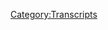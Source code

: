 {{DEFAULTSORT:
    #_TRANSCRIPT_0253:January 15, 2019
}}{{Transcript
    | title         = [[253: January 15, 2019]]
    | caption       = [https://knowledgefight.libsyn.com/knowledge-fight-january-15-2019 Listen to this episode on Libsyn]
    | episodeNumber = [[253: January 15, 2019|253]]
    | length        = 01:23:17
}}

{{MessageBox
    | header     = Warning: Bot Generated Content
    | text       = This transcript was automatically generated by transcription software and likely contains many mistakes and misattributions. Please check the audio for definitive quotes, attribution, and context.
    | image      = N3yvass4myg91.webp
    | imagewidth = 50px
    | id         = warning
}}

{{TranscriptBlock
    | name      = Unknown Speaker
    | timestamp = 00:00:00.000
    | text      = Andy in Kansas, you're on the air. Thanks for holding.
}}

{{TranscriptBlock
    | name      = Unknown Speaker
    | timestamp = 00:00:04.000
    | text      = Hello Alex, I'm a first time caller. I'm a huge fan. I love your work.
}}

{{TranscriptBlock
    | name      = Unknown Speaker
    | timestamp = 00:00:07.200
    | text      = I love you.
}}

{{TranscriptBlock
    | name      = Unknown Speaker
    | timestamp = 00:00:07.679
    | text      = Hey everybody, welcome back to Knowledge Fight. I'm Dan.
}}

{{TranscriptBlock
    | name      = Unknown Speaker
    | timestamp = 00:00:09.839
    | text      = I'm Jordan.
}}

{{TranscriptBlock
    | name      = Unknown Speaker
    | timestamp = 00:00:10.400
    | text      = We're a couple dudes. I like to sit around, drink novelty beverages,
}}

{{TranscriptBlock
    | name      = Unknown Speaker
    | timestamp = 00:00:12.800
    | text      = and talk a little bit about Alex Jones.
}}

{{TranscriptBlock
    | name      = Unknown Speaker
    | timestamp = 00:00:14.640
    | text      = Oh indeed we are, Dan.
}}

{{TranscriptBlock
    | name      = Unknown Speaker
    | timestamp = 00:00:16.559
    | text      = Hi.
}}

{{TranscriptBlock
    | name      = Unknown Speaker
    | timestamp = 00:00:17.039
    | text      = Dan!
}}

{{TranscriptBlock
    | name      = Unknown Speaker
    | timestamp = 00:00:17.519
    | text      = Jordan.
}}

{{TranscriptBlock
    | name      = Unknown Speaker
    | timestamp = 00:00:18.559
    | text      = Have you ever bought a sex toy?
}}

{{TranscriptBlock
    | name      = Unknown Speaker
    | timestamp = 00:00:20.399
    | text      = Yeah, no. I guess I didn't buy it. A friend of the show, Marty DeRosa, one time.
}}

{{TranscriptBlock
    | name      = Unknown Speaker
    | timestamp = 00:00:25.440
    | text      = Friend of the show, Marty DeRosa, has spent a lot of time in sex toy shops.
}}

{{TranscriptBlock
    | name      = Unknown Speaker
    | timestamp = 00:00:29.440
    | text      = He bought me a fleshlight on our way back from doing a week of shows in Cleveland.
}}

{{TranscriptBlock
    | name      = Unknown Speaker
    | timestamp = 00:00:33.679
    | text      = Oh boy.
}}

{{TranscriptBlock
    | name      = Unknown Speaker
    | timestamp = 00:00:34.240
    | text      = We did a week in Cleveland.
}}

{{TranscriptBlock
    | name      = Unknown Speaker
    | timestamp = 00:00:35.679
    | text      = As like an apology?
}}

{{TranscriptBlock
    | name      = Unknown Speaker
    | timestamp = 00:00:37.039
    | text      = Yeah, because I didn't really get paid for the shows and stuff.
}}

{{TranscriptBlock
    | name      = Unknown Speaker
    | timestamp = 00:00:40.320
    | text      = I was just sort of along for the fun and the ride.
}}

{{TranscriptBlock
    | name      = Unknown Speaker
    | timestamp = 00:00:42.479
    | text      = And on the way back we went through, I think we went through Indiana,
}}

{{TranscriptBlock
    | name      = Unknown Speaker
    | timestamp = 00:00:47.759
    | text      = and the Lion's Den is the notorious sex shop.
}}

{{TranscriptBlock
    | name      = Unknown Speaker
    | timestamp = 00:00:49.039
    | text      = Oh, I-65, baby.
}}

{{TranscriptBlock
    | name      = Unknown Speaker
    | timestamp = 00:00:52.159
    | text      = And so we went in and Marty was thinking about getting a fleshlight,
}}

{{TranscriptBlock
    | name      = Unknown Speaker
    | timestamp = 00:00:54.880
    | text      = and I'm like, I can't afford this. I can't. I can't afford this.
}}

{{TranscriptBlock
    | name      = Unknown Speaker
    | timestamp = 00:00:58.640
    | text      = This is just too much.
}}

{{TranscriptBlock
    | name      = Unknown Speaker
    | timestamp = 00:00:59.759
    | text      = That was your response to that?
}}

{{TranscriptBlock
    | name      = Unknown Speaker
    | timestamp = 00:01:02.719
    | text      = Not like, I don't want a fleshlight.
}}

{{TranscriptBlock
    | name      = Unknown Speaker
    | timestamp = 00:01:04.640
    | text      = I was curious at the time. I was a younger man.
}}

{{TranscriptBlock
    | name      = Unknown Speaker
    | timestamp = 00:01:06.719
    | text      = Okay, fair, fair.
}}

{{TranscriptBlock
    | name      = Unknown Speaker
    | timestamp = 00:01:07.599
    | text      = And so I was like, well, you know, I think it would be fun, whatever.
}}

{{TranscriptBlock
    | name      = Unknown Speaker
    | timestamp = 00:01:11.359
    | text      = I'd never really dabbled in that world.
}}

{{TranscriptBlock
    | name      = Unknown Speaker
    | timestamp = 00:01:13.200
    | text      = And so I was looking at the cheaper ones, the real shitty fleshlight knockoff type things.
}}

{{TranscriptBlock
    | name      = Unknown Speaker
    | timestamp = 00:01:20.319
    | text      = And Marty saw me-
}}

{{TranscriptBlock
    | name      = Unknown Speaker
    | timestamp = 00:01:21.040
    | text      = Fleshlights, if you will.
}}

{{TranscriptBlock
    | name      = Unknown Speaker
    | timestamp = 00:01:22.319
    | text      = When Marty was going to the checkout and what have you,
}}

{{TranscriptBlock
    | name      = Unknown Speaker
    | timestamp = 00:01:25.439
    | text      = he saw me sadly looking at these low rent sex toys.
}}

{{TranscriptBlock
    | name      = Unknown Speaker
    | timestamp = 00:01:30.640
    | text      = And he's like, you know what, make it around.
}}

{{TranscriptBlock
    | name      = Unknown Speaker
    | timestamp = 00:01:35.200
    | text      = That's the kind of friend Marty DeRosa is.
}}

{{TranscriptBlock
    | name      = Unknown Speaker
    | timestamp = 00:01:36.799
    | text      = He's the, that's the best.
}}

{{TranscriptBlock
    | name      = Unknown Speaker
    | timestamp = 00:01:38.480
    | text      = Yeah, he's told this story a number of times,
}}

{{TranscriptBlock
    | name      = Unknown Speaker
    | timestamp = 00:01:40.319
    | text      = so I don't mind putting his business in the streets.
}}

{{TranscriptBlock
    | name      = Unknown Speaker
    | timestamp = 00:01:41.760
    | text      = Yeah, love you, Marty.
}}

{{TranscriptBlock
    | name      = Unknown Speaker
    | timestamp = 00:01:43.040
    | text      = I had that fleshlight for a little while, and it was kind of, it wears out its novelty.
}}

{{TranscriptBlock
    | name      = Unknown Speaker
    | timestamp = 00:01:49.120
    | text      = Yeah.
}}

{{TranscriptBlock
    | name      = Unknown Speaker
    | timestamp = 00:01:49.359
    | text      = The excitement of, you know, the first time around or whatever is great,
}}

{{TranscriptBlock
    | name      = Unknown Speaker
    | timestamp = 00:01:56.640
    | text      = but then over time it becomes a hassle.
}}

{{TranscriptBlock
    | name      = Unknown Speaker
    | timestamp = 00:01:59.040
    | text      = You gotta clean it.
}}

{{TranscriptBlock
    | name      = Unknown Speaker
    | timestamp = 00:02:00.799
    | text      = You gotta do the whole thing.
}}

{{TranscriptBlock
    | name      = Unknown Speaker
    | timestamp = 00:02:02.159
    | text      = One time I had-
}}

{{TranscriptBlock
    | name      = Unknown Speaker
    | timestamp = 00:02:03.359
    | text      = Rory Scoville has the best bit about the fleshlight.
}}

{{TranscriptBlock
    | name      = Unknown Speaker
    | timestamp = 00:02:06.400
    | text      = I'm sure I would just end up paraphrasing it with my own complaints if I tried to,
}}

{{TranscriptBlock
    | name      = Unknown Speaker
    | timestamp = 00:02:09.759
    | text      = so I will leave it at that.
}}

{{TranscriptBlock
    | name      = Unknown Speaker
    | timestamp = 00:02:10.800
    | text      = Yeah.
}}

{{TranscriptBlock
    | name      = Unknown Speaker
    | timestamp = 00:02:11.199
    | text      = One thing that does not wear out its excitement for me-
}}

{{TranscriptBlock
    | name      = Unknown Speaker
    | timestamp = 00:02:14.639
    | text      = That's a great transition, man.
}}

{{TranscriptBlock
    | name      = Unknown Speaker
    | timestamp = 00:02:15.840
    | text      = Thank you.
}}

{{TranscriptBlock
    | name      = Unknown Speaker
    | timestamp = 00:02:16.400
    | text      = Is my feelings-
}}

{{TranscriptBlock
    | name      = Unknown Speaker
    | timestamp = 00:02:17.120
    | text      = You are going to have to wash it, though.
}}

{{TranscriptBlock
    | name      = Unknown Speaker
    | timestamp = 00:02:18.800
    | text      = Towards our listeners, and so today I'd like to start the show by giving a shout out to
}}

{{TranscriptBlock
    | name      = Unknown Speaker
    | timestamp = 00:02:24.319
    | text      = a couple new people who have signed up and are supporting the show.
}}

{{TranscriptBlock
    | name      = Unknown Speaker
    | timestamp = 00:02:27.199
    | text      = First of all, Eben, thank you so much.
}}

{{TranscriptBlock
    | name      = Unknown Speaker
    | timestamp = 00:02:29.680
    | text      = You are now a policy wonk.
}}

{{TranscriptBlock
    | name      = Unknown Speaker
    | timestamp = 00:02:31.520
    | text      = I'm a policy wonk.
}}

{{TranscriptBlock
    | name      = Unknown Speaker
    | timestamp = 00:02:32.719
    | text      = Thank you, Eben.
}}

{{TranscriptBlock
    | name      = Unknown Speaker
    | timestamp = 00:02:33.120
    | text      = Thank you very much, Eben.
}}

{{TranscriptBlock
    | name      = Unknown Speaker
    | timestamp = 00:02:34.159
    | text      = Next, Jason S., thank you so much.
}}

{{TranscriptBlock
    | name      = Unknown Speaker
    | timestamp = 00:02:36.400
    | text      = You are now a policy wonk.
}}

{{TranscriptBlock
    | name      = Unknown Speaker
    | timestamp = 00:02:38.319
    | text      = I'm a policy wonk.
}}

{{TranscriptBlock
    | name      = Unknown Speaker
    | timestamp = 00:02:39.439
    | text      = Thank you, Jason S.
}}

{{TranscriptBlock
    | name      = Unknown Speaker
    | timestamp = 00:02:40.159
    | text      = Thank you, Jason S.
}}

{{TranscriptBlock
    | name      = Unknown Speaker
    | timestamp = 00:02:41.280
    | text      = Next, Emma, thank you.
}}

{{TranscriptBlock
    | name      = Unknown Speaker
    | timestamp = 00:02:42.800
    | text      = You are now a policy wonk.
}}

{{TranscriptBlock
    | name      = Unknown Speaker
    | timestamp = 00:02:44.879
    | text      = I'm a policy wonk.
}}

{{TranscriptBlock
    | name      = Unknown Speaker
    | timestamp = 00:02:46.000
    | text      = Thank you, Emma.
}}

{{TranscriptBlock
    | name      = Unknown Speaker
    | timestamp = 00:02:46.479
    | text      = Thank you, Emma.
}}

{{TranscriptBlock
    | name      = Unknown Speaker
    | timestamp = 00:02:47.439
    | text      = Next, Chris Cross.
}}

{{TranscriptBlock
    | name      = Unknown Speaker
    | timestamp = 00:02:49.039
    | text      = You are now a policy wonk.
}}

{{TranscriptBlock
    | name      = Unknown Speaker
    | timestamp = 00:02:51.199
    | text      = I'm a policy wonk.
}}

{{TranscriptBlock
    | name      = Unknown Speaker
    | timestamp = 00:02:52.319
    | text      = Thank you, Chris Cross.
}}

{{TranscriptBlock
    | name      = Unknown Speaker
    | timestamp = 00:02:53.120
    | text      = Thank you.
}}

{{TranscriptBlock
    | name      = Unknown Speaker
    | timestamp = 00:02:53.599
    | text      = You better make me jump.
}}

{{TranscriptBlock
    | name      = Unknown Speaker
    | timestamp = 00:02:55.120
    | text      = Nope.
}}

{{TranscriptBlock
    | name      = Unknown Speaker
    | timestamp = 00:02:55.759
    | text      = I like to believe-
}}

{{TranscriptBlock
    | name      = Unknown Speaker
    | timestamp = 00:02:56.400
    | text      = MacDaddy will make you jump.
}}

{{TranscriptBlock
    | name      = Unknown Speaker
    | timestamp = 00:02:58.240
    | text      = That's wiggity-wiggity-wiggity-wack.
}}

{{TranscriptBlock
    | name      = Unknown Speaker
    | timestamp = 00:02:59.759
    | text      = I like to believe that it's actually Christopher Cross.
}}

{{TranscriptBlock
    | name      = Unknown Speaker
    | timestamp = 00:03:02.159
    | text      = Oh, it could be Christopher Cross.
}}

{{TranscriptBlock
    | name      = Unknown Speaker
    | timestamp = 00:03:02.800
    | text      = Who likes to go sailing and he rides like the wind.
}}

{{TranscriptBlock
    | name      = Unknown Speaker
    | timestamp = 00:03:05.520
    | text      = Fair enough.
}}

{{TranscriptBlock
    | name      = Unknown Speaker
    | timestamp = 00:03:06.560
    | text      = Finally, I'd like to say thank you to somebody who has joined up on a little bit of an elevated
}}

{{TranscriptBlock
    | name      = Unknown Speaker
    | timestamp = 00:03:10.719
    | text      = level, and we appreciate it oh so very much.
}}

{{TranscriptBlock
    | name      = Unknown Speaker
    | timestamp = 00:03:12.639
    | text      = So, Seth, you are now a technocrat.
}}

{{TranscriptBlock
    | name      = Unknown Speaker
    | timestamp = 00:03:15.840
    | text      = I'm a policy wonk.
}}

{{TranscriptBlock
    | name      = Unknown Speaker
    | timestamp = 00:03:16.960
    | text      = Four stars.
}}

{{TranscriptBlock
    | name      = Unknown Speaker
    | timestamp = 00:03:17.840
    | text      = Go home to your mother and tell her you're brilliant.
}}

{{TranscriptBlock
    | name      = Unknown Speaker
    | timestamp = 00:03:19.840
    | text      = Someone, someone sodomite sent me a bucket of poop.
}}

{{TranscriptBlock
    | name      = Unknown Speaker
    | timestamp = 00:03:22.479
    | text      = Daddy shark.
}}

{{TranscriptBlock
    | name      = Unknown Speaker
    | timestamp = 00:03:24.960
    | text      = Jar Jar Binks has a Caribbean black accent.
}}

{{TranscriptBlock
    | name      = Unknown Speaker
    | timestamp = 00:03:29.199
    | text      = He's a loser little, little titty baby.
}}

{{TranscriptBlock
    | name      = Unknown Speaker
    | timestamp = 00:03:32.319
    | text      = I don't want to hate black people.
}}

{{TranscriptBlock
    | name      = Unknown Speaker
    | timestamp = 00:03:33.919
    | text      = I renounce Jesus Christ.
}}

{{TranscriptBlock
    | name      = Unknown Speaker
    | timestamp = 00:03:35.840
    | text      = Thank you so much, Seth.
}}

{{TranscriptBlock
    | name      = Unknown Speaker
    | timestamp = 00:03:36.960
    | text      = Thank you very much, Seth.
}}

{{TranscriptBlock
    | name      = Unknown Speaker
    | timestamp = 00:03:38.080
    | text      = If you're out there listening and you're thinking, hey, I like what these guys do, I'd like to
}}

{{TranscriptBlock
    | name      = Unknown Speaker
    | timestamp = 00:03:41.439
    | text      = support the show, you can do that by going to our website, knowledgefight.com and clicking
}}

{{TranscriptBlock
    | name      = Unknown Speaker
    | timestamp = 00:03:45.360
    | text      = that button that says support the show.
}}

{{TranscriptBlock
    | name      = Unknown Speaker
    | timestamp = 00:03:47.360
    | text      = We would appreciate it.
}}

{{TranscriptBlock
    | name      = Unknown Speaker
    | timestamp = 00:03:48.479
    | text      = I would also like to say that if any of you out there are wondering, hey, is my policy
}}

{{TranscriptBlock
    | name      = Unknown Speaker
    | timestamp = 00:03:54.240
    | text      = wonk induction coming?
}}

{{TranscriptBlock
    | name      = Unknown Speaker
    | timestamp = 00:03:55.840
    | text      = We're probably about two weeks behind on that, so they are coming.
}}

{{TranscriptBlock
    | name      = Unknown Speaker
    | timestamp = 00:03:59.840
    | text      = But we can't spend the entire beginning of the show, you know, we can't spend like 10
}}

{{TranscriptBlock
    | name      = Unknown Speaker
    | timestamp = 00:04:05.680
    | text      = minutes doing this or else we get into trouble.
}}

{{TranscriptBlock
    | name      = Unknown Speaker
    | timestamp = 00:04:09.120
    | text      = So, Jordan, today we have got, oh, first of all, sorry about the weird schedule this week
}}

{{TranscriptBlock
    | name      = Unknown Speaker
    | timestamp = 00:04:14.800
    | text      = as opposed to Monday, Wednesday, Friday doing Tuesday, Thursday episodes.
}}

{{TranscriptBlock
    | name      = Unknown Speaker
    | timestamp = 00:04:18.160
    | text      = Things were a little bit hectic and I just couldn't keep up, quite frankly.
}}

{{TranscriptBlock
    | name      = Unknown Speaker
    | timestamp = 00:04:23.279
    | text      = I'll take this one.
}}

{{TranscriptBlock
    | name      = Unknown Speaker
    | timestamp = 00:04:24.319
    | text      = I'll take it.
}}

{{TranscriptBlock
    | name      = Unknown Speaker
    | timestamp = 00:04:25.319
    | text      = I'll own it.
}}

{{TranscriptBlock
    | name      = Unknown Speaker
    | timestamp = 00:04:26.319
    | text      = You know, it is just a matter of this is a, there's a lot to do, especially with our last
}}

{{TranscriptBlock
    | name      = Unknown Speaker
    | timestamp = 00:04:31.279
    | text      = episode with all the Soros business and stuff like that.
}}

{{TranscriptBlock
    | name      = Unknown Speaker
    | timestamp = 00:04:34.399
    | text      = Sometimes it's just the workload's too much.
}}

{{TranscriptBlock
    | name      = Unknown Speaker
    | timestamp = 00:04:36.079
    | text      = So Tuesday, Thursday this week, we're back to normal next week.
}}

{{TranscriptBlock
    | name      = Unknown Speaker
    | timestamp = 00:04:39.120
    | text      = Absolutely.
}}

{{TranscriptBlock
    | name      = Unknown Speaker
    | timestamp = 00:04:40.120
    | text      = I don't think anyone's mad about it and I'm not defensive about it.
}}

{{TranscriptBlock
    | name      = Unknown Speaker
    | timestamp = 00:04:43.319
    | text      = I just want...
}}

{{TranscriptBlock
    | name      = Unknown Speaker
    | timestamp = 00:04:44.319
    | text      = No, not really.
}}

{{TranscriptBlock
    | name      = Unknown Speaker
    | timestamp = 00:04:45.319
    | text      = Okay.
}}

{{TranscriptBlock
    | name      = Unknown Speaker
    | timestamp = 00:04:46.319
    | text      = I know it may seem like it, but I'm not.
}}

{{TranscriptBlock
    | name      = Unknown Speaker
    | timestamp = 00:04:47.319
    | text      = Okay.
}}

{{TranscriptBlock
    | name      = Unknown Speaker
    | timestamp = 00:04:48.319
    | text      = I just want to give a little bit of explanation for people.
}}

{{TranscriptBlock
    | name      = Unknown Speaker
    | timestamp = 00:04:49.639
    | text      = Good.
}}

{{TranscriptBlock
    | name      = Unknown Speaker
    | timestamp = 00:04:50.639
    | text      = So today, Jordan, we are going to be going over a modern day episode.
}}

{{TranscriptBlock
    | name      = Unknown Speaker
    | timestamp = 00:04:53.920
    | text      = We're going to be going over the 15th of January, 2019.
}}

{{TranscriptBlock
    | name      = Unknown Speaker
    | timestamp = 00:04:59.040
    | text      = In the year of our Lord?
}}

{{TranscriptBlock
    | name      = Unknown Speaker
    | timestamp = 00:05:00.259
    | text      = That's correct.
}}

{{TranscriptBlock
    | name      = Unknown Speaker
    | timestamp = 00:05:01.259
    | text      = I'm still writing June on my checks.
}}

{{TranscriptBlock
    | name      = Unknown Speaker
    | timestamp = 00:05:02.259
    | text      = That's correct.
}}

{{TranscriptBlock
    | name      = Unknown Speaker
    | timestamp = 00:05:03.259
    | text      = You got to get out of that habit.
}}

{{TranscriptBlock
    | name      = Unknown Speaker
    | timestamp = 00:05:05.800
    | text      = And so that would be Tuesday's episode.
}}

{{TranscriptBlock
    | name      = Unknown Speaker
    | timestamp = 00:05:08.759
    | text      = And I chose that because Alex has had this big news broke recently.
}}

{{TranscriptBlock
    | name      = Unknown Speaker
    | timestamp = 00:05:13.459
    | text      = I'm sure you heard something about this.
}}

{{TranscriptBlock
    | name      = Unknown Speaker
    | timestamp = 00:05:15.480
    | text      = And that is that he lost a little legal situation, wherein the Sandy Hook families who are suing
}}

{{TranscriptBlock
    | name      = Unknown Speaker
    | timestamp = 00:05:22.660
    | text      = him will be able to get in discovery some of his financial documents and internal memos.
}}

{{TranscriptBlock
    | name      = Unknown Speaker
    | timestamp = 00:05:28.720
    | text      = Yes.
}}

{{TranscriptBlock
    | name      = Unknown Speaker
    | timestamp = 00:05:29.720
    | text      = Yeah, yeah, yeah.
}}

{{TranscriptBlock
    | name      = Unknown Speaker
    | timestamp = 00:05:30.720
    | text      = There's this legal situation and everybody is bringing it up to me.
}}

{{TranscriptBlock
    | name      = Unknown Speaker
    | timestamp = 00:05:34.160
    | text      = And I wanted to be able to address it by covering whatever Alex is talking about about it.
}}

{{TranscriptBlock
    | name      = Unknown Speaker
    | timestamp = 00:05:38.300
    | text      = But because it's something negative in Alex's life, he's not talking about it.
}}

{{TranscriptBlock
    | name      = Unknown Speaker
    | timestamp = 00:05:42.500
    | text      = So I listened to Monday and a lot of it is just complaining about that Gillette commercial.
}}

{{TranscriptBlock
    | name      = Unknown Speaker
    | timestamp = 00:05:47.459
    | text      = And that's a zero for me.
}}

{{TranscriptBlock
    | name      = Unknown Speaker
    | timestamp = 00:05:50.759
    | text      = That's a nonstarter.
}}

{{TranscriptBlock
    | name      = Unknown Speaker
    | timestamp = 00:05:53.120
    | text      = Not interested in that sort of stuff.
}}

{{TranscriptBlock
    | name      = Unknown Speaker
    | timestamp = 00:05:55.519
    | text      = Nope.
}}

{{TranscriptBlock
    | name      = Unknown Speaker
    | timestamp = 00:05:56.519
    | text      = Not really caring so much.
}}

{{TranscriptBlock
    | name      = Unknown Speaker
    | timestamp = 00:05:57.759
    | text      = Yep.
}}

{{TranscriptBlock
    | name      = Unknown Speaker
    | timestamp = 00:05:58.759
    | text      = And so we're not going to go over that episode.
}}

{{TranscriptBlock
    | name      = Unknown Speaker
    | timestamp = 00:06:00.839
    | text      = But Tuesday, the 15th, there was a bit more stuff that actually interested me and I think
}}

{{TranscriptBlock
    | name      = Unknown Speaker
    | timestamp = 00:06:05.839
    | text      = Merritt's talking about.
}}

{{TranscriptBlock
    | name      = Unknown Speaker
    | timestamp = 00:06:07.720
    | text      = And so we will.
}}

{{TranscriptBlock
    | name      = Unknown Speaker
    | timestamp = 00:06:08.720
    | text      = And here is an out of context drop from today's show.
}}

{{TranscriptBlock
    | name      = Unknown Speaker
    | timestamp = 00:06:11.160
    | text      = Oh, it's well known Trump likes tacos and Obama likes, likes wieners.
}}

{{TranscriptBlock
    | name      = Unknown Speaker
    | timestamp = 00:06:16.199
    | text      = Ha ha.
}}

{{TranscriptBlock
    | name      = Unknown Speaker
    | timestamp = 00:06:17.199
    | text      = Get it?
}}

{{TranscriptBlock
    | name      = Unknown Speaker
    | timestamp = 00:06:18.199
    | text      = Get it?
}}

{{TranscriptBlock
    | name      = Unknown Speaker
    | timestamp = 00:06:19.199
    | text      = Ha ha.
}}

{{TranscriptBlock
    | name      = Unknown Speaker
    | timestamp = 00:06:20.199
    | text      = Nope.
}}

{{TranscriptBlock
    | name      = Unknown Speaker
    | timestamp = 00:06:21.199
    | text      = Alex likes to have fun.
}}

{{TranscriptBlock
    | name      = Unknown Speaker
    | timestamp = 00:06:24.879
    | text      = Refuse.
}}

{{TranscriptBlock
    | name      = Unknown Speaker
    | timestamp = 00:06:25.879
    | text      = Yeah.
}}

{{TranscriptBlock
    | name      = Unknown Speaker
    | timestamp = 00:06:26.879
    | text      = That's terrible.
}}

{{TranscriptBlock
    | name      = Unknown Speaker
    | timestamp = 00:06:27.879
    | text      = Refuse.
}}

{{TranscriptBlock
    | name      = Unknown Speaker
    | timestamp = 00:06:28.879
    | text      = I blanket refuse that.
}}

{{TranscriptBlock
    | name      = Unknown Speaker
    | timestamp = 00:06:29.959
    | text      = That's ironic too, because that's a piece of his conversation that he's having where
}}

{{TranscriptBlock
    | name      = Unknown Speaker
    | timestamp = 00:06:33.180
    | text      = he's defending Trump, getting all those hamburgers for the football team, the Clemson football
}}

{{TranscriptBlock
    | name      = Unknown Speaker
    | timestamp = 00:06:38.480
    | text      = team.
}}

{{TranscriptBlock
    | name      = Unknown Speaker
    | timestamp = 00:06:39.480
    | text      = Right, right, right.
}}

{{TranscriptBlock
    | name      = Unknown Speaker
    | timestamp = 00:06:40.480
    | text      = Trump, Trump tacos.
}}

{{TranscriptBlock
    | name      = Unknown Speaker
    | timestamp = 00:06:41.480
    | text      = He got hamburgers because he likes pussy.
}}

{{TranscriptBlock
    | name      = Unknown Speaker
    | timestamp = 00:06:43.560
    | text      = Get it?
}}

{{TranscriptBlock
    | name      = Unknown Speaker
    | timestamp = 00:06:44.560
    | text      = And Obama got food because he likes dicks.
}}

{{TranscriptBlock
    | name      = Unknown Speaker
    | timestamp = 00:06:47.439
    | text      = Get it?
}}

{{TranscriptBlock
    | name      = Unknown Speaker
    | timestamp = 00:06:48.439
    | text      = I don't know.
}}

{{TranscriptBlock
    | name      = Unknown Speaker
    | timestamp = 00:06:49.439
    | text      = So anyway, we will start the show with what is Alex's main narrative on the show.
}}

{{TranscriptBlock
    | name      = Unknown Speaker
    | timestamp = 00:06:53.920
    | text      = Yes.
}}

{{TranscriptBlock
    | name      = Unknown Speaker
    | timestamp = 00:06:54.920
    | text      = And it should not surprise anyone to hear any of this sort of nonsense.
}}

{{TranscriptBlock
    | name      = Unknown Speaker
    | timestamp = 00:06:58.959
    | text      = A really important story that illustrates why we can't take this country back.
}}

{{TranscriptBlock
    | name      = Unknown Speaker
    | timestamp = 00:07:04.839
    | text      = GOP has thrown Representative King over board, Steve King, with a out of context quote from
}}

{{TranscriptBlock
    | name      = Unknown Speaker
    | timestamp = 00:07:16.040
    | text      = the New York Times who's famous for lying.
}}

{{TranscriptBlock
    | name      = Unknown Speaker
    | timestamp = 00:07:21.800
    | text      = The New York Times is a criminal anti-American vicious lie factory.
}}

{{TranscriptBlock
    | name      = Unknown Speaker
    | timestamp = 00:07:28.480
    | text      = He's put a letter out.
}}

{{TranscriptBlock
    | name      = Unknown Speaker
    | timestamp = 00:07:31.060
    | text      = He said that they removed words out of what he said, which is clear what he was saying.
}}

{{TranscriptBlock
    | name      = Unknown Speaker
    | timestamp = 00:07:37.399
    | text      = And none of the media will even clear the headlines are.
}}

{{TranscriptBlock
    | name      = Unknown Speaker
    | timestamp = 00:07:43.560
    | text      = Steve King says he isn't a white supremacist, but he stands by his quote that white supremacists
}}

{{TranscriptBlock
    | name      = Unknown Speaker
    | timestamp = 00:07:48.480
    | text      = are good when he's got a public statement out for the last day and a statement the day
}}

{{TranscriptBlock
    | name      = Unknown Speaker
    | timestamp = 00:07:53.939
    | text      = before that saying it's not true.
}}

{{TranscriptBlock
    | name      = Unknown Speaker
    | timestamp = 00:07:56.000
    | text      = I have experienced the New York Times.
}}

{{TranscriptBlock
    | name      = Unknown Speaker
    | timestamp = 00:07:58.959
    | text      = They are a ship of devils.
}}

{{TranscriptBlock
    | name      = Unknown Speaker
    | timestamp = 00:08:02.680
    | text      = So you can kind of see there at the end that a lot of the energy that's driving this is
}}

{{TranscriptBlock
    | name      = Unknown Speaker
    | timestamp = 00:08:06.639
    | text      = probably about Alex's own personal beef with the New York Times.
}}

{{TranscriptBlock
    | name      = Unknown Speaker
    | timestamp = 00:08:10.199
    | text      = No, no.
}}

{{TranscriptBlock
    | name      = Unknown Speaker
    | timestamp = 00:08:11.199
    | text      = But I think it's kind of interesting.
}}

{{TranscriptBlock
    | name      = Unknown Speaker
    | timestamp = 00:08:12.199
    | text      = I admit that I haven't listened to every episode of his show in the present day as I do whenever
}}

{{TranscriptBlock
    | name      = Unknown Speaker
    | timestamp = 00:08:17.519
    | text      = I go back to the past.
}}

{{TranscriptBlock
    | name      = Unknown Speaker
    | timestamp = 00:08:19.560
    | text      = But I don't remember him talking that much about Steve King in the past.
}}

{{TranscriptBlock
    | name      = Unknown Speaker
    | timestamp = 00:08:24.519
    | text      = Oh, I wonder why.
}}

{{TranscriptBlock
    | name      = Unknown Speaker
    | timestamp = 00:08:26.360
    | text      = It surprises me not to hear him defend Steve King, but that it surprises me to hear it.
}}

{{TranscriptBlock
    | name      = Unknown Speaker
    | timestamp = 00:08:32.360
    | text      = If that makes sense.
}}

{{TranscriptBlock
    | name      = Unknown Speaker
    | timestamp = 00:08:33.360
    | text      = Yeah.
}}

{{TranscriptBlock
    | name      = Unknown Speaker
    | timestamp = 00:08:34.360
    | text      = Yeah.
}}

{{TranscriptBlock
    | name      = Unknown Speaker
    | timestamp = 00:08:35.360
    | text      = I see what you did.
}}

{{TranscriptBlock
    | name      = Unknown Speaker
    | timestamp = 00:08:36.360
    | text      = It kind of like, oh, I haven't heard you talk much about that guy.
}}

{{TranscriptBlock
    | name      = Unknown Speaker
    | timestamp = 00:08:37.360
    | text      = That's what's surprising.
}}

{{TranscriptBlock
    | name      = Unknown Speaker
    | timestamp = 00:08:38.360
    | text      = Yeah.
}}

{{TranscriptBlock
    | name      = Unknown Speaker
    | timestamp = 00:08:39.360
    | text      = I would have expected him to always be talking about it.
}}

{{TranscriptBlock
    | name      = Unknown Speaker
    | timestamp = 00:08:40.679
    | text      = Of course you defend Steve King.
}}

{{TranscriptBlock
    | name      = Unknown Speaker
    | timestamp = 00:08:43.279
    | text      = That's obvious.
}}

{{TranscriptBlock
    | name      = Unknown Speaker
    | timestamp = 00:08:44.279
    | text      = But that you do it publicly is a bad move for you.
}}

{{TranscriptBlock
    | name      = Unknown Speaker
    | timestamp = 00:08:47.960
    | text      = Not even the public part.
}}

{{TranscriptBlock
    | name      = Unknown Speaker
    | timestamp = 00:08:49.720
    | text      = It's that it's not so common in my memory that it strikes a novel chord.
}}

{{TranscriptBlock
    | name      = Unknown Speaker
    | timestamp = 00:08:55.360
    | text      = No, because this is the first time Steve King has said anything that would associate him
}}

{{TranscriptBlock
    | name      = Unknown Speaker
    | timestamp = 00:09:01.279
    | text      = with the white nationalist movement.
}}

{{TranscriptBlock
    | name      = Unknown Speaker
    | timestamp = 00:09:02.279
    | text      = But that's only because the New York Times is taking the context out of this quote and
}}

{{TranscriptBlock
    | name      = Unknown Speaker
    | timestamp = 00:09:08.159
    | text      = putting him in their box.
}}

{{TranscriptBlock
    | name      = Unknown Speaker
    | timestamp = 00:09:10.360
    | text      = He's never been a white supremacist or white nationalist.
}}

{{TranscriptBlock
    | name      = Unknown Speaker
    | timestamp = 00:09:14.080
    | text      = That's why Alex didn't need to talk about him, because he's never been attacked for
}}

{{TranscriptBlock
    | name      = Unknown Speaker
    | timestamp = 00:09:18.039
    | text      = being a white nationalist or white supremacist before, because Dan, of course, he has never
}}

{{TranscriptBlock
    | name      = Unknown Speaker
    | timestamp = 00:09:21.879
    | text      = said anything.
}}

{{TranscriptBlock
    | name      = Unknown Speaker
    | timestamp = 00:09:22.879
    | text      = No, he hasn't.
}}

{{TranscriptBlock
    | name      = Unknown Speaker
    | timestamp = 00:09:23.879
    | text      = Because Alex is going to make that point super clear in this next clip.
}}

{{TranscriptBlock
    | name      = Unknown Speaker
    | timestamp = 00:09:28.320
    | text      = But here's the issue.
}}

{{TranscriptBlock
    | name      = Unknown Speaker
    | timestamp = 00:09:30.500
    | text      = Then the bolster at the New York Times gives a history of his white supremacy, attitude,
}}

{{TranscriptBlock
    | name      = Unknown Speaker
    | timestamp = 00:09:36.159
    | text      = supremacist.
}}

{{TranscriptBlock
    | name      = Unknown Speaker
    | timestamp = 00:09:38.039
    | text      = And when you read the quotes, it's he talks about illegal aliens having double the crime
}}

{{TranscriptBlock
    | name      = Unknown Speaker
    | timestamp = 00:09:44.399
    | text      = rate.
}}

{{TranscriptBlock
    | name      = Unknown Speaker
    | timestamp = 00:09:45.399
    | text      = OK.
}}

{{TranscriptBlock
    | name      = Unknown Speaker
    | timestamp = 00:09:46.399
    | text      = Oh.
}}

{{TranscriptBlock
    | name      = Unknown Speaker
    | timestamp = 00:09:47.399
    | text      = He says we should be proud of the accomplishments of Western civilization.
}}

{{TranscriptBlock
    | name      = Unknown Speaker
    | timestamp = 00:09:50.840
    | text      = Absolutely.
}}

{{TranscriptBlock
    | name      = Unknown Speaker
    | timestamp = 00:09:51.840
    | text      = Are the Chinese proud of themselves?
}}

{{TranscriptBlock
    | name      = Unknown Speaker
    | timestamp = 00:09:54.039
    | text      = Are the Japanese proud of themselves?
}}

{{TranscriptBlock
    | name      = Unknown Speaker
    | timestamp = 00:09:56.360
    | text      = Not the same thing.
}}

{{TranscriptBlock
    | name      = Unknown Speaker
    | timestamp = 00:09:59.000
    | text      = It's just it's just a Rosetta Stone into everything.
}}

{{TranscriptBlock
    | name      = Unknown Speaker
    | timestamp = 00:10:02.879
    | text      = How they lie, how they manipulate.
}}

{{TranscriptBlock
    | name      = Unknown Speaker
    | timestamp = 00:10:06.139
    | text      = And how the weak need chicken neck Republicans desperate.
}}

{{TranscriptBlock
    | name      = Unknown Speaker
    | timestamp = 00:10:13.200
    | text      = To curry favor with the left and race based leftist constituents.
}}

{{TranscriptBlock
    | name      = Unknown Speaker
    | timestamp = 00:10:19.679
    | text      = Threw him overboard.
}}

{{TranscriptBlock
    | name      = Unknown Speaker
    | timestamp = 00:10:20.940
    | text      = So he's mad.
}}

{{TranscriptBlock
    | name      = Unknown Speaker
    | timestamp = 00:10:21.940
    | text      = Alex is pretty mad about this.
}}

{{TranscriptBlock
    | name      = Unknown Speaker
    | timestamp = 00:10:23.919
    | text      = So I want to address one thing really quick GOP by taking Steve King off of these committees.
}}

{{TranscriptBlock
    | name      = Unknown Speaker
    | timestamp = 00:10:31.139
    | text      = That's not turning on Steve King because they disagree with his positions or anything like
}}

{{TranscriptBlock
    | name      = Unknown Speaker
    | timestamp = 00:10:34.840
    | text      = that.
}}

{{TranscriptBlock
    | name      = Unknown Speaker
    | timestamp = 00:10:35.840
    | text      = The only reason they've stripped him of his committee seats is because Randy Feenstra,
}}

{{TranscriptBlock
    | name      = Unknown Speaker
    | timestamp = 00:10:39.639
    | text      = the chairman of the Iowa State Senate Ways and Means Committee, had just announced his
}}

{{TranscriptBlock
    | name      = Unknown Speaker
    | timestamp = 00:10:43.279
    | text      = candidacy to run against King in the 2020 primary.
}}

{{TranscriptBlock
    | name      = Unknown Speaker
    | timestamp = 00:10:46.679
    | text      = If they didn't have a very viable replacement waiting in the wings, they would still be
}}

{{TranscriptBlock
    | name      = Unknown Speaker
    | timestamp = 00:10:50.159
    | text      = dragging their feet and pretending he was just outspoken like they have for years.
}}

{{TranscriptBlock
    | name      = Unknown Speaker
    | timestamp = 00:10:54.600
    | text      = Oh, come on.
}}

{{TranscriptBlock
    | name      = Unknown Speaker
    | timestamp = 00:10:56.240
    | text      = Because they have a primary challenger who looks like he can go the distance.
}}

{{TranscriptBlock
    | name      = Unknown Speaker
    | timestamp = 00:10:59.799
    | text      = The GOP is finally taking a stance against white supremacist Dan.
}}

{{TranscriptBlock
    | name      = Unknown Speaker
    | timestamp = 00:11:03.980
    | text      = That is why they have gotten rid of 98 percent of their constituencies.
}}

{{TranscriptBlock
    | name      = Unknown Speaker
    | timestamp = 00:11:08.700
    | text      = There's a second reason, too, and that is because for years, Steve King served as like
}}

{{TranscriptBlock
    | name      = Unknown Speaker
    | timestamp = 00:11:13.299
    | text      = sort of a extremist in terms of immigration policy and that sort of thing.
}}

{{TranscriptBlock
    | name      = Unknown Speaker
    | timestamp = 00:11:18.919
    | text      = And so politicians who wanted to curry favor with that side of the Republican Party could
}}

{{TranscriptBlock
    | name      = Unknown Speaker
    | timestamp = 00:11:23.919
    | text      = associate themselves with him in a way that I have seen a couple of reporters describe
}}

{{TranscriptBlock
    | name      = Unknown Speaker
    | timestamp = 00:11:28.460
    | text      = as like he was a kingmaker of like right wing immigration stuff.
}}

{{TranscriptBlock
    | name      = Unknown Speaker
    | timestamp = 00:11:34.600
    | text      = But now he isn't that anymore.
}}

{{TranscriptBlock
    | name      = Unknown Speaker
    | timestamp = 00:11:37.200
    | text      = Trump is.
}}

{{TranscriptBlock
    | name      = Unknown Speaker
    | timestamp = 00:11:38.200
    | text      = So he doesn't even serve that function for the right wing anymore.
}}

{{TranscriptBlock
    | name      = Unknown Speaker
    | timestamp = 00:11:42.120
    | text      = So he's as useless as he can be and he's just a liability.
}}

{{TranscriptBlock
    | name      = Unknown Speaker
    | timestamp = 00:11:45.440
    | text      = That's a good point.
}}

{{TranscriptBlock
    | name      = Unknown Speaker
    | timestamp = 00:11:46.440
    | text      = Yeah.
}}

{{TranscriptBlock
    | name      = Unknown Speaker
    | timestamp = 00:11:47.440
    | text      = They're going to be together, the primary candidate that can unseat him successfully
}}

{{TranscriptBlock
    | name      = Unknown Speaker
    | timestamp = 00:11:51.360
    | text      = without the baggage.
}}

{{TranscriptBlock
    | name      = Unknown Speaker
    | timestamp = 00:11:52.360
    | text      = Yeah.
}}

{{TranscriptBlock
    | name      = Unknown Speaker
    | timestamp = 00:11:53.360
    | text      = And the fact that he doesn't serve what role he used to serve, make him useless.
}}

{{TranscriptBlock
    | name      = Unknown Speaker
    | timestamp = 00:11:56.679
    | text      = So of course, they're going to throw him away now.
}}

{{TranscriptBlock
    | name      = Unknown Speaker
    | timestamp = 00:11:57.960
    | text      = It has nothing to do with his white supremacy.
}}

{{TranscriptBlock
    | name      = Unknown Speaker
    | timestamp = 00:12:00.159
    | text      = Nope.
}}

{{TranscriptBlock
    | name      = Unknown Speaker
    | timestamp = 00:12:01.159
    | text      = The comments that he's making.
}}

{{TranscriptBlock
    | name      = Unknown Speaker
    | timestamp = 00:12:02.159
    | text      = The GOP has taken a stand.
}}

{{TranscriptBlock
    | name      = Unknown Speaker
    | timestamp = 00:12:03.159
    | text      = It has nothing to do with this article even.
}}

{{TranscriptBlock
    | name      = Unknown Speaker
    | timestamp = 00:12:04.820
    | text      = They would have just ignored this as they have for years.
}}

{{TranscriptBlock
    | name      = Unknown Speaker
    | timestamp = 00:12:08.080
    | text      = So Steve King has always been on some bullshit.
}}

{{TranscriptBlock
    | name      = Unknown Speaker
    | timestamp = 00:12:11.480
    | text      = But this current example that he's going through right now is nothing new.
}}

{{TranscriptBlock
    | name      = Unknown Speaker
    | timestamp = 00:12:15.039
    | text      = Some questioning why white supremacy is considered a bad thing, then claiming that the New York
}}

{{TranscriptBlock
    | name      = Unknown Speaker
    | timestamp = 00:12:19.840
    | text      = Times made up the quote.
}}

{{TranscriptBlock
    | name      = Unknown Speaker
    | timestamp = 00:12:21.720
    | text      = That also isn't a new trick for him to pull.
}}

{{TranscriptBlock
    | name      = Unknown Speaker
    | timestamp = 00:12:24.279
    | text      = Back in November 2018, the Weekly Standard reported that while speaking with potential
}}

{{TranscriptBlock
    | name      = Unknown Speaker
    | timestamp = 00:12:28.279
    | text      = voters at a restaurant at a campaign stop, Steve King compared immigrants to dirt.
}}

{{TranscriptBlock
    | name      = Unknown Speaker
    | timestamp = 00:12:33.480
    | text      = He was talking about how some local jalapenos were grown in Mexican dirt, to which the conversation
}}

{{TranscriptBlock
    | name      = Unknown Speaker
    | timestamp = 00:12:38.399
    | text      = turned from literal dirt to how there's metaphorically a lot of dirt on the way to America from Mexico.
}}

{{TranscriptBlock
    | name      = Unknown Speaker
    | timestamp = 00:12:44.600
    | text      = After the article came out, Steve King denied ever having said such a thing, accused the
}}

{{TranscriptBlock
    | name      = Unknown Speaker
    | timestamp = 00:12:48.500
    | text      = Weekly Standard, a notoriously conservative outlet, of lying about what he said, and demanded
}}

{{TranscriptBlock
    | name      = Unknown Speaker
    | timestamp = 00:12:53.519
    | text      = that they prove that he said it, saying, quote, just release the full tape.
}}

{{TranscriptBlock
    | name      = Unknown Speaker
    | timestamp = 00:12:58.200
    | text      = Leftist lies exist without original sources because they are false and manufactured accusations.
}}

{{TranscriptBlock
    | name      = Unknown Speaker
    | timestamp = 00:13:03.919
    | text      = So they did.
}}

{{TranscriptBlock
    | name      = Unknown Speaker
    | timestamp = 00:13:05.320
    | text      = They released the tape and it said exactly what they had claimed and showed King clearly
}}

{{TranscriptBlock
    | name      = Unknown Speaker
    | timestamp = 00:13:09.159
    | text      = calling immigrants and asylum seekers dirt.
}}

{{TranscriptBlock
    | name      = Unknown Speaker
    | timestamp = 00:13:12.220
    | text      = So when he tries to play this game, the same gambit again with the New York Times, I don't
}}

{{TranscriptBlock
    | name      = Unknown Speaker
    | timestamp = 00:13:16.240
    | text      = feel like I have much interest in giving him the benefit of the doubt.
}}

{{TranscriptBlock
    | name      = Unknown Speaker
    | timestamp = 00:13:19.139
    | text      = Is it possible that Steve King is such an out of touch bigot and white supremacist that
}}

{{TranscriptBlock
    | name      = Unknown Speaker
    | timestamp = 00:13:23.120
    | text      = he doesn't realize how overt the things he says are until someone else reports on his
}}

{{TranscriptBlock
    | name      = Unknown Speaker
    | timestamp = 00:13:27.679
    | text      = comments?
}}

{{TranscriptBlock
    | name      = Unknown Speaker
    | timestamp = 00:13:28.679
    | text      = Yes.
}}

{{TranscriptBlock
    | name      = Unknown Speaker
    | timestamp = 00:13:29.679
    | text      = That might be the case.
}}

{{TranscriptBlock
    | name      = Unknown Speaker
    | timestamp = 00:13:30.679
    | text      = I don't care because the evidence that Steve King is a real fucked up racist asshole go
}}

{{TranscriptBlock
    | name      = Unknown Speaker
    | timestamp = 00:13:34.639
    | text      = far deeper than not liking illegal immigration and being quote unquote proud of the West,
}}

{{TranscriptBlock
    | name      = Unknown Speaker
    | timestamp = 00:13:39.600
    | text      = as Alex is asserting.
}}

{{TranscriptBlock
    | name      = Unknown Speaker
    | timestamp = 00:13:40.600
    | text      = I had a weird conversation with Steve King one time.
}}

{{TranscriptBlock
    | name      = Unknown Speaker
    | timestamp = 00:13:43.519
    | text      = You mean the comic who's now writer for SNL?
}}

{{TranscriptBlock
    | name      = Unknown Speaker
    | timestamp = 00:13:46.399
    | text      = No.
}}

{{TranscriptBlock
    | name      = Unknown Speaker
    | timestamp = 00:13:47.399
    | text      = He has a...
}}

{{TranscriptBlock
    | name      = Unknown Speaker
    | timestamp = 00:13:48.399
    | text      = Steve Castillo?
}}

{{TranscriptBlock
    | name      = Unknown Speaker
    | timestamp = 00:13:49.399
    | text      = Yeah, yeah, yeah.
}}

{{TranscriptBlock
    | name      = Unknown Speaker
    | timestamp = 00:13:50.399
    | text      = No, no, no.
}}

{{TranscriptBlock
    | name      = Unknown Speaker
    | timestamp = 00:13:51.399
    | text      = He was trying to explain to me that it's the hard ER that's the issue.
}}

{{TranscriptBlock
    | name      = Unknown Speaker
    | timestamp = 00:13:56.000
    | text      = And so that's why he can throw around the N word all the time.
}}

{{TranscriptBlock
    | name      = Unknown Speaker
    | timestamp = 00:13:58.960
    | text      = And he's not a racist.
}}

{{TranscriptBlock
    | name      = Unknown Speaker
    | timestamp = 00:14:00.320
    | text      = You know how those conversations go?
}}

{{TranscriptBlock
    | name      = Unknown Speaker
    | timestamp = 00:14:02.000
    | text      = I've heard those.
}}

{{TranscriptBlock
    | name      = Unknown Speaker
    | timestamp = 00:14:03.000
    | text      = Yeah.
}}

{{TranscriptBlock
    | name      = Unknown Speaker
    | timestamp = 00:14:04.000
    | text      = I've heard a lot of those in comedy over the years.
}}

{{TranscriptBlock
    | name      = Unknown Speaker
    | timestamp = 00:14:05.159
    | text      = That's why white people, yeah, yeah, yeah.
}}

{{TranscriptBlock
    | name      = Unknown Speaker
    | timestamp = 00:14:07.419
    | text      = So Steve King served on the Iowa State Senate from 1996 to 2002, then made the jump to the
}}

{{TranscriptBlock
    | name      = Unknown Speaker
    | timestamp = 00:14:13.080
    | text      = US House of Representatives in 2003, where he has been ever since.
}}

{{TranscriptBlock
    | name      = Unknown Speaker
    | timestamp = 00:14:17.759
    | text      = Over that span of time, Representative King has said some real intensely stupid and bigoted
}}

{{TranscriptBlock
    | name      = Unknown Speaker
    | timestamp = 00:14:22.600
    | text      = things.
}}

{{TranscriptBlock
    | name      = Unknown Speaker
    | timestamp = 00:14:23.600
    | text      = And here are some of them.
}}

{{TranscriptBlock
    | name      = Unknown Speaker
    | timestamp = 00:14:24.600
    | text      = Oh, also, did you know that until at least 2016, Steve King had a Confederate flag on
}}

{{TranscriptBlock
    | name      = Unknown Speaker
    | timestamp = 00:14:29.080
    | text      = his office desk?
}}

{{TranscriptBlock
    | name      = Unknown Speaker
    | timestamp = 00:14:30.559
    | text      = Let me remind you that he's a representative for Iowa, which was in the Union during the
}}

{{TranscriptBlock
    | name      = Unknown Speaker
    | timestamp = 00:14:34.399
    | text      = Civil War.
}}

{{TranscriptBlock
    | name      = Unknown Speaker
    | timestamp = 00:14:35.600
    | text      = That is absolutely not a reflection of Southern pride or whatever the fuck that people like
}}

{{TranscriptBlock
    | name      = Unknown Speaker
    | timestamp = 00:14:39.039
    | text      = to say.
}}

{{TranscriptBlock
    | name      = Unknown Speaker
    | timestamp = 00:14:40.039
    | text      = That's a message.
}}

{{TranscriptBlock
    | name      = Unknown Speaker
    | timestamp = 00:14:41.399
    | text      = King would go on to remove the flag from his desk after Scott Michael Green murdered two
}}

{{TranscriptBlock
    | name      = Unknown Speaker
    | timestamp = 00:14:45.360
    | text      = Iowa police officers in an ambush-style killing in 2017.
}}

{{TranscriptBlock
    | name      = Unknown Speaker
    | timestamp = 00:14:49.600
    | text      = Footage was found of Green being asked by other police officers to leave the Urbandale
}}

{{TranscriptBlock
    | name      = Unknown Speaker
    | timestamp = 00:14:53.799
    | text      = High School football game he was attending after he started waving a Confederate flag
}}

{{TranscriptBlock
    | name      = Unknown Speaker
    | timestamp = 00:14:58.360
    | text      = around a group of black students.
}}

{{TranscriptBlock
    | name      = Unknown Speaker
    | timestamp = 00:15:00.120
    | text      = Oh, that's, oh, come on.
}}

{{TranscriptBlock
    | name      = Unknown Speaker
    | timestamp = 00:15:02.039
    | text      = Come on.
}}

{{TranscriptBlock
    | name      = Unknown Speaker
    | timestamp = 00:15:03.039
    | text      = Oh, come on.
}}

{{TranscriptBlock
    | name      = Unknown Speaker
    | timestamp = 00:15:04.039
    | text      = Interestingly, after Dylann Roof murdered nine churchgoers in Charleston, South Carolina
}}

{{TranscriptBlock
    | name      = Unknown Speaker
    | timestamp = 00:15:07.799
    | text      = because of his racist ideology and everybody started talking about how it's fucked up that
}}

{{TranscriptBlock
    | name      = Unknown Speaker
    | timestamp = 00:15:13.200
    | text      = Confederate flags are flown at state houses, King gave a speech in support of the Confederate
}}

{{TranscriptBlock
    | name      = Unknown Speaker
    | timestamp = 00:15:17.279
    | text      = flag calling it a symbol of heroism for the South and saying, quote, I regret deeply that
}}

{{TranscriptBlock
    | name      = Unknown Speaker
    | timestamp = 00:15:22.200
    | text      = we're watching this country be divided again over a symbol.
}}

{{TranscriptBlock
    | name      = Unknown Speaker
    | timestamp = 00:15:25.919
    | text      = Again, he represents Iowa.
}}

{{TranscriptBlock
    | name      = Unknown Speaker
    | timestamp = 00:15:30.159
    | text      = We're divided over a symbol.
}}

{{TranscriptBlock
    | name      = Unknown Speaker
    | timestamp = 00:15:34.120
    | text      = The first time we were divided over a different, we were saying it wasn't a symbol.
}}

{{TranscriptBlock
    | name      = Unknown Speaker
    | timestamp = 00:15:38.120
    | text      = No, different thing.
}}

{{TranscriptBlock
    | name      = Unknown Speaker
    | timestamp = 00:15:39.120
    | text      = I think it's still the same thing that we're kind of divided about right now.
}}

{{TranscriptBlock
    | name      = Unknown Speaker
    | timestamp = 00:15:42.799
    | text      = They're just pretending it's a symbol.
}}

{{TranscriptBlock
    | name      = Unknown Speaker
    | timestamp = 00:15:43.799
    | text      = Yeah.
}}

{{TranscriptBlock
    | name      = Unknown Speaker
    | timestamp = 00:15:44.799
    | text      = And again, Iowa.
}}

{{TranscriptBlock
    | name      = Unknown Speaker
    | timestamp = 00:15:45.799
    | text      = Not like it would be better if he was from the South, like one of the actual Confederate
}}

{{TranscriptBlock
    | name      = Unknown Speaker
    | timestamp = 00:15:50.759
    | text      = states.
}}

{{TranscriptBlock
    | name      = Unknown Speaker
    | timestamp = 00:15:51.759
    | text      = At least it would make more sense.
}}

{{TranscriptBlock
    | name      = Unknown Speaker
    | timestamp = 00:15:52.759
    | text      = It would, the argument of Southern pride and that sort of thing would make way more sense
}}

{{TranscriptBlock
    | name      = Unknown Speaker
    | timestamp = 00:15:57.120
    | text      = than to be doing this as the representative for a union state.
}}

{{TranscriptBlock
    | name      = Unknown Speaker
    | timestamp = 00:16:02.519
    | text      = I don't know though.
}}

{{TranscriptBlock
    | name      = Unknown Speaker
    | timestamp = 00:16:03.519
    | text      = Anyway, in September, 2016, he went on a little jag condemning black people having abortions
}}

{{TranscriptBlock
    | name      = Unknown Speaker
    | timestamp = 00:16:08.440
    | text      = because they listened to people in the congressional black caucus saying, quote, they chose to
}}

{{TranscriptBlock
    | name      = Unknown Speaker
    | timestamp = 00:16:13.320
    | text      = have a congressional black caucus.
}}

{{TranscriptBlock
    | name      = Unknown Speaker
    | timestamp = 00:16:15.399
    | text      = They chose to have an abortion.
}}

{{TranscriptBlock
    | name      = Unknown Speaker
    | timestamp = 00:16:17.000
    | text      = I would give you even money that a vast majority of mothers who say they can't afford an abortion
}}

{{TranscriptBlock
    | name      = Unknown Speaker
    | timestamp = 00:16:21.000
    | text      = have an iPhone, which costs more.
}}

{{TranscriptBlock
    | name      = Unknown Speaker
    | timestamp = 00:16:22.919
    | text      = I mean, that's a cool comment.
}}

{{TranscriptBlock
    | name      = Unknown Speaker
    | timestamp = 00:16:25.360
    | text      = Oh man, Hey, how about a welfare Queens, Dan, how about them welfare Queens?
}}

{{TranscriptBlock
    | name      = Unknown Speaker
    | timestamp = 00:16:31.519
    | text      = I bet, I bet they're all different races.
}}

{{TranscriptBlock
    | name      = Unknown Speaker
    | timestamp = 00:16:34.039
    | text      = I bet they're not a dog whistling term at all.
}}

{{TranscriptBlock
    | name      = Unknown Speaker
    | timestamp = 00:16:36.840
    | text      = It does feel a little bit subtle there.
}}

{{TranscriptBlock
    | name      = Unknown Speaker
    | timestamp = 00:16:38.759
    | text      = We're easing our way into this, although I guess the Confederate flag on the desk as
}}

{{TranscriptBlock
    | name      = Unknown Speaker
    | timestamp = 00:16:42.120
    | text      = a representative of Iowa is pretty harsh right out of the gate.
}}

{{TranscriptBlock
    | name      = Unknown Speaker
    | timestamp = 00:16:45.179
    | text      = That does that, that's a, that's a literal red flag.
}}

{{TranscriptBlock
    | name      = Unknown Speaker
    | timestamp = 00:16:48.720
    | text      = Yeah.
}}

{{TranscriptBlock
    | name      = Unknown Speaker
    | timestamp = 00:16:49.720
    | text      = Then of course there was the time in 2018 when he went to Austria to meet with members
}}

{{TranscriptBlock
    | name      = Unknown Speaker
    | timestamp = 00:16:53.860
    | text      = of Austria's freedom party, a political party that was founded by Anton Reitholler, a literal
}}

{{TranscriptBlock
    | name      = Unknown Speaker
    | timestamp = 00:16:58.840
    | text      = member of the Nazi SS.
}}

{{TranscriptBlock
    | name      = Unknown Speaker
    | timestamp = 00:17:00.759
    | text      = When asked about it, he very presently said of the group, quote, if they were in America
}}

{{TranscriptBlock
    | name      = Unknown Speaker
    | timestamp = 00:17:04.599
    | text      = pushing the platform they push, they would be Republicans.
}}

{{TranscriptBlock
    | name      = Unknown Speaker
    | timestamp = 00:17:08.339
    | text      = No argument.
}}

{{TranscriptBlock
    | name      = Unknown Speaker
    | timestamp = 00:17:09.339
    | text      = Uh, yeah, yeah.
}}

{{TranscriptBlock
    | name      = Unknown Speaker
    | timestamp = 00:17:10.339
    | text      = You're dead on.
}}

{{TranscriptBlock
    | name      = Unknown Speaker
    | timestamp = 00:17:11.339
    | text      = Yeah.
}}

{{TranscriptBlock
    | name      = Unknown Speaker
    | timestamp = 00:17:12.339
    | text      = That's that, that doesn't mean what you think it means, Steve King.
}}

{{TranscriptBlock
    | name      = Unknown Speaker
    | timestamp = 00:17:15.559
    | text      = Or maybe it does.
}}

{{TranscriptBlock
    | name      = Unknown Speaker
    | timestamp = 00:17:16.559
    | text      = It probably does.
}}

{{TranscriptBlock
    | name      = Unknown Speaker
    | timestamp = 00:17:17.599
    | text      = Of course.
}}

{{TranscriptBlock
    | name      = Unknown Speaker
    | timestamp = 00:17:18.599
    | text      = This was after he'd endorsed Faith Goldie's campaign for the mayorship of Toronto after
}}

{{TranscriptBlock
    | name      = Unknown Speaker
    | timestamp = 00:17:22.640
    | text      = she had appeared on a podcast run by the Daily Stormer and repeated the 14 words of white
}}

{{TranscriptBlock
    | name      = Unknown Speaker
    | timestamp = 00:17:26.740
    | text      = supremacy.
}}

{{TranscriptBlock
    | name      = Unknown Speaker
    | timestamp = 00:17:27.920
    | text      = It should surprise no one that he supported Faith Goldie as King himself tweeted a paraphrasing
}}

{{TranscriptBlock
    | name      = Unknown Speaker
    | timestamp = 00:17:32.640
    | text      = of the 14 words saying, quote, we can't restore our civilization with somebody else's babies.
}}

{{TranscriptBlock
    | name      = Unknown Speaker
    | timestamp = 00:17:38.359
    | text      = That tweet, by the way, was retweeted by David Duke, who in all caps said, thank God for
}}

{{TranscriptBlock
    | name      = Unknown Speaker
    | timestamp = 00:17:43.319
    | text      = Steve King, hashtag truth rising.
}}

{{TranscriptBlock
    | name      = Unknown Speaker
    | timestamp = 00:17:48.440
    | text      = This guy has never been a white supremacist.
}}

{{TranscriptBlock
    | name      = Unknown Speaker
    | timestamp = 00:17:50.079
    | text      = No, no, no, no.
}}

{{TranscriptBlock
    | name      = Unknown Speaker
    | timestamp = 00:17:51.079
    | text      = This is, this whole New York Times interview is a first, which I assume is why the GOP
}}

{{TranscriptBlock
    | name      = Unknown Speaker
    | timestamp = 00:17:55.279
    | text      = is reacting so out of control right now, because he's never been a white supremacist before.
}}

{{TranscriptBlock
    | name      = Unknown Speaker
    | timestamp = 00:18:00.279
    | text      = In a July 2016 appearance on MSNBC right around the Republican National Convention time, Steve
}}

{{TranscriptBlock
    | name      = Unknown Speaker
    | timestamp = 00:18:06.039
    | text      = King extolled the virtues of white people saying, quote, I'd ask you to go back through
}}

{{TranscriptBlock
    | name      = Unknown Speaker
    | timestamp = 00:18:10.140
    | text      = history and figure out where are these contributions that have been made by these other categories
}}

{{TranscriptBlock
    | name      = Unknown Speaker
    | timestamp = 00:18:14.299
    | text      = of people that you're talking about?
}}

{{TranscriptBlock
    | name      = Unknown Speaker
    | timestamp = 00:18:16.480
    | text      = Where did any other subgroup of people contribute more to civilization?
}}

{{TranscriptBlock
    | name      = Unknown Speaker
    | timestamp = 00:18:21.680
    | text      = He was later called on it and gave a whoops kind of apology saying that he'd meant Western
}}

{{TranscriptBlock
    | name      = Unknown Speaker
    | timestamp = 00:18:25.700
    | text      = civilization instead of white people, which is really just a perfect example of giving
}}

{{TranscriptBlock
    | name      = Unknown Speaker
    | timestamp = 00:18:29.900
    | text      = up the game.
}}

{{TranscriptBlock
    | name      = Unknown Speaker
    | timestamp = 00:18:30.900
    | text      = You're kind of just telling people what your dog whistles are at that point.
}}

{{TranscriptBlock
    | name      = Unknown Speaker
    | timestamp = 00:18:34.720
    | text      = That is the worst, oh no, when I said white.
}}

{{TranscriptBlock
    | name      = Unknown Speaker
    | timestamp = 00:18:37.519
    | text      = I meant to speak in code, I accidentally said what I meant, sorry, sorry.
}}

{{TranscriptBlock
    | name      = Unknown Speaker
    | timestamp = 00:18:40.880
    | text      = I meant to say Western, which means white, but I instead said white when I meant to say,
}}

{{TranscriptBlock
    | name      = Unknown Speaker
    | timestamp = 00:18:47.240
    | text      = you know, what an asshole.
}}

{{TranscriptBlock
    | name      = Unknown Speaker
    | timestamp = 00:18:49.319
    | text      = In July 2013, he did an interview with Newsmax where he said of immigrants, quote, for every
}}

{{TranscriptBlock
    | name      = Unknown Speaker
    | timestamp = 00:18:54.880
    | text      = young undocumented immigrant who's a valedictorian, there's another 100 out there who weigh 130
}}

{{TranscriptBlock
    | name      = Unknown Speaker
    | timestamp = 00:19:00.000
    | text      = pounds and they've got calves the size of cantaloupes because they're hauling 75 pounds
}}

{{TranscriptBlock
    | name      = Unknown Speaker
    | timestamp = 00:19:04.220
    | text      = of marijuana across the desert.
}}

{{TranscriptBlock
    | name      = Unknown Speaker
    | timestamp = 00:19:06.240
    | text      = Cool, bro.
}}

{{TranscriptBlock
    | name      = Unknown Speaker
    | timestamp = 00:19:07.680
    | text      = Steve King won his first election in 2002 by whipping up nativist energy with his proposed
}}

{{TranscriptBlock
    | name      = Unknown Speaker
    | timestamp = 00:19:12.920
    | text      = bill to make English the official language of Iowa, which again is, why?
}}

{{TranscriptBlock
    | name      = Unknown Speaker
    | timestamp = 00:19:17.440
    | text      = I just, that would be my response.
}}

{{TranscriptBlock
    | name      = Unknown Speaker
    | timestamp = 00:19:21.079
    | text      = Why?
}}

{{TranscriptBlock
    | name      = Unknown Speaker
    | timestamp = 00:19:22.079
    | text      = I don't know why that's an important issue unless you're just trying to wedge people
}}

{{TranscriptBlock
    | name      = Unknown Speaker
    | timestamp = 00:19:26.480
    | text      = a little bit and drum up insecurities and fears about the other.
}}

{{TranscriptBlock
    | name      = Unknown Speaker
    | timestamp = 00:19:31.079
    | text      = It was weird when he floated that bill to make the Iowa City official sister city, Berlin,
}}

{{TranscriptBlock
    | name      = Unknown Speaker
    | timestamp = 00:19:39.839
    | text      = but only in 1939.
}}

{{TranscriptBlock
    | name      = Unknown Speaker
    | timestamp = 00:19:42.059
    | text      = Very strange proposal.
}}

{{TranscriptBlock
    | name      = Unknown Speaker
    | timestamp = 00:19:43.059
    | text      = It was a strange proposal.
}}

{{TranscriptBlock
    | name      = Unknown Speaker
    | timestamp = 00:19:44.059
    | text      = Popular with a certain sub-section.
}}

{{TranscriptBlock
    | name      = Unknown Speaker
    | timestamp = 00:19:46.059
    | text      = Doesn't want to be sister cities with Berlin now.
}}

{{TranscriptBlock
    | name      = Unknown Speaker
    | timestamp = 00:19:48.319
    | text      = No, no, no, no, no.
}}

{{TranscriptBlock
    | name      = Unknown Speaker
    | timestamp = 00:19:49.319
    | text      = More like 1939.
}}

{{TranscriptBlock
    | name      = Unknown Speaker
    | timestamp = 00:19:50.319
    | text      = Full of globalists.
}}

{{TranscriptBlock
    | name      = Unknown Speaker
    | timestamp = 00:19:51.319
    | text      = Yeah, yeah, yeah.
}}

{{TranscriptBlock
    | name      = Unknown Speaker
    | timestamp = 00:19:52.319
    | text      = In 2006, he publicly declared that every day 12 Americans are killed by, quote, murderous
}}

{{TranscriptBlock
    | name      = Unknown Speaker
    | timestamp = 00:19:56.480
    | text      = illegal aliens and 13 more are killed by, quote, drunk driving illegals.
}}

{{TranscriptBlock
    | name      = Unknown Speaker
    | timestamp = 00:20:01.000
    | text      = He was just making up statistics, but the rhetoric stuck and you can hear the same talking
}}

{{TranscriptBlock
    | name      = Unknown Speaker
    | timestamp = 00:20:04.960
    | text      = point repeated all through conservative propaganda media.
}}

{{TranscriptBlock
    | name      = Unknown Speaker
    | timestamp = 00:20:07.880
    | text      = I've definitely heard this exact line come out of Alex's mouth at least a dozen times.
}}

{{TranscriptBlock
    | name      = Unknown Speaker
    | timestamp = 00:20:13.480
    | text      = In November 2009, he skipped his son Mick's wedding to cast a pointless vote against the
}}

{{TranscriptBlock
    | name      = Unknown Speaker
    | timestamp = 00:20:17.880
    | text      = Affordable Care Act.
}}

{{TranscriptBlock
    | name      = Unknown Speaker
    | timestamp = 00:20:19.240
    | text      = That one might be less a point about his racism, more just a point about him being a piece
}}

{{TranscriptBlock
    | name      = Unknown Speaker
    | timestamp = 00:20:22.920
    | text      = of shit.
}}

{{TranscriptBlock
    | name      = Unknown Speaker
    | timestamp = 00:20:23.920
    | text      = I don't know.
}}

{{TranscriptBlock
    | name      = Unknown Speaker
    | timestamp = 00:20:24.920
    | text      = Hey, hey, families are tough, man.
}}

{{TranscriptBlock
    | name      = Unknown Speaker
    | timestamp = 00:20:25.920
    | text      = Yeah.
}}

{{TranscriptBlock
    | name      = Unknown Speaker
    | timestamp = 00:20:26.920
    | text      = I get it.
}}

{{TranscriptBlock
    | name      = Unknown Speaker
    | timestamp = 00:20:27.920
    | text      = In June 2018, he told Breitbart that he didn't want Muslims working in meat factories saying,
}}

{{TranscriptBlock
    | name      = Unknown Speaker
    | timestamp = 00:20:32.880
    | text      = quote, the rationale is that if infidels are eating this pork, the Muslims are not eating
}}

{{TranscriptBlock
    | name      = Unknown Speaker
    | timestamp = 00:20:37.119
    | text      = it.
}}

{{TranscriptBlock
    | name      = Unknown Speaker
    | timestamp = 00:20:38.119
    | text      = So as long as they're preparing this pork for infidels, they help send them to hell
}}

{{TranscriptBlock
    | name      = Unknown Speaker
    | timestamp = 00:20:41.119
    | text      = and must make Allah happy.
}}

{{TranscriptBlock
    | name      = Unknown Speaker
    | timestamp = 00:20:43.039
    | text      = I don't want people doing my doing that with my pork that won't eat it, let alone hope
}}

{{TranscriptBlock
    | name      = Unknown Speaker
    | timestamp = 00:20:48.319
    | text      = they go to hell for eating pork chops.
}}

{{TranscriptBlock
    | name      = Unknown Speaker
    | timestamp = 00:20:50.839
    | text      = Convoluted as fuck.
}}

{{TranscriptBlock
    | name      = Unknown Speaker
    | timestamp = 00:20:51.839
    | text      = I don't understand that reasoning at all.
}}

{{TranscriptBlock
    | name      = Unknown Speaker
    | timestamp = 00:20:54.680
    | text      = I think what he's trying to express is he's worried that Muslims will taint the pork because
}}

{{TranscriptBlock
    | name      = Unknown Speaker
    | timestamp = 00:20:59.160
    | text      = they know that other Muslims aren't eating it or something like that.
}}

{{TranscriptBlock
    | name      = Unknown Speaker
    | timestamp = 00:21:02.599
    | text      = I think that's what he's trying to express.
}}

{{TranscriptBlock
    | name      = Unknown Speaker
    | timestamp = 00:21:04.519
    | text      = Right.
}}

{{TranscriptBlock
    | name      = Unknown Speaker
    | timestamp = 00:21:05.519
    | text      = That would be the logical thing.
}}

{{TranscriptBlock
    | name      = Unknown Speaker
    | timestamp = 00:21:07.519
    | text      = Because otherwise it doesn't make sense.
}}

{{TranscriptBlock
    | name      = Unknown Speaker
    | timestamp = 00:21:10.480
    | text      = If you're just saying like they're working there and they won't eat it, so fucking what?
}}

{{TranscriptBlock
    | name      = Unknown Speaker
    | timestamp = 00:21:14.759
    | text      = I think he's couching it in terms of like I'm being culturally sensitive to them.
}}

{{TranscriptBlock
    | name      = Unknown Speaker
    | timestamp = 00:21:20.200
    | text      = No, no, no, no, no.
}}

{{TranscriptBlock
    | name      = Unknown Speaker
    | timestamp = 00:21:21.200
    | text      = He's saying, you know, so as long as they're preparing this pork for infidels, it helps
}}

{{TranscriptBlock
    | name      = Unknown Speaker
    | timestamp = 00:21:26.200
    | text      = send them to hell and must make Allah happy.
}}

{{TranscriptBlock
    | name      = Unknown Speaker
    | timestamp = 00:21:29.119
    | text      = Infidels are sent to hell.
}}

{{TranscriptBlock
    | name      = Unknown Speaker
    | timestamp = 00:21:30.839
    | text      = Yeah, and it must make Allah happy, which is implying that you're going to taint the
}}

{{TranscriptBlock
    | name      = Unknown Speaker
    | timestamp = 00:21:34.160
    | text      = meat somehow.
}}

{{TranscriptBlock
    | name      = Unknown Speaker
    | timestamp = 00:21:35.160
    | text      = So even if you're not tating the meat, even if his scary Muslims aren't tating the meat,
}}

{{TranscriptBlock
    | name      = Unknown Speaker
    | timestamp = 00:21:43.680
    | text      = what he's saying is that Muslims are joyfully preparing meat for white folk in order to
}}

{{TranscriptBlock
    | name      = Unknown Speaker
    | timestamp = 00:21:50.599
    | text      = ensure that by their religious code, white people go to hell.
}}

{{TranscriptBlock
    | name      = Unknown Speaker
    | timestamp = 00:21:54.640
    | text      = I don't see a problem with that part.
}}

{{TranscriptBlock
    | name      = Unknown Speaker
    | timestamp = 00:21:57.319
    | text      = If that were what he's talking about, like the idea that they're doing a great job because
}}

{{TranscriptBlock
    | name      = Unknown Speaker
    | timestamp = 00:22:01.680
    | text      = they know when people eat it, their enemies will go to hell, then you get great pork,
}}

{{TranscriptBlock
    | name      = Unknown Speaker
    | timestamp = 00:22:06.960
    | text      = I guess.
}}

{{TranscriptBlock
    | name      = Unknown Speaker
    | timestamp = 00:22:07.960
    | text      = I want the best pork to send my enemies to hell.
}}

{{TranscriptBlock
    | name      = Unknown Speaker
    | timestamp = 00:22:10.900
    | text      = It heavily implies that he thinks that they're going to taint the meat.
}}

{{TranscriptBlock
    | name      = Unknown Speaker
    | timestamp = 00:22:13.720
    | text      = Yeah, of course.
}}

{{TranscriptBlock
    | name      = Unknown Speaker
    | timestamp = 00:22:14.720
    | text      = That's a real pretty fucked up sort of way to look at things.
}}

{{TranscriptBlock
    | name      = Unknown Speaker
    | timestamp = 00:22:17.819
    | text      = So that same month in June 2018, King retweeted a vowed European neo-Nazi Mark Collette's
}}

{{TranscriptBlock
    | name      = Unknown Speaker
    | timestamp = 00:22:22.960
    | text      = tweet when he posted a Breitbart article and editorialized that, quote, 65% of Italians
}}

{{TranscriptBlock
    | name      = Unknown Speaker
    | timestamp = 00:22:28.299
    | text      = under the age of 35 now oppose mass immigration.
}}

{{TranscriptBlock
    | name      = Unknown Speaker
    | timestamp = 00:22:32.079
    | text      = Europe is waking up.
}}

{{TranscriptBlock
    | name      = Unknown Speaker
    | timestamp = 00:22:33.619
    | text      = King retweeted that saying, quote, Europe is waking up.
}}

{{TranscriptBlock
    | name      = Unknown Speaker
    | timestamp = 00:22:36.440
    | text      = Will America in time?
}}

{{TranscriptBlock
    | name      = Unknown Speaker
    | timestamp = 00:22:40.839
    | text      = I hate to see our country divided like this, Dan, over a symbol.
}}

{{TranscriptBlock
    | name      = Unknown Speaker
    | timestamp = 00:22:44.119
    | text      = I hate to see our country divided.
}}

{{TranscriptBlock
    | name      = Unknown Speaker
    | timestamp = 00:22:46.119
    | text      = Hate to see it.
}}

{{TranscriptBlock
    | name      = Unknown Speaker
    | timestamp = 00:22:47.119
    | text      = That's awful.
}}

{{TranscriptBlock
    | name      = Unknown Speaker
    | timestamp = 00:22:48.119
    | text      = In 2004, when the abuses of prisoners at Abu Ghraib prison were revealed, he said that
}}

{{TranscriptBlock
    | name      = Unknown Speaker
    | timestamp = 00:22:51.880
    | text      = they amounted to basically just hazing.
}}

{{TranscriptBlock
    | name      = Unknown Speaker
    | timestamp = 00:22:54.480
    | text      = Oh, OK.
}}

{{TranscriptBlock
    | name      = Unknown Speaker
    | timestamp = 00:22:56.799
    | text      = So he and Alex are on the same page on that one.
}}

{{TranscriptBlock
    | name      = Unknown Speaker
    | timestamp = 00:22:58.480
    | text      = Well, hey, what are you going to do?
}}

{{TranscriptBlock
    | name      = Unknown Speaker
    | timestamp = 00:22:59.880
    | text      = Hey, you know how-
}}

{{TranscriptBlock
    | name      = Unknown Speaker
    | timestamp = 00:23:00.880
    | text      = I say that facetiously.
}}

{{TranscriptBlock
    | name      = Unknown Speaker
    | timestamp = 00:23:01.880
    | text      = Alex was very against the torture.
}}

{{TranscriptBlock
    | name      = Unknown Speaker
    | timestamp = 00:23:04.119
    | text      = That is-
}}

{{TranscriptBlock
    | name      = Unknown Speaker
    | timestamp = 00:23:05.119
    | text      = At the time.
}}

{{TranscriptBlock
    | name      = Unknown Speaker
    | timestamp = 00:23:06.119
    | text      = At the time.
}}

{{TranscriptBlock
    | name      = Unknown Speaker
    | timestamp = 00:23:07.119
    | text      = At the time.
}}

{{TranscriptBlock
    | name      = Unknown Speaker
    | timestamp = 00:23:08.119
    | text      = Yeah.
}}

{{TranscriptBlock
    | name      = Unknown Speaker
    | timestamp = 00:23:09.119
    | text      = Good point.
}}

{{TranscriptBlock
    | name      = Unknown Speaker
    | timestamp = 00:23:10.119
    | text      = Through the years, King's been a supporter of all the far right foreign politicians that
}}

{{TranscriptBlock
    | name      = Unknown Speaker
    | timestamp = 00:23:11.380
    | text      = Alex also loves.
}}

{{TranscriptBlock
    | name      = Unknown Speaker
    | timestamp = 00:23:12.880
    | text      = We've seen Steve King strongly support Geert Wilders, Marine Le Pen, and Viktor Orban.
}}

{{TranscriptBlock
    | name      = Unknown Speaker
    | timestamp = 00:23:18.000
    | text      = And what do you know?
}}

{{TranscriptBlock
    | name      = Unknown Speaker
    | timestamp = 00:23:19.000
    | text      = When he was being interviewed by those Austrian Nazi descendants I mentioned, he advocated
}}

{{TranscriptBlock
    | name      = Unknown Speaker
    | timestamp = 00:23:23.119
    | text      = the position that Soros was behind the great replacement, the theory of white Westerners
}}

{{TranscriptBlock
    | name      = Unknown Speaker
    | timestamp = 00:23:27.000
    | text      = being replaced culturally and demographically by immigrants.
}}

{{TranscriptBlock
    | name      = Unknown Speaker
    | timestamp = 00:23:31.319
    | text      = So this guy's-
}}

{{TranscriptBlock
    | name      = Unknown Speaker
    | timestamp = 00:23:32.319
    | text      = Hey.
}}

{{TranscriptBlock
    | name      = Unknown Speaker
    | timestamp = 00:23:33.319
    | text      = I mean, he's a piece of shit, and he has been for his entire career.
}}

{{TranscriptBlock
    | name      = Unknown Speaker
    | timestamp = 00:23:36.000
    | text      = That's kind of the point.
}}

{{TranscriptBlock
    | name      = Unknown Speaker
    | timestamp = 00:23:37.599
    | text      = But Steve King has not existed in a bubble.
}}

{{TranscriptBlock
    | name      = Unknown Speaker
    | timestamp = 00:23:40.279
    | text      = His story is an interesting story that is very demonstrative of the deterioration of
}}

{{TranscriptBlock
    | name      = Unknown Speaker
    | timestamp = 00:23:44.220
    | text      = the conservative body politic in this country.
}}

{{TranscriptBlock
    | name      = Unknown Speaker
    | timestamp = 00:23:46.779
    | text      = And in order to understand a little more about how that's the case, it's important to follow
}}

{{TranscriptBlock
    | name      = Unknown Speaker
    | timestamp = 00:23:51.140
    | text      = the money.
}}

{{TranscriptBlock
    | name      = Unknown Speaker
    | timestamp = 00:23:52.480
    | text      = If you look at the information that's public about Steve King and who's donating to him,
}}

{{TranscriptBlock
    | name      = Unknown Speaker
    | timestamp = 00:23:56.480
    | text      = you see an interesting picture.
}}

{{TranscriptBlock
    | name      = Unknown Speaker
    | timestamp = 00:23:58.079
    | text      = The first thing that jumps out to you is that in the 2017-2018 cycle, the US Navy tied for
}}

{{TranscriptBlock
    | name      = Unknown Speaker
    | timestamp = 00:24:04.039
    | text      = first place among his donors with $10,800 in donations from individuals being sent his
}}

{{TranscriptBlock
    | name      = Unknown Speaker
    | timestamp = 00:24:09.920
    | text      = way from within the Navy, which does not make me feel great.
}}

{{TranscriptBlock
    | name      = Unknown Speaker
    | timestamp = 00:24:12.960
    | text      = No, no, no.
}}

{{TranscriptBlock
    | name      = Unknown Speaker
    | timestamp = 00:24:13.960
    | text      = That's good.
}}

{{TranscriptBlock
    | name      = Unknown Speaker
    | timestamp = 00:24:14.960
    | text      = It doesn't make me feel great.
}}

{{TranscriptBlock
    | name      = Unknown Speaker
    | timestamp = 00:24:15.960
    | text      = No, that's good.
}}

{{TranscriptBlock
    | name      = Unknown Speaker
    | timestamp = 00:24:16.960
    | text      = He also got $10,000 from the John Bolton political action committee, which seems suspicious,
}}

{{TranscriptBlock
    | name      = Unknown Speaker
    | timestamp = 00:24:21.480
    | text      = but I don't know what to make of also.
}}

{{TranscriptBlock
    | name      = Unknown Speaker
    | timestamp = 00:24:23.640
    | text      = But if you look at his past fundraising, you also see a very interesting trend, namely
}}

{{TranscriptBlock
    | name      = Unknown Speaker
    | timestamp = 00:24:28.039
    | text      = that his numbers are pretty normal for most years, then take a massive spike in the 2012
}}

{{TranscriptBlock
    | name      = Unknown Speaker
    | timestamp = 00:24:33.759
    | text      = election.
}}

{{TranscriptBlock
    | name      = Unknown Speaker
    | timestamp = 00:24:34.759
    | text      = That's from 1.02 million raised in the 2010 cycle to 3.8 million just two years later.
}}

{{TranscriptBlock
    | name      = Unknown Speaker
    | timestamp = 00:24:41.480
    | text      = A lot of that money, over 250,000 of it came from an organization called Club for Growth,
}}

{{TranscriptBlock
    | name      = Unknown Speaker
    | timestamp = 00:24:47.119
    | text      = which sounds like a really fun, nice name for an organization.
}}

{{TranscriptBlock
    | name      = Unknown Speaker
    | timestamp = 00:24:50.519
    | text      = In reality, the group is a far right fundraising outfit whose activities went into overdrive
}}

{{TranscriptBlock
    | name      = Unknown Speaker
    | timestamp = 00:24:55.279
    | text      = in 2012 as they funneled at least $10 million to then governor of Wisconsin, Scott Walker,
}}

{{TranscriptBlock
    | name      = Unknown Speaker
    | timestamp = 00:25:01.839
    | text      = both to oppose his recall vote and support his initiative to strip collective bargaining
}}

{{TranscriptBlock
    | name      = Unknown Speaker
    | timestamp = 00:25:06.720
    | text      = protections and cripple unions.
}}

{{TranscriptBlock
    | name      = Unknown Speaker
    | timestamp = 00:25:09.000
    | text      = You misunderstand their name.
}}

{{TranscriptBlock
    | name      = Unknown Speaker
    | timestamp = 00:25:10.440
    | text      = Their name, you think it means a collection of people who are pro-growth.
}}

{{TranscriptBlock
    | name      = Unknown Speaker
    | timestamp = 00:25:15.359
    | text      = What it is is a literal cudgel that is for the growth of the white nationalist system.
}}

{{TranscriptBlock
    | name      = Unknown Speaker
    | timestamp = 00:25:21.500
    | text      = Or to beat back growth.
}}

{{TranscriptBlock
    | name      = Unknown Speaker
    | timestamp = 00:25:22.759
    | text      = Yeah, yeah, yeah.
}}

{{TranscriptBlock
    | name      = Unknown Speaker
    | timestamp = 00:25:23.759
    | text      = That sort of thing.
}}

{{TranscriptBlock
    | name      = Unknown Speaker
    | timestamp = 00:25:24.759
    | text      = Peter Thiel is their biggest donor.
}}

{{TranscriptBlock
    | name      = Unknown Speaker
    | timestamp = 00:25:28.319
    | text      = Not so...
}}

{{TranscriptBlock
    | name      = Unknown Speaker
    | timestamp = 00:25:29.319
    | text      = Hey.
}}

{{TranscriptBlock
    | name      = Unknown Speaker
    | timestamp = 00:25:30.319
    | text      = That might be of interest.
}}

{{TranscriptBlock
    | name      = Unknown Speaker
    | timestamp = 00:25:31.319
    | text      = Hey.
}}

{{TranscriptBlock
    | name      = Unknown Speaker
    | timestamp = 00:25:32.319
    | text      = What's not so of interest is in 2012, they were the recipient of tons of money from Koch
}}

{{TranscriptBlock
    | name      = Unknown Speaker
    | timestamp = 00:25:35.920
    | text      = network funds like Freedom Partners.
}}

{{TranscriptBlock
    | name      = Unknown Speaker
    | timestamp = 00:25:38.720
    | text      = The NRA gave Steve King $11,300 and the Family Research Council and Koch Industries chipped
}}

{{TranscriptBlock
    | name      = Unknown Speaker
    | timestamp = 00:25:45.119
    | text      = in $10,000 each, along with tons of other suspiciously named political action committees
}}

{{TranscriptBlock
    | name      = Unknown Speaker
    | timestamp = 00:25:49.920
    | text      = that clearly aren't fronts.
}}

{{TranscriptBlock
    | name      = Unknown Speaker
    | timestamp = 00:25:52.160
    | text      = Whites for white growth was actually very on the nose one.
}}

{{TranscriptBlock
    | name      = Unknown Speaker
    | timestamp = 00:25:56.920
    | text      = There's a huge push in the 2012 election to retain what gains had been made in the previous
}}

{{TranscriptBlock
    | name      = Unknown Speaker
    | timestamp = 00:26:01.359
    | text      = four years by the weirdo Tea Party wing of the Republican Party, and to not succumb to
}}

{{TranscriptBlock
    | name      = Unknown Speaker
    | timestamp = 00:26:05.920
    | text      = dwindling support and enthusiasm that definitely was happening at that point.
}}

{{TranscriptBlock
    | name      = Unknown Speaker
    | timestamp = 00:26:10.440
    | text      = Part of this was a massive cash infusion in the coffers of various people who were carrying
}}

{{TranscriptBlock
    | name      = Unknown Speaker
    | timestamp = 00:26:15.079
    | text      = the banner of what the people funding the Tea Party were into, and Steve King was absolutely
}}

{{TranscriptBlock
    | name      = Unknown Speaker
    | timestamp = 00:26:19.920
    | text      = one of the main figures.
}}

{{TranscriptBlock
    | name      = Unknown Speaker
    | timestamp = 00:26:23.000
    | text      = Based on that swelling of his money, it's really hard to think that that's not the case.
}}

{{TranscriptBlock
    | name      = Unknown Speaker
    | timestamp = 00:26:28.259
    | text      = The Tea Party was about small government, Dan.
}}

{{TranscriptBlock
    | name      = Unknown Speaker
    | timestamp = 00:26:30.799
    | text      = It had no reaction to a black president.
}}

{{TranscriptBlock
    | name      = Unknown Speaker
    | timestamp = 00:26:33.400
    | text      = I can't see why Steve King would be...
}}

{{TranscriptBlock
    | name      = Unknown Speaker
    | timestamp = 00:26:35.920
    | text      = That's just a coincidence.
}}

{{TranscriptBlock
    | name      = Unknown Speaker
    | timestamp = 00:26:36.920
    | text      = But this is the thing.
}}

{{TranscriptBlock
    | name      = Unknown Speaker
    | timestamp = 00:26:38.519
    | text      = You see that exact same pattern when you look into the money going into other Tea Party
}}

{{TranscriptBlock
    | name      = Unknown Speaker
    | timestamp = 00:26:42.599
    | text      = candidates.
}}

{{TranscriptBlock
    | name      = Unknown Speaker
    | timestamp = 00:26:43.599
    | text      = Louie Gohmert is a bit of an exception because he was a Republican running in Texas, so his
}}

{{TranscriptBlock
    | name      = Unknown Speaker
    | timestamp = 00:26:47.440
    | text      = race was pretty much a sure thing.
}}

{{TranscriptBlock
    | name      = Unknown Speaker
    | timestamp = 00:26:49.480
    | text      = But Michelle Bachmann is another great case.
}}

{{TranscriptBlock
    | name      = Unknown Speaker
    | timestamp = 00:26:52.000
    | text      = She raised just under $3.5 million in the 2008 election.
}}

{{TranscriptBlock
    | name      = Unknown Speaker
    | timestamp = 00:26:55.839
    | text      = Then that number skyrocketed to $13.5 in 2010 and $15 million in 2012.
}}

{{TranscriptBlock
    | name      = Unknown Speaker
    | timestamp = 00:27:02.279
    | text      = Who's Michelle Bachmann's top donor throughout her career?
}}

{{TranscriptBlock
    | name      = Unknown Speaker
    | timestamp = 00:27:05.079
    | text      = You guessed it, the Club for Growth.
}}

{{TranscriptBlock
    | name      = Unknown Speaker
    | timestamp = 00:27:07.140
    | text      = Who's Ted Cruz's all-time top donor?
}}

{{TranscriptBlock
    | name      = Unknown Speaker
    | timestamp = 00:27:09.559
    | text      = Club for Growth.
}}

{{TranscriptBlock
    | name      = Unknown Speaker
    | timestamp = 00:27:10.640
    | text      = Who's Rand Paul's career-spanning top donor?
}}

{{TranscriptBlock
    | name      = Unknown Speaker
    | timestamp = 00:27:13.140
    | text      = The Club for Growth, with over $100,000 of the total he's received from them coming in
}}

{{TranscriptBlock
    | name      = Unknown Speaker
    | timestamp = 00:27:17.599
    | text      = the 2012 cycle.
}}

{{TranscriptBlock
    | name      = Unknown Speaker
    | timestamp = 00:27:19.359
    | text      = There is a concerted effort on the part of very rich conservative interests to shift
}}

{{TranscriptBlock
    | name      = Unknown Speaker
    | timestamp = 00:27:23.200
    | text      = the politics of the right to a more extreme version of conservatism in the 2012 election
}}

{{TranscriptBlock
    | name      = Unknown Speaker
    | timestamp = 00:27:27.960
    | text      = cycle and before, but that was crunch time.
}}

{{TranscriptBlock
    | name      = Unknown Speaker
    | timestamp = 00:27:31.339
    | text      = That's not news.
}}

{{TranscriptBlock
    | name      = Unknown Speaker
    | timestamp = 00:27:32.460
    | text      = It's not even news to say that Steve King was a big part of that.
}}

{{TranscriptBlock
    | name      = Unknown Speaker
    | timestamp = 00:27:35.339
    | text      = But it's important for our purposes because it demonstrates the sort of thing that they
}}

{{TranscriptBlock
    | name      = Unknown Speaker
    | timestamp = 00:27:39.039
    | text      = were interested in being part of that shift.
}}

{{TranscriptBlock
    | name      = Unknown Speaker
    | timestamp = 00:27:41.720
    | text      = The fact that an outright white supremacist was among their top guys should tell you everything
}}

{{TranscriptBlock
    | name      = Unknown Speaker
    | timestamp = 00:27:46.359
    | text      = that you need to know about what they wanted the Overton window to move towards at that
}}

{{TranscriptBlock
    | name      = Unknown Speaker
    | timestamp = 00:27:51.680
    | text      = time.
}}

{{TranscriptBlock
    | name      = Unknown Speaker
    | timestamp = 00:27:52.680
    | text      = Yeah.
}}

{{TranscriptBlock
    | name      = Unknown Speaker
    | timestamp = 00:27:53.680
    | text      = When you said the, what was it?
}}

{{TranscriptBlock
    | name      = Unknown Speaker
    | timestamp = 00:27:55.920
    | text      = What was the word you used?
}}

{{TranscriptBlock
    | name      = Unknown Speaker
    | timestamp = 00:27:56.920
    | text      = I suppose it wasn't disintegration.
}}

{{TranscriptBlock
    | name      = Unknown Speaker
    | timestamp = 00:28:00.019
    | text      = It was descendant or descendants into a-
}}

{{TranscriptBlock
    | name      = Unknown Speaker
    | timestamp = 00:28:05.839
    | text      = Deterioration?
}}

{{TranscriptBlock
    | name      = Unknown Speaker
    | timestamp = 00:28:06.839
    | text      = Deterioration.
}}

{{TranscriptBlock
    | name      = Unknown Speaker
    | timestamp = 00:28:07.839
    | text      = That was right.
}}

{{TranscriptBlock
    | name      = Unknown Speaker
    | timestamp = 00:28:08.839
    | text      = I would view that more as the apotheosis of what the Republican Party has wanted to be.
}}

{{TranscriptBlock
    | name      = Unknown Speaker
    | timestamp = 00:28:15.859
    | text      = So I agree with you, but I think we're talking about the same thing, just looking at it from
}}

{{TranscriptBlock
    | name      = Unknown Speaker
    | timestamp = 00:28:20.079
    | text      = different angles.
}}

{{TranscriptBlock
    | name      = Unknown Speaker
    | timestamp = 00:28:21.079
    | text      = Yeah.
}}

{{TranscriptBlock
    | name      = Unknown Speaker
    | timestamp = 00:28:22.079
    | text      = Liz Mayer, a former Republican National Committee spokesperson, described what Steve King has
}}

{{TranscriptBlock
    | name      = Unknown Speaker
    | timestamp = 00:28:26.000
    | text      = done for the Republican Party perfectly, quote, very, very few grassroots conservatives or
}}

{{TranscriptBlock
    | name      = Unknown Speaker
    | timestamp = 00:28:31.319
    | text      = elected Republicans actually agree with him on immigration policy.
}}

{{TranscriptBlock
    | name      = Unknown Speaker
    | timestamp = 00:28:35.160
    | text      = However, he enables elected Republicans who are more restrictionist or otherwise hardline
}}

{{TranscriptBlock
    | name      = Unknown Speaker
    | timestamp = 00:28:40.160
    | text      = to strike a pose that reads as moderate.
}}

{{TranscriptBlock
    | name      = Unknown Speaker
    | timestamp = 00:28:43.720
    | text      = That's the Kingmaker piece of this.
}}

{{TranscriptBlock
    | name      = Unknown Speaker
    | timestamp = 00:28:45.500
    | text      = He is the person who people are able to be around and be like, well, I'm not Steve King.
}}

{{TranscriptBlock
    | name      = Unknown Speaker
    | timestamp = 00:28:49.839
    | text      = He exists as that.
}}

{{TranscriptBlock
    | name      = Unknown Speaker
    | timestamp = 00:28:51.059
    | text      = Now Donald Trump is that.
}}

{{TranscriptBlock
    | name      = Unknown Speaker
    | timestamp = 00:28:52.519
    | text      = Right.
}}

{{TranscriptBlock
    | name      = Unknown Speaker
    | timestamp = 00:28:53.519
    | text      = You don't have to.
}}

{{TranscriptBlock
    | name      = Unknown Speaker
    | timestamp = 00:28:54.519
    | text      = Anyway.
}}

{{TranscriptBlock
    | name      = Unknown Speaker
    | timestamp = 00:28:55.519
    | text      = He was the bulwark in the same way that Alex did the interview with David Duke ostensibly
}}

{{TranscriptBlock
    | name      = Unknown Speaker
    | timestamp = 00:28:59.119
    | text      = trying to distance himself from white nationalists.
}}

{{TranscriptBlock
    | name      = Unknown Speaker
    | timestamp = 00:29:02.000
    | text      = Steve King was that guy where it's like, this guy says all the stuff that I want to stay,
}}

{{TranscriptBlock
    | name      = Unknown Speaker
    | timestamp = 00:29:07.480
    | text      = but because I can distance myself from him, I can do all the stuff that results in the
}}

{{TranscriptBlock
    | name      = Unknown Speaker
    | timestamp = 00:29:12.319
    | text      = things that he wants to be done without ever being associated.
}}

{{TranscriptBlock
    | name      = Unknown Speaker
    | timestamp = 00:29:16.440
    | text      = Really.
}}

{{TranscriptBlock
    | name      = Unknown Speaker
    | timestamp = 00:29:17.440
    | text      = Well, if you're, if you're pretty far right, hard, right.
}}

{{TranscriptBlock
    | name      = Unknown Speaker
    | timestamp = 00:29:20.599
    | text      = And you have a guy who's an outright fascist, white supremacist creep, you look like you're
}}

{{TranscriptBlock
    | name      = Unknown Speaker
    | timestamp = 00:29:27.440
    | text      = pretty close to the middle in comparison.
}}

{{TranscriptBlock
    | name      = Unknown Speaker
    | timestamp = 00:29:30.220
    | text      = And that's an important person to have around.
}}

{{TranscriptBlock
    | name      = Unknown Speaker
    | timestamp = 00:29:32.119
    | text      = Absolutely.
}}

{{TranscriptBlock
    | name      = Unknown Speaker
    | timestamp = 00:29:33.119
    | text      = Quite frankly.
}}

{{TranscriptBlock
    | name      = Unknown Speaker
    | timestamp = 00:29:34.119
    | text      = No.
}}

{{TranscriptBlock
    | name      = Unknown Speaker
    | timestamp = 00:29:35.119
    | text      = So that explains, I think in some ways why people would be willing to spend so much money
}}

{{TranscriptBlock
    | name      = Unknown Speaker
    | timestamp = 00:29:40.079
    | text      = keeping him around, despite his horrible opinions or not, because entirely because of it.
}}

{{TranscriptBlock
    | name      = Unknown Speaker
    | timestamp = 00:29:46.759
    | text      = So that's a role that he served.
}}

{{TranscriptBlock
    | name      = Unknown Speaker
    | timestamp = 00:29:48.819
    | text      = And I think almost everybody who understood politics to an extent knew that that's the
}}

{{TranscriptBlock
    | name      = Unknown Speaker
    | timestamp = 00:29:54.900
    | text      = role he served and why Republicans would never take target at him.
}}

{{TranscriptBlock
    | name      = Unknown Speaker
    | timestamp = 00:29:58.839
    | text      = And now we've come to a point where he's no longer needed.
}}

{{TranscriptBlock
    | name      = Unknown Speaker
    | timestamp = 00:30:01.440
    | text      = He's like a appendix.
}}

{{TranscriptBlock
    | name      = Unknown Speaker
    | timestamp = 00:30:02.440
    | text      = He's a vestigial organ of the bigotry machine that needed to be put in place.
}}

{{TranscriptBlock
    | name      = Unknown Speaker
    | timestamp = 00:30:08.539
    | text      = The machine is in place now.
}}

{{TranscriptBlock
    | name      = Unknown Speaker
    | timestamp = 00:30:10.339
    | text      = You don't need that appendix.
}}

{{TranscriptBlock
    | name      = Unknown Speaker
    | timestamp = 00:30:11.519
    | text      = Right.
}}

{{TranscriptBlock
    | name      = Unknown Speaker
    | timestamp = 00:30:12.519
    | text      = So he's getting removed.
}}

{{TranscriptBlock
    | name      = Unknown Speaker
    | timestamp = 00:30:14.180
    | text      = And that's that.
}}

{{TranscriptBlock
    | name      = Unknown Speaker
    | timestamp = 00:30:15.599
    | text      = So all this is to say that Alex is full of shit.
}}

{{TranscriptBlock
    | name      = Unknown Speaker
    | timestamp = 00:30:18.640
    | text      = Whatever his nonsense about Steve King being above board about stuff, nonsense.
}}

{{TranscriptBlock
    | name      = Unknown Speaker
    | timestamp = 00:30:24.039
    | text      = I think we've dispensed with that idea.
}}

{{TranscriptBlock
    | name      = Unknown Speaker
    | timestamp = 00:30:25.480
    | text      = Proof of the liberal media lying, Dan.
}}

{{TranscriptBlock
    | name      = Unknown Speaker
    | timestamp = 00:30:28.519
    | text      = I don't think anyone who listens to our show needed any of that.
}}

{{TranscriptBlock
    | name      = Unknown Speaker
    | timestamp = 00:30:31.839
    | text      = I think they all knew that this guy is a giant dick.
}}

{{TranscriptBlock
    | name      = Unknown Speaker
    | timestamp = 00:30:35.460
    | text      = But I just wanted to I wanted to get into that because we haven't talked about him really.
}}

{{TranscriptBlock
    | name      = Unknown Speaker
    | timestamp = 00:30:39.660
    | text      = And I think that some of that is pretty important stuff.
}}

{{TranscriptBlock
    | name      = Unknown Speaker
    | timestamp = 00:30:42.079
    | text      = Well, and it's important, again, to note that in the twenty eighteen election, all of his
}}

{{TranscriptBlock
    | name      = Unknown Speaker
    | timestamp = 00:30:46.279
    | text      = white supremacist views were on wide like totally could see them super clear.
}}

{{TranscriptBlock
    | name      = Unknown Speaker
    | timestamp = 00:30:52.400
    | text      = And he still won reelection by it was it was pretty close.
}}

{{TranscriptBlock
    | name      = Unknown Speaker
    | timestamp = 00:30:55.799
    | text      = It was close.
}}

{{TranscriptBlock
    | name      = Unknown Speaker
    | timestamp = 00:30:56.799
    | text      = It was closer than it should have been.
}}

{{TranscriptBlock
    | name      = Unknown Speaker
    | timestamp = 00:30:58.119
    | text      = But it was still like six points or whatever it was.
}}

{{TranscriptBlock
    | name      = Unknown Speaker
    | timestamp = 00:31:00.839
    | text      = But to be fair, there's still a chance like he was still needed.
}}

{{TranscriptBlock
    | name      = Unknown Speaker
    | timestamp = 00:31:05.259
    | text      = His challenger was a Democrat.
}}

{{TranscriptBlock
    | name      = Unknown Speaker
    | timestamp = 00:31:06.839
    | text      = So these moneyed Republicans are still going to defend him until there's another option.
}}

{{TranscriptBlock
    | name      = Unknown Speaker
    | timestamp = 00:31:11.799
    | text      = Of course.
}}

{{TranscriptBlock
    | name      = Unknown Speaker
    | timestamp = 00:31:12.799
    | text      = So we have that other option.
}}

{{TranscriptBlock
    | name      = Unknown Speaker
    | timestamp = 00:31:14.519
    | text      = Fare thee well, Steve King, you will be out of office in twenty twenty.
}}

{{TranscriptBlock
    | name      = Unknown Speaker
    | timestamp = 00:31:17.640
    | text      = Yep, you'll lose that primary.
}}

{{TranscriptBlock
    | name      = Unknown Speaker
    | timestamp = 00:31:19.799
    | text      = So now at this point, Alex is defending Steve King and he says something in this next clip
}}

{{TranscriptBlock
    | name      = Unknown Speaker
    | timestamp = 00:31:24.240
    | text      = that I think is a brutal slip of the tongue.
}}

{{TranscriptBlock
    | name      = Unknown Speaker
    | timestamp = 00:31:26.859
    | text      = Not like saying something racist, but he just says N word, N word, N word, N word, N word,
}}

{{TranscriptBlock
    | name      = Unknown Speaker
    | timestamp = 00:31:31.720
    | text      = N word.
}}

{{TranscriptBlock
    | name      = Unknown Speaker
    | timestamp = 00:31:32.720
    | text      = That wouldn't be a slip of the tongue for Alex.
}}

{{TranscriptBlock
    | name      = Unknown Speaker
    | timestamp = 00:31:33.720
    | text      = That's no problem with Steve King.
}}

{{TranscriptBlock
    | name      = Unknown Speaker
    | timestamp = 00:31:34.720
    | text      = No, no, no.
}}

{{TranscriptBlock
    | name      = Unknown Speaker
    | timestamp = 00:31:35.720
    | text      = He says something here that just makes me think, oh, hmm, we've got to oh, my gosh.
}}

{{TranscriptBlock
    | name      = Unknown Speaker
    | timestamp = 00:31:42.240
    | text      = Oh, my gosh.
}}

{{TranscriptBlock
    | name      = Unknown Speaker
    | timestamp = 00:31:43.240
    | text      = You've got brown skin.
}}

{{TranscriptBlock
    | name      = Unknown Speaker
    | timestamp = 00:31:44.240
    | text      = Can I bow down to you when you call me subhuman?
}}

{{TranscriptBlock
    | name      = Unknown Speaker
    | timestamp = 00:31:47.440
    | text      = But then the same criminal organization, I mean, it's a criminal organization, takes
}}

{{TranscriptBlock
    | name      = Unknown Speaker
    | timestamp = 00:31:52.680
    | text      = clearly we're saying white supremacists, you know, Nazis, all this stuff, you know, they're
}}

{{TranscriptBlock
    | name      = Unknown Speaker
    | timestamp = 00:31:57.559
    | text      = comparing it to Western civilization.
}}

{{TranscriptBlock
    | name      = Unknown Speaker
    | timestamp = 00:31:59.440
    | text      = That's the quote.
}}

{{TranscriptBlock
    | name      = Unknown Speaker
    | timestamp = 00:32:01.200
    | text      = And the New York Times removes that out and just says, you know, has King up there saying
}}

{{TranscriptBlock
    | name      = Unknown Speaker
    | timestamp = 00:32:06.559
    | text      = that and it's out of context when we all know his talking points.
}}

{{TranscriptBlock
    | name      = Unknown Speaker
    | timestamp = 00:32:09.920
    | text      = So it's incredible, dumb, effing white people making up the Internet, marking up the Internet
}}

{{TranscriptBlock
    | name      = Unknown Speaker
    | timestamp = 00:32:15.799
    | text      = with their opinions like dogs pissing on fire hydrants.
}}

{{TranscriptBlock
    | name      = Unknown Speaker
    | timestamp = 00:32:18.759
    | text      = I mean, she is a vicious, anti-white piranha.
}}

{{TranscriptBlock
    | name      = Unknown Speaker
    | timestamp = 00:32:22.859
    | text      = So I think your eyes perked up at exactly the point that I was talking about.
}}

{{TranscriptBlock
    | name      = Unknown Speaker
    | timestamp = 00:32:27.400
    | text      = We all know his talking points.
}}

{{TranscriptBlock
    | name      = Unknown Speaker
    | timestamp = 00:32:30.640
    | text      = That's a weird thing for Alex to say.
}}

{{TranscriptBlock
    | name      = Unknown Speaker
    | timestamp = 00:32:32.319
    | text      = I think it's a real bad slip up because that implies that ideas that King espouses are
}}

{{TranscriptBlock
    | name      = Unknown Speaker
    | timestamp = 00:32:37.380
    | text      = talking points.
}}

{{TranscriptBlock
    | name      = Unknown Speaker
    | timestamp = 00:32:38.759
    | text      = And the fact that Alex seems to be very familiar with them to the point of claiming to know
}}

{{TranscriptBlock
    | name      = Unknown Speaker
    | timestamp = 00:32:42.500
    | text      = what he meant to say in this interview and the fact that King's rhetoric matches up with
}}

{{TranscriptBlock
    | name      = Unknown Speaker
    | timestamp = 00:32:46.720
    | text      = Alex really well, seems to imply that they might be getting talking points from a similar
}}

{{TranscriptBlock
    | name      = Unknown Speaker
    | timestamp = 00:32:50.839
    | text      = source.
}}

{{TranscriptBlock
    | name      = Unknown Speaker
    | timestamp = 00:32:51.839
    | text      = I don't know.
}}

{{TranscriptBlock
    | name      = Unknown Speaker
    | timestamp = 00:32:52.839
    | text      = It seems a very, very strange phrasing for Alex.
}}

{{TranscriptBlock
    | name      = Unknown Speaker
    | timestamp = 00:32:57.380
    | text      = You're so unfair, Dan.
}}

{{TranscriptBlock
    | name      = Unknown Speaker
    | timestamp = 00:32:58.720
    | text      = If there's one thing I know in all of our episodes together, if there's one thing I
}}

{{TranscriptBlock
    | name      = Unknown Speaker
    | timestamp = 00:33:02.559
    | text      = know, it's that you've always been so unfair to white supremacists.
}}

{{TranscriptBlock
    | name      = Unknown Speaker
    | timestamp = 00:33:05.599
    | text      = I may be a little unfair in this point.
}}

{{TranscriptBlock
    | name      = Unknown Speaker
    | timestamp = 00:33:07.559
    | text      = He might just be talking, but it's a weird thing.
}}

{{TranscriptBlock
    | name      = Unknown Speaker
    | timestamp = 00:33:10.079
    | text      = It's a weird thing for him to say.
}}

{{TranscriptBlock
    | name      = Unknown Speaker
    | timestamp = 00:33:11.240
    | text      = Oh, no, I was being super facetious.
}}

{{TranscriptBlock
    | name      = Unknown Speaker
    | timestamp = 00:33:12.880
    | text      = I understand that you were.
}}

{{TranscriptBlock
    | name      = Unknown Speaker
    | timestamp = 00:33:13.880
    | text      = You were not being unfair.
}}

{{TranscriptBlock
    | name      = Unknown Speaker
    | timestamp = 00:33:16.720
    | text      = I could see an argument that I'm making a mountain out of a molehill, but at the same
}}

{{TranscriptBlock
    | name      = Unknown Speaker
    | timestamp = 00:33:20.359
    | text      = time, it's a very strange thing for Alex to say.
}}

{{TranscriptBlock
    | name      = Unknown Speaker
    | timestamp = 00:33:23.039
    | text      = We all know his talking points.
}}

{{TranscriptBlock
    | name      = Unknown Speaker
    | timestamp = 00:33:25.039
    | text      = Yeah.
}}

{{TranscriptBlock
    | name      = Unknown Speaker
    | timestamp = 00:33:26.039
    | text      = He's known to every Republican and Democrat in Congress, and they've always known him.
}}

{{TranscriptBlock
    | name      = Unknown Speaker
    | timestamp = 00:33:30.559
    | text      = He never says that people who agree with him have talking points.
}}

{{TranscriptBlock
    | name      = Unknown Speaker
    | timestamp = 00:33:35.680
    | text      = That's why it's a big slip.
}}

{{TranscriptBlock
    | name      = Unknown Speaker
    | timestamp = 00:33:37.220
    | text      = That's a fair point.
}}

{{TranscriptBlock
    | name      = Unknown Speaker
    | timestamp = 00:33:38.220
    | text      = He always talks about how all of his weirdo patriots and all of them, they're just on
}}

{{TranscriptBlock
    | name      = Unknown Speaker
    | timestamp = 00:33:42.680
    | text      = the same page naturally.
}}

{{TranscriptBlock
    | name      = Unknown Speaker
    | timestamp = 00:33:44.799
    | text      = Him and Trump agree about everything, but it's not because they coordinate.
}}

{{TranscriptBlock
    | name      = Unknown Speaker
    | timestamp = 00:33:48.440
    | text      = It's because they just know the truth, and they're right about everything.
}}

{{TranscriptBlock
    | name      = Unknown Speaker
    | timestamp = 00:33:53.059
    | text      = For him to be saying something about Steve King that implies that he has talking points,
}}

{{TranscriptBlock
    | name      = Unknown Speaker
    | timestamp = 00:33:58.079
    | text      = it seems like a little bit of a slip.
}}

{{TranscriptBlock
    | name      = Unknown Speaker
    | timestamp = 00:34:02.359
    | text      = That's a really good point, but it also suggests that he knows that Steve King isn't the one
}}

{{TranscriptBlock
    | name      = Unknown Speaker
    | timestamp = 00:34:08.159
    | text      = controlling what Steve King says.
}}

{{TranscriptBlock
    | name      = Unknown Speaker
    | timestamp = 00:34:10.440
    | text      = Yeah.
}}

{{TranscriptBlock
    | name      = Unknown Speaker
    | timestamp = 00:34:11.440
    | text      = That's buried in there.
}}

{{TranscriptBlock
    | name      = Unknown Speaker
    | timestamp = 00:34:12.440
    | text      = Yeah.
}}

{{TranscriptBlock
    | name      = Unknown Speaker
    | timestamp = 00:34:13.440
    | text      = If he has talking points, that means that they're coming from somewhere.
}}

{{TranscriptBlock
    | name      = Unknown Speaker
    | timestamp = 00:34:16.440
    | text      = He didn't create these talking points.
}}

{{TranscriptBlock
    | name      = Unknown Speaker
    | timestamp = 00:34:18.400
    | text      = Exactly.
}}

{{TranscriptBlock
    | name      = Unknown Speaker
    | timestamp = 00:34:19.400
    | text      = It does imply that.
}}

{{TranscriptBlock
    | name      = Unknown Speaker
    | timestamp = 00:34:20.400
    | text      = Yeah.
}}

{{TranscriptBlock
    | name      = Unknown Speaker
    | timestamp = 00:34:21.400
    | text      = I don't know.
}}

{{TranscriptBlock
    | name      = Unknown Speaker
    | timestamp = 00:34:22.400
    | text      = In this next clip, Alex just talks more about Steve King and is dumb.
}}

{{TranscriptBlock
    | name      = Unknown Speaker
    | timestamp = 00:34:26.599
    | text      = I'm going to go through every angle of it, and it's bigger than Steve King.
}}

{{TranscriptBlock
    | name      = Unknown Speaker
    | timestamp = 00:34:31.280
    | text      = That's true.
}}

{{TranscriptBlock
    | name      = Unknown Speaker
    | timestamp = 00:34:32.559
    | text      = It's the anatomy of how the New York Times deceives, how they twist, and then once they
}}

{{TranscriptBlock
    | name      = Unknown Speaker
    | timestamp = 00:34:38.920
    | text      = put out one big lie and define someone as something, they then attach the false thing
}}

{{TranscriptBlock
    | name      = Unknown Speaker
    | timestamp = 00:34:47.119
    | text      = to real things they've said, thus defining, saying that illegal aliens have double the
}}

{{TranscriptBlock
    | name      = Unknown Speaker
    | timestamp = 00:34:54.280
    | text      = crime rate of the average citizen.
}}

{{TranscriptBlock
    | name      = Unknown Speaker
    | timestamp = 00:34:56.039
    | text      = That's FBI's own numbers.
}}

{{TranscriptBlock
    | name      = Unknown Speaker
    | timestamp = 00:34:58.059
    | text      = That becomes the white supremacist statement.
}}

{{TranscriptBlock
    | name      = Unknown Speaker
    | timestamp = 00:35:01.719
    | text      = And then out of that, they've set the new precedent to have the Republicans grovel in
}}

{{TranscriptBlock
    | name      = Unknown Speaker
    | timestamp = 00:35:06.000
    | text      = fear and throw them under the bus and go virtue signal.
}}

{{TranscriptBlock
    | name      = Unknown Speaker
    | timestamp = 00:35:09.219
    | text      = So what Alex is trying to describe there is basically how he does stuff, like the idea
}}

{{TranscriptBlock
    | name      = Unknown Speaker
    | timestamp = 00:35:14.960
    | text      = of attaching things to people and creating complete perceptions out of people based on
}}

{{TranscriptBlock
    | name      = Unknown Speaker
    | timestamp = 00:35:21.800
    | text      = blurring lines and stuff like that.
}}

{{TranscriptBlock
    | name      = Unknown Speaker
    | timestamp = 00:35:23.800
    | text      = Yeah, absolutely.
}}

{{TranscriptBlock
    | name      = Unknown Speaker
    | timestamp = 00:35:25.159
    | text      = And look, this idea about immigrants committing two times the crime of citizens and stuff
}}

{{TranscriptBlock
    | name      = Unknown Speaker
    | timestamp = 00:35:31.480
    | text      = like that, that is a white supremacist idea.
}}

{{TranscriptBlock
    | name      = Unknown Speaker
    | timestamp = 00:35:35.519
    | text      = You don't need to latch that on to him, and now we accuse that statistic of being somehow
}}

{{TranscriptBlock
    | name      = Unknown Speaker
    | timestamp = 00:35:42.559
    | text      = white supremacist.
}}

{{TranscriptBlock
    | name      = Unknown Speaker
    | timestamp = 00:35:43.679
    | text      = And the thing that I take such exception to with this bullshit is like-
}}

{{TranscriptBlock
    | name      = Unknown Speaker
    | timestamp = 00:35:48.679
    | text      = Or at least white nationalist, just to be specific.
}}

{{TranscriptBlock
    | name      = Unknown Speaker
    | timestamp = 00:35:51.920
    | text      = Go ahead, sorry.
}}

{{TranscriptBlock
    | name      = Unknown Speaker
    | timestamp = 00:35:53.559
    | text      = Well, that's unfair to a level that is ridiculous.
}}

{{TranscriptBlock
    | name      = Unknown Speaker
    | timestamp = 00:35:58.719
    | text      = The report that came out about the NBC News muzzling of actually calling racist things
}}

{{TranscriptBlock
    | name      = Unknown Speaker
    | timestamp = 00:36:07.139
    | text      = racist-
}}

{{TranscriptBlock
    | name      = Unknown Speaker
    | timestamp = 00:36:08.139
    | text      = That some have described this as racist.
}}

{{TranscriptBlock
    | name      = Unknown Speaker
    | timestamp = 00:36:10.400
    | text      = Yeah, exactly.
}}

{{TranscriptBlock
    | name      = Unknown Speaker
    | timestamp = 00:36:11.400
    | text      = He can't be more overstated how wrong he is in the direction that he's taking it.
}}

{{TranscriptBlock
    | name      = Unknown Speaker
    | timestamp = 00:36:18.519
    | text      = Like the only people who are going out of their way to try and be, quote, fair and shit
}}

{{TranscriptBlock
    | name      = Unknown Speaker
    | timestamp = 00:36:25.440
    | text      = like that are liberal, well, you know, media outlets that just don't want to call racism
}}

{{TranscriptBlock
    | name      = Unknown Speaker
    | timestamp = 00:36:31.480
    | text      = racism because they're afraid it'll offend somebody.
}}

{{TranscriptBlock
    | name      = Unknown Speaker
    | timestamp = 00:36:34.800
    | text      = Yeah, yeah, yeah, I agree.
}}

{{TranscriptBlock
    | name      = Unknown Speaker
    | timestamp = 00:36:37.639
    | text      = And this notion, this thing that he's putting forth, and he said it a couple of times now,
}}

{{TranscriptBlock
    | name      = Unknown Speaker
    | timestamp = 00:36:43.159
    | text      = this immigrants commit twice the crimes, I mean, we just have to dispel with this.
}}

{{TranscriptBlock
    | name      = Unknown Speaker
    | timestamp = 00:36:47.900
    | text      = The Oxford Criminology and Criminal Justice Research Unit did a study on immigration and
}}

{{TranscriptBlock
    | name      = Unknown Speaker
    | timestamp = 00:36:52.059
    | text      = crime in 2017 that reflected a bunch of different studies that have been done, compiled into
}}

{{TranscriptBlock
    | name      = Unknown Speaker
    | timestamp = 00:36:57.440
    | text      = one, they poured over all the data, and here are some excerpts.
}}

{{TranscriptBlock
    | name      = Unknown Speaker
    | timestamp = 00:37:02.000
    | text      = Quote, quantitative research has consistently shown that being foreign born is negatively
}}

{{TranscriptBlock
    | name      = Unknown Speaker
    | timestamp = 00:37:07.760
    | text      = associated with crime overall and is not significantly associated with committing either violent
}}

{{TranscriptBlock
    | name      = Unknown Speaker
    | timestamp = 00:37:11.920
    | text      = or property crime.
}}

{{TranscriptBlock
    | name      = Unknown Speaker
    | timestamp = 00:37:13.400
    | text      = If an undocumented immigrant is arrested for a criminal offense, it tends to be for a misdemeanor.
}}

{{TranscriptBlock
    | name      = Unknown Speaker
    | timestamp = 00:37:18.960
    | text      = Additionally, immigrants who have access to social services are less likely to engage
}}

{{TranscriptBlock
    | name      = Unknown Speaker
    | timestamp = 00:37:23.039
    | text      = in crime than those who live in communities where such access is not available.
}}

{{TranscriptBlock
    | name      = Unknown Speaker
    | timestamp = 00:37:27.320
    | text      = That last part is completely obvious, given that being charged with a crime might jeopardize
}}

{{TranscriptBlock
    | name      = Unknown Speaker
    | timestamp = 00:37:31.199
    | text      = their access to essential services, which is entirely against their interests.
}}

{{TranscriptBlock
    | name      = Unknown Speaker
    | timestamp = 00:37:35.079
    | text      = The study further found that foreign born victims of crimes are much less likely to
}}

{{TranscriptBlock
    | name      = Unknown Speaker
    | timestamp = 00:37:38.780
    | text      = report crimes against them because of fears of being mistreated by the police or being
}}

{{TranscriptBlock
    | name      = Unknown Speaker
    | timestamp = 00:37:42.800
    | text      = deported.
}}

{{TranscriptBlock
    | name      = Unknown Speaker
    | timestamp = 00:37:43.920
    | text      = Some statistics they found for pouring over all the data, between 2005 and 2010, the incarceration
}}

{{TranscriptBlock
    | name      = Unknown Speaker
    | timestamp = 00:37:49.900
    | text      = rate rose 16% among US citizens, but only 7% on foreign born non-citizens.
}}

{{TranscriptBlock
    | name      = Unknown Speaker
    | timestamp = 00:37:57.800
    | text      = They studied Alex's own hometown to see if there was any pattern between newly arriving
}}

{{TranscriptBlock
    | name      = Unknown Speaker
    | timestamp = 00:38:02.460
    | text      = immigrants and crime and found, quote, using Austin City tract level analysis and the city
}}

{{TranscriptBlock
    | name      = Unknown Speaker
    | timestamp = 00:38:07.460
    | text      = police department's crime records from 2004 to 2006, Mansfield found no relationship between
}}

{{TranscriptBlock
    | name      = Unknown Speaker
    | timestamp = 00:38:13.820
    | text      = new immigration and serious property crime rates.
}}

{{TranscriptBlock
    | name      = Unknown Speaker
    | timestamp = 00:38:17.460
    | text      = They posited that new arrivals might have revitalized neighborhoods by causing a bottom
}}

{{TranscriptBlock
    | name      = Unknown Speaker
    | timestamp = 00:38:21.800
    | text      = up growth among Mexican immigrant commercial enterprises in the city.
}}

{{TranscriptBlock
    | name      = Unknown Speaker
    | timestamp = 00:38:25.800
    | text      = They reviewed violent crime statistics in cities with high drug and homicide issues
}}

{{TranscriptBlock
    | name      = Unknown Speaker
    | timestamp = 00:38:29.579
    | text      = like Miami and San Diego and found that immigrants were not the people committing these crimes,
}}

{{TranscriptBlock
    | name      = Unknown Speaker
    | timestamp = 00:38:34.679
    | text      = but in many cases, second generation immigrants were.
}}

{{TranscriptBlock
    | name      = Unknown Speaker
    | timestamp = 00:38:38.380
    | text      = They refined the data analysis and found that places with higher rates of financial security,
}}

{{TranscriptBlock
    | name      = Unknown Speaker
    | timestamp = 00:38:43.239
    | text      = which is to say jobs and access to social services, the crime rate was lower than average
}}

{{TranscriptBlock
    | name      = Unknown Speaker
    | timestamp = 00:38:48.440
    | text      = cities.
}}

{{TranscriptBlock
    | name      = Unknown Speaker
    | timestamp = 00:38:49.440
    | text      = Really?
}}

{{TranscriptBlock
    | name      = Unknown Speaker
    | timestamp = 00:38:50.440
    | text      = Yes.
}}

{{TranscriptBlock
    | name      = Unknown Speaker
    | timestamp = 00:38:51.440
    | text      = I wonder why.
}}

{{TranscriptBlock
    | name      = Unknown Speaker
    | timestamp = 00:38:52.440
    | text      = Because poverty is mitigated by access to social services and employment, those sorts
}}

{{TranscriptBlock
    | name      = Unknown Speaker
    | timestamp = 00:38:57.440
    | text      = of things being around.
}}

{{TranscriptBlock
    | name      = Unknown Speaker
    | timestamp = 00:38:58.440
    | text      = It has no relation to immigrant status.
}}

{{TranscriptBlock
    | name      = Unknown Speaker
    | timestamp = 00:39:01.340
    | text      = What I would find like this would be such an interesting experiment is were the consequences
}}

{{TranscriptBlock
    | name      = Unknown Speaker
    | timestamp = 00:39:10.000
    | text      = for misdemeanors and, you know, like nonviolent crimes equal for white people as they are
}}

{{TranscriptBlock
    | name      = Unknown Speaker
    | timestamp = 00:39:18.380
    | text      = for undocumented immigrants.
}}

{{TranscriptBlock
    | name      = Unknown Speaker
    | timestamp = 00:39:23.099
    | text      = Would we see a massive drop in white people crime?
}}

{{TranscriptBlock
    | name      = Unknown Speaker
    | timestamp = 00:39:26.500
    | text      = Do you know what I'm saying?
}}

{{TranscriptBlock
    | name      = Unknown Speaker
    | timestamp = 00:39:28.000
    | text      = Imagine if there was a real threat that you would get deported for shoplifting, you know,
}}

{{TranscriptBlock
    | name      = Unknown Speaker
    | timestamp = 00:39:35.960
    | text      = like just you and I.
}}

{{TranscriptBlock
    | name      = Unknown Speaker
    | timestamp = 00:39:38.500
    | text      = How much lower do you think crime would be if the threat, you know, if that disincentivizing
}}

{{TranscriptBlock
    | name      = Unknown Speaker
    | timestamp = 00:39:44.820
    | text      = aspect were there?
}}

{{TranscriptBlock
    | name      = Unknown Speaker
    | timestamp = 00:39:46.460
    | text      = As far as the deterrent goes, it almost seems like that is more of a deterrent than the
}}

{{TranscriptBlock
    | name      = Unknown Speaker
    | timestamp = 00:39:53.619
    | text      = death penalty.
}}

{{TranscriptBlock
    | name      = Unknown Speaker
    | timestamp = 00:39:54.619
    | text      = I don't have like, you know, access to statistics on that, but it makes intuitive sense.
}}

{{TranscriptBlock
    | name      = Unknown Speaker
    | timestamp = 00:39:59.940
    | text      = It does definitely seem like that.
}}

{{TranscriptBlock
    | name      = Unknown Speaker
    | timestamp = 00:40:01.420
    | text      = Yeah, no, it's a pure thought experiment.
}}

{{TranscriptBlock
    | name      = Unknown Speaker
    | timestamp = 00:40:03.059
    | text      = There's no way to ever kind of account for it, but that's an interesting idea.
}}

{{TranscriptBlock
    | name      = Unknown Speaker
    | timestamp = 00:40:09.420
    | text      = So these studies also looked at Chicago.
}}

{{TranscriptBlock
    | name      = Unknown Speaker
    | timestamp = 00:40:11.659
    | text      = A 2009 study looked at neighborhoods with high poverty rates and low employment.
}}

{{TranscriptBlock
    | name      = Unknown Speaker
    | timestamp = 00:40:16.619
    | text      = And the researcher found that, quote, in areas where there were large populations of recent
}}

{{TranscriptBlock
    | name      = Unknown Speaker
    | timestamp = 00:40:21.500
    | text      = immigrants, the number of homicides decreased.
}}

{{TranscriptBlock
    | name      = Unknown Speaker
    | timestamp = 00:40:24.219
    | text      = Velez attributed this finding to the reinvigoration of neighborhoods when new immigrants arrived.
}}

{{TranscriptBlock
    | name      = Unknown Speaker
    | timestamp = 00:40:30.420
    | text      = Huh.
}}

{{TranscriptBlock
    | name      = Unknown Speaker
    | timestamp = 00:40:31.420
    | text      = Yep.
}}

{{TranscriptBlock
    | name      = Unknown Speaker
    | timestamp = 00:40:32.420
    | text      = There is very good data to suggest that crime goes down when there's an influx of immigrants.
}}

{{TranscriptBlock
    | name      = Unknown Speaker
    | timestamp = 00:40:36.920
    | text      = So when diversity is not even diversity, like when like this has always been the case for
}}

{{TranscriptBlock
    | name      = Unknown Speaker
    | timestamp = 00:40:44.420
    | text      = first generation immigrants has always been like, dude, we're scraping to get by in your
}}

{{TranscriptBlock
    | name      = Unknown Speaker
    | timestamp = 00:40:50.360
    | text      = fucking country.
}}

{{TranscriptBlock
    | name      = Unknown Speaker
    | timestamp = 00:40:51.739
    | text      = We know that it's not our home, but God damn it, we're trying to make it our home.
}}

{{TranscriptBlock
    | name      = Unknown Speaker
    | timestamp = 00:40:56.940
    | text      = And so we're gonna go out of our way to do everything possible to kind of try and fit
}}

{{TranscriptBlock
    | name      = Unknown Speaker
    | timestamp = 00:41:02.019
    | text      = into this.
}}

{{TranscriptBlock
    | name      = Unknown Speaker
    | timestamp = 00:41:03.019
    | text      = So when they talk about the bastardization or like it's awful, all of this diversity
}}

{{TranscriptBlock
    | name      = Unknown Speaker
    | timestamp = 00:41:09.780
    | text      = and we don't have enough white representation, every time the immigrants wind up coming in
}}

{{TranscriptBlock
    | name      = Unknown Speaker
    | timestamp = 00:41:15.579
    | text      = and making a place infinitely better.
}}

{{TranscriptBlock
    | name      = Unknown Speaker
    | timestamp = 00:41:18.500
    | text      = And just even in ways that are statistically trackable.
}}

{{TranscriptBlock
    | name      = Unknown Speaker
    | timestamp = 00:41:21.940
    | text      = Yeah, absolutely.
}}

{{TranscriptBlock
    | name      = Unknown Speaker
    | timestamp = 00:41:23.659
    | text      = You can find a hundred studies that get into the minutia of exactly how the idea that immigrants
}}

{{TranscriptBlock
    | name      = Unknown Speaker
    | timestamp = 00:41:27.880
    | text      = commit more crimes than citizens is wrong, but we can leave that here for now.
}}

{{TranscriptBlock
    | name      = Unknown Speaker
    | timestamp = 00:41:32.699
    | text      = The only study that seems to indicate that immigrants commit more crime comes from the
}}

{{TranscriptBlock
    | name      = Unknown Speaker
    | timestamp = 00:41:36.539
    | text      = Crime Prevention Research Center and asserts that quote, undocumented immigrants are at
}}

{{TranscriptBlock
    | name      = Unknown Speaker
    | timestamp = 00:41:40.619
    | text      = least 146% more likely to be convicted of crime than the control subset that was used.
}}

{{TranscriptBlock
    | name      = Unknown Speaker
    | timestamp = 00:41:46.579
    | text      = Who pays?
}}

{{TranscriptBlock
    | name      = Unknown Speaker
    | timestamp = 00:41:47.579
    | text      = It's not about paying necessarily, but I'm gonna throw the data out here because it relies
}}

{{TranscriptBlock
    | name      = Unknown Speaker
    | timestamp = 00:41:52.179
    | text      = on arrest numbers from 1985 to 2017 in Arizona, where we know that Joe Arpaio was busy presiding
}}

{{TranscriptBlock
    | name      = Unknown Speaker
    | timestamp = 00:41:59.139
    | text      = over the most racially predatory police department in recent memory in Arizona's most populous
}}

{{TranscriptBlock
    | name      = Unknown Speaker
    | timestamp = 00:42:04.579
    | text      = city.
}}

{{TranscriptBlock
    | name      = Unknown Speaker
    | timestamp = 00:42:05.579
    | text      = I'm not sure how much that skews the data, but I'm sure it does.
}}

{{TranscriptBlock
    | name      = Unknown Speaker
    | timestamp = 00:42:09.579
    | text      = I'm sure it at least is a factor in it, so I'm gonna go ahead and say I don't accept
}}

{{TranscriptBlock
    | name      = Unknown Speaker
    | timestamp = 00:42:13.940
    | text      = that study.
}}

{{TranscriptBlock
    | name      = Unknown Speaker
    | timestamp = 00:42:14.940
    | text      = Well, I mean, if they just arrested Arpaio for all the crimes he committed, then that
}}

{{TranscriptBlock
    | name      = Unknown Speaker
    | timestamp = 00:42:20.340
    | text      = study would be reversed by a million percent.
}}

{{TranscriptBlock
    | name      = Unknown Speaker
    | timestamp = 00:42:22.659
    | text      = It would definitely make it down.
}}

{{TranscriptBlock
    | name      = Unknown Speaker
    | timestamp = 00:42:23.980
    | text      = Yeah, for all of the arrests that undocumented immigrants had in Arizona, if you just arrested
}}

{{TranscriptBlock
    | name      = Unknown Speaker
    | timestamp = 00:42:30.579
    | text      = Joe Arpaio each time he committed a crime, it would reverse by a margin of two to one.
}}

{{TranscriptBlock
    | name      = Unknown Speaker
    | timestamp = 00:42:36.699
    | text      = Perhaps.
}}

{{TranscriptBlock
    | name      = Unknown Speaker
    | timestamp = 00:42:37.699
    | text      = All this is just to say that claiming that immigrants have double the crime rate in the
}}

{{TranscriptBlock
    | name      = Unknown Speaker
    | timestamp = 00:42:40.139
    | text      = United States is an expression of white supremacy.
}}

{{TranscriptBlock
    | name      = Unknown Speaker
    | timestamp = 00:42:42.500
    | text      = It's a talking point of the people out there who seek to spread fear of shifting demographics
}}

{{TranscriptBlock
    | name      = Unknown Speaker
    | timestamp = 00:42:47.500
    | text      = and baseless paranoia about white genocide.
}}

{{TranscriptBlock
    | name      = Unknown Speaker
    | timestamp = 00:42:49.780
    | text      = Nice use of italics.
}}

{{TranscriptBlock
    | name      = Unknown Speaker
    | timestamp = 00:42:51.460
    | text      = Thanks.
}}

{{TranscriptBlock
    | name      = Unknown Speaker
    | timestamp = 00:42:52.460
    | text      = Well, that's that's really what's going on there, I believe.
}}

{{TranscriptBlock
    | name      = Unknown Speaker
    | timestamp = 00:42:55.619
    | text      = Anyway, it should come as no surprise, especially based on all that, that we you know, you could
}}

{{TranscriptBlock
    | name      = Unknown Speaker
    | timestamp = 00:43:01.380
    | text      = start to you start to put the pieces together, you understand, oh, he's lying about immigrants
}}

{{TranscriptBlock
    | name      = Unknown Speaker
    | timestamp = 00:43:05.699
    | text      = committing more crimes and stuff like that.
}}

{{TranscriptBlock
    | name      = Unknown Speaker
    | timestamp = 00:43:07.820
    | text      = It should surprise nobody that Alex immediately decides to start season two of caravan paranoia.
}}

{{TranscriptBlock
    | name      = Unknown Speaker
    | timestamp = 00:43:16.500
    | text      = Another big caravan is on its way.
}}

{{TranscriptBlock
    | name      = Unknown Speaker
    | timestamp = 00:43:21.179
    | text      = Now you know, I know how to translate their lies.
}}

{{TranscriptBlock
    | name      = Unknown Speaker
    | timestamp = 00:43:23.699
    | text      = This is hundreds of hundreds of ABC News, News Trust, AP, hundreds of Hondurans shut
}}

{{TranscriptBlock
    | name      = Unknown Speaker
    | timestamp = 00:43:30.900
    | text      = off towards United States and New Caravan.
}}

{{TranscriptBlock
    | name      = Unknown Speaker
    | timestamp = 00:43:33.400
    | text      = And so when you go look up the actual photos in those countries, it's thousands, just like
}}

{{TranscriptBlock
    | name      = Unknown Speaker
    | timestamp = 00:43:37.340
    | text      = they said that the tens of thousands that ripped down the gates in Mexico and all the
}}

{{TranscriptBlock
    | name      = Unknown Speaker
    | timestamp = 00:43:40.980
    | text      = rest of it were were hundreds.
}}

{{TranscriptBlock
    | name      = Unknown Speaker
    | timestamp = 00:43:42.860
    | text      = And they'll find a little corner group of a couple of women, always a close shot of
}}

{{TranscriptBlock
    | name      = Unknown Speaker
    | timestamp = 00:43:47.179
    | text      = a woman with a child and say, oh, this is all there is.
}}

{{TranscriptBlock
    | name      = Unknown Speaker
    | timestamp = 00:43:51.739
    | text      = This is a non-existent threat.
}}

{{TranscriptBlock
    | name      = Unknown Speaker
    | timestamp = 00:43:53.099
    | text      = You pull back the camera and it's 10,000, 20,000, 30,000, 40,000, 50,000 all U.N. funded.
}}

{{TranscriptBlock
    | name      = Unknown Speaker
    | timestamp = 00:44:01.380
    | text      = A horde.
}}

{{TranscriptBlock
    | name      = Unknown Speaker
    | timestamp = 00:44:02.380
    | text      = So that's how this works.
}}

{{TranscriptBlock
    | name      = Unknown Speaker
    | timestamp = 00:44:04.139
    | text      = That's how the globalists get this job done.
}}

{{TranscriptBlock
    | name      = Unknown Speaker
    | timestamp = 00:44:07.739
    | text      = They know there's free welfare, everything else up here.
}}

{{TranscriptBlock
    | name      = Unknown Speaker
    | timestamp = 00:44:10.739
    | text      = Yeah.
}}

{{TranscriptBlock
    | name      = Unknown Speaker
    | timestamp = 00:44:11.739
    | text      = So they're on the way.
}}

{{TranscriptBlock
    | name      = Unknown Speaker
    | timestamp = 00:44:12.739
    | text      = But they're smart.
}}

{{TranscriptBlock
    | name      = Unknown Speaker
    | timestamp = 00:44:13.739
    | text      = They get the paycheck on average and get the welfare.
}}

{{TranscriptBlock
    | name      = Unknown Speaker
    | timestamp = 00:44:16.719
    | text      = So that's that's that's that's the trick that the illegal aliens engage in.
}}

{{TranscriptBlock
    | name      = Unknown Speaker
    | timestamp = 00:44:21.860
    | text      = Cool.
}}

{{TranscriptBlock
    | name      = Unknown Speaker
    | timestamp = 00:44:22.860
    | text      = You're a fucking piece of shit.
}}

{{TranscriptBlock
    | name      = Unknown Speaker
    | timestamp = 00:44:23.860
    | text      = Yeah.
}}

{{TranscriptBlock
    | name      = Unknown Speaker
    | timestamp = 00:44:24.860
    | text      = I don't really feel the need to respond to that.
}}

{{TranscriptBlock
    | name      = Unknown Speaker
    | timestamp = 00:44:27.260
    | text      = That's just hey, there's that.
}}

{{TranscriptBlock
    | name      = Unknown Speaker
    | timestamp = 00:44:29.380
    | text      = That's the that.
}}

{{TranscriptBlock
    | name      = Unknown Speaker
    | timestamp = 00:44:30.380
    | text      = Yeah.
}}

{{TranscriptBlock
    | name      = Unknown Speaker
    | timestamp = 00:44:31.380
    | text      = Hey, there's Alex.
}}

{{TranscriptBlock
    | name      = Unknown Speaker
    | timestamp = 00:44:32.380
    | text      = I'm going to say that.
}}

{{TranscriptBlock
    | name      = Unknown Speaker
    | timestamp = 00:44:33.380
    | text      = What surprises me more than anything else is that he didn't double down on that.
}}

{{TranscriptBlock
    | name      = Unknown Speaker
    | timestamp = 00:44:38.300
    | text      = Like, yeah, I don't get why it's wrong to say you're a white nationalist.
}}

{{TranscriptBlock
    | name      = Unknown Speaker
    | timestamp = 00:44:42.719
    | text      = I don't get why it's wrong to say, well, he does a little bit.
}}

{{TranscriptBlock
    | name      = Unknown Speaker
    | timestamp = 00:44:46.460
    | text      = But he's just talking about the nationalist part, you know, because that's his that's
}}

{{TranscriptBlock
    | name      = Unknown Speaker
    | timestamp = 00:44:49.800
    | text      = the way he deflects that sort of stuff.
}}

{{TranscriptBlock
    | name      = Unknown Speaker
    | timestamp = 00:44:51.699
    | text      = It's easier for him than to, like, fully own that space.
}}

{{TranscriptBlock
    | name      = Unknown Speaker
    | timestamp = 00:44:55.420
    | text      = Yeah.
}}

{{TranscriptBlock
    | name      = Unknown Speaker
    | timestamp = 00:44:56.420
    | text      = Then just to say all they're talking.
}}

{{TranscriptBlock
    | name      = Unknown Speaker
    | timestamp = 00:44:57.420
    | text      = It's the same confusion that Coach Dave did.
}}

{{TranscriptBlock
    | name      = Unknown Speaker
    | timestamp = 00:45:01.260
    | text      = But Alex is being sort of intentionally obtuse about the idea that white nationalist is just
}}

{{TranscriptBlock
    | name      = Unknown Speaker
    | timestamp = 00:45:07.420
    | text      = white and nationalist, not a compound noun.
}}

{{TranscriptBlock
    | name      = Unknown Speaker
    | timestamp = 00:45:11.340
    | text      = Like with Coach Dave, you're like, oh, man, you might be too dumb to know that.
}}

{{TranscriptBlock
    | name      = Unknown Speaker
    | timestamp = 00:45:17.300
    | text      = With Alex, it's like you.
}}

{{TranscriptBlock
    | name      = Unknown Speaker
    | timestamp = 00:45:19.059
    | text      = You fuck.
}}

{{TranscriptBlock
    | name      = Unknown Speaker
    | timestamp = 00:45:20.059
    | text      = You're deflecting.
}}

{{TranscriptBlock
    | name      = Unknown Speaker
    | timestamp = 00:45:21.059
    | text      = You fucking know.
}}

{{TranscriptBlock
    | name      = Unknown Speaker
    | timestamp = 00:45:22.059
    | text      = Yeah.
}}

{{TranscriptBlock
    | name      = Unknown Speaker
    | timestamp = 00:45:23.059
    | text      = So there's news that the caravan's coming back.
}}

{{TranscriptBlock
    | name      = Unknown Speaker
    | timestamp = 00:45:24.380
    | text      = It's coming again.
}}

{{TranscriptBlock
    | name      = Unknown Speaker
    | timestamp = 00:45:25.380
    | text      = And it's big.
}}

{{TranscriptBlock
    | name      = Unknown Speaker
    | timestamp = 00:45:26.380
    | text      = Oh, those caravans.
}}

{{TranscriptBlock
    | name      = Unknown Speaker
    | timestamp = 00:45:27.380
    | text      = It's bigger than ever.
}}

{{TranscriptBlock
    | name      = Unknown Speaker
    | timestamp = 00:45:28.760
    | text      = Are we angry at Hondurans?
}}

{{TranscriptBlock
    | name      = Unknown Speaker
    | timestamp = 00:45:30.179
    | text      = Do they?
}}

{{TranscriptBlock
    | name      = Unknown Speaker
    | timestamp = 00:45:31.179
    | text      = Alex is.
}}

{{TranscriptBlock
    | name      = Unknown Speaker
    | timestamp = 00:45:32.179
    | text      = Alex.
}}

{{TranscriptBlock
    | name      = Unknown Speaker
    | timestamp = 00:45:33.179
    | text      = Alex.
}}

{{TranscriptBlock
    | name      = Unknown Speaker
    | timestamp = 00:45:34.179
    | text      = I challenge you.
}}

{{TranscriptBlock
    | name      = Unknown Speaker
    | timestamp = 00:45:35.179
    | text      = If you're a any primer, tell me where Honduras is.
}}

{{TranscriptBlock
    | name      = Unknown Speaker
    | timestamp = 00:45:41.699
    | text      = I know the capital is Tagul Jigalpa.
}}

{{TranscriptBlock
    | name      = Unknown Speaker
    | timestamp = 00:45:44.099
    | text      = You love capitals.
}}

{{TranscriptBlock
    | name      = Unknown Speaker
    | timestamp = 00:45:45.099
    | text      = I do.
}}

{{TranscriptBlock
    | name      = Unknown Speaker
    | timestamp = 00:45:46.099
    | text      = You love funnily named.
}}

{{TranscriptBlock
    | name      = Unknown Speaker
    | timestamp = 00:45:47.099
    | text      = Yeah.
}}

{{TranscriptBlock
    | name      = Unknown Speaker
    | timestamp = 00:45:48.099
    | text      = That's a fun one.
}}

{{TranscriptBlock
    | name      = Unknown Speaker
    | timestamp = 00:45:49.099
    | text      = Fun named.
}}

{{TranscriptBlock
    | name      = Unknown Speaker
    | timestamp = 00:45:50.099
    | text      = Burkina Faso's capital is Ouagadougou.
}}

{{TranscriptBlock
    | name      = Unknown Speaker
    | timestamp = 00:45:52.539
    | text      = I know.
}}

{{TranscriptBlock
    | name      = Unknown Speaker
    | timestamp = 00:45:53.539
    | text      = That's a good one.
}}

{{TranscriptBlock
    | name      = Unknown Speaker
    | timestamp = 00:45:54.539
    | text      = You told me.
}}

{{TranscriptBlock
    | name      = Unknown Speaker
    | timestamp = 00:45:55.539
    | text      = Madagascar.
}}

{{TranscriptBlock
    | name      = Unknown Speaker
    | timestamp = 00:45:56.539
    | text      = What's that?
}}

{{TranscriptBlock
    | name      = Unknown Speaker
    | timestamp = 00:45:57.539
    | text      = Antananarivo.
}}

{{TranscriptBlock
    | name      = Unknown Speaker
    | timestamp = 00:45:58.539
    | text      = Oh, yeah.
}}

{{TranscriptBlock
    | name      = Unknown Speaker
    | timestamp = 00:45:59.539
    | text      = They're a city state, city state, civilization six.
}}

{{TranscriptBlock
    | name      = Unknown Speaker
    | timestamp = 00:46:03.260
    | text      = Oh, but wait.
}}

{{TranscriptBlock
    | name      = Unknown Speaker
    | timestamp = 00:46:04.820
    | text      = Yeah.
}}

{{TranscriptBlock
    | name      = Unknown Speaker
    | timestamp = 00:46:05.820
    | text      = But not it.
}}

{{TranscriptBlock
    | name      = Unknown Speaker
    | timestamp = 00:46:06.820
    | text      = Not.
}}

{{TranscriptBlock
    | name      = Unknown Speaker
    | timestamp = 00:46:07.820
    | text      = I've held many.
}}

{{TranscriptBlock
    | name      = Unknown Speaker
    | timestamp = 00:46:08.820
    | text      = That expansion pack that I can't get on the switch.
}}

{{TranscriptBlock
    | name      = Unknown Speaker
    | timestamp = 00:46:09.820
    | text      = Oh, so many trade routes I've had between.
}}

{{TranscriptBlock
    | name      = Unknown Speaker
    | timestamp = 00:46:11.619
    | text      = Not important.
}}

{{TranscriptBlock
    | name      = Unknown Speaker
    | timestamp = 00:46:12.619
    | text      = Okay.
}}

{{TranscriptBlock
    | name      = Unknown Speaker
    | timestamp = 00:46:13.619
    | text      = So there's news that this is happening and then there's other news.
}}

{{TranscriptBlock
    | name      = Unknown Speaker
    | timestamp = 00:46:17.420
    | text      = And that is what the leftists are doing about it.
}}

{{TranscriptBlock
    | name      = Unknown Speaker
    | timestamp = 00:46:19.579
    | text      = Oh, those leftists.
}}

{{TranscriptBlock
    | name      = Unknown Speaker
    | timestamp = 00:46:20.579
    | text      = And a lot of the leftists are now being hired to be drug mules.
}}

{{TranscriptBlock
    | name      = Unknown Speaker
    | timestamp = 00:46:24.139
    | text      = Yes, it's so wonderful.
}}

{{TranscriptBlock
    | name      = Unknown Speaker
    | timestamp = 00:46:28.900
    | text      = All because they went and saw a machete funded by the federal government that turned out.
}}

{{TranscriptBlock
    | name      = Unknown Speaker
    | timestamp = 00:46:32.460
    | text      = Machete.
}}

{{TranscriptBlock
    | name      = Unknown Speaker
    | timestamp = 00:46:33.460
    | text      = Thank you very much.
}}

{{TranscriptBlock
    | name      = Unknown Speaker
    | timestamp = 00:46:34.460
    | text      = And they're wearing a cowboy hat, shooting Hispanic pregnant women in the stomach.
}}

{{TranscriptBlock
    | name      = Unknown Speaker
    | timestamp = 00:46:38.860
    | text      = And then like little birds imprinting, the leftists watch all that and believe it.
}}

{{TranscriptBlock
    | name      = Unknown Speaker
    | timestamp = 00:46:44.500
    | text      = And then they go to the border and help smuggle people in and the coyotes say, thank you.
}}

{{TranscriptBlock
    | name      = Unknown Speaker
    | timestamp = 00:46:50.559
    | text      = That makes no sense.
}}

{{TranscriptBlock
    | name      = Unknown Speaker
    | timestamp = 00:46:51.860
    | text      = So leftists have watched Machete.
}}

{{TranscriptBlock
    | name      = Unknown Speaker
    | timestamp = 00:46:53.860
    | text      = Machete.
}}

{{TranscriptBlock
    | name      = Unknown Speaker
    | timestamp = 00:46:54.860
    | text      = Whatever.
}}

{{TranscriptBlock
    | name      = Unknown Speaker
    | timestamp = 00:46:55.860
    | text      = Directed by Robert Rodriguez.
}}

{{TranscriptBlock
    | name      = Unknown Speaker
    | timestamp = 00:46:56.860
    | text      = We'll get back into him in a second.
}}

{{TranscriptBlock
    | name      = Unknown Speaker
    | timestamp = 00:46:58.860
    | text      = Okay.
}}

{{TranscriptBlock
    | name      = Unknown Speaker
    | timestamp = 00:46:59.860
    | text      = They go see Machete.
}}

{{TranscriptBlock
    | name      = Unknown Speaker
    | timestamp = 00:47:00.860
    | text      = Thank you very much.
}}

{{TranscriptBlock
    | name      = Unknown Speaker
    | timestamp = 00:47:01.860
    | text      = And then they see Don Johnson being depicted as a white racist and they realize they like,
}}

{{TranscriptBlock
    | name      = Unknown Speaker
    | timestamp = 00:47:05.539
    | text      = I'm going to be hired as a drug smuggler for the cartels.
}}

{{TranscriptBlock
    | name      = Unknown Speaker
    | timestamp = 00:47:08.139
    | text      = Yeah, that sounds, that sounds right.
}}

{{TranscriptBlock
    | name      = Unknown Speaker
    | timestamp = 00:47:09.980
    | text      = Cool, man.
}}

{{TranscriptBlock
    | name      = Unknown Speaker
    | timestamp = 00:47:10.980
    | text      = Uh, cool.
}}

{{TranscriptBlock
    | name      = Unknown Speaker
    | timestamp = 00:47:11.980
    | text      = Uh, so I told you a second ago that we'd get into Robert Rodriguez and what do you know?
}}

{{TranscriptBlock
    | name      = Unknown Speaker
    | timestamp = 00:47:16.179
    | text      = Here it is.
}}

{{TranscriptBlock
    | name      = Unknown Speaker
    | timestamp = 00:47:17.179
    | text      = Of course.
}}

{{TranscriptBlock
    | name      = Unknown Speaker
    | timestamp = 00:47:18.179
    | text      = And Robert Rodriguez is a, he fetched the part, the flaming anti-white, super racist.
}}

{{TranscriptBlock
    | name      = Unknown Speaker
    | timestamp = 00:47:22.500
    | text      = Some people that know him just has cussing fits at what he was raised by white people
}}

{{TranscriptBlock
    | name      = Unknown Speaker
    | timestamp = 00:47:26.880
    | text      = that took care of him and funded him and all that and dates white women.
}}

{{TranscriptBlock
    | name      = Unknown Speaker
    | timestamp = 00:47:30.500
    | text      = But just Nazi ideology is fun.
}}

{{TranscriptBlock
    | name      = Unknown Speaker
    | timestamp = 00:47:34.579
    | text      = Whoa.
}}

{{TranscriptBlock
    | name      = Unknown Speaker
    | timestamp = 00:47:35.579
    | text      = What?
}}

{{TranscriptBlock
    | name      = Unknown Speaker
    | timestamp = 00:47:36.579
    | text      = All right.
}}

{{TranscriptBlock
    | name      = Unknown Speaker
    | timestamp = 00:47:37.579
    | text      = Weird way to end that sentence.
}}

{{TranscriptBlock
    | name      = Unknown Speaker
    | timestamp = 00:47:38.579
    | text      = Ah, Robert Rodriguez hates white people, but he was raised by white bill.
}}

{{TranscriptBlock
    | name      = Unknown Speaker
    | timestamp = 00:47:41.579
    | text      = They gave him money and he dates white women.
}}

{{TranscriptBlock
    | name      = Unknown Speaker
    | timestamp = 00:47:43.400
    | text      = Do you know, do you know what's really important?
}}

{{TranscriptBlock
    | name      = Unknown Speaker
    | timestamp = 00:47:46.940
    | text      = He does not say Danny Trejo at all.
}}

{{TranscriptBlock
    | name      = Unknown Speaker
    | timestamp = 00:47:49.619
    | text      = No.
}}

{{TranscriptBlock
    | name      = Unknown Speaker
    | timestamp = 00:47:50.619
    | text      = Do you know why?
}}

{{TranscriptBlock
    | name      = Unknown Speaker
    | timestamp = 00:47:51.619
    | text      = Cause Danny Trejo is fucking awesome.
}}

{{TranscriptBlock
    | name      = Unknown Speaker
    | timestamp = 00:47:54.059
    | text      = Danny Trejo is the coolest.
}}

{{TranscriptBlock
    | name      = Unknown Speaker
    | timestamp = 00:47:56.219
    | text      = I mean after all of his, you know, but he's the fucking coolest.
}}

{{TranscriptBlock
    | name      = Unknown Speaker
    | timestamp = 00:48:00.500
    | text      = He owns, he, did you know that he owns a fucking donut shop?
}}

{{TranscriptBlock
    | name      = Unknown Speaker
    | timestamp = 00:48:03.900
    | text      = I didn't know that.
}}

{{TranscriptBlock
    | name      = Unknown Speaker
    | timestamp = 00:48:04.940
    | text      = And it's amazing.
}}

{{TranscriptBlock
    | name      = Unknown Speaker
    | timestamp = 00:48:07.619
    | text      = It's amazing.
}}

{{TranscriptBlock
    | name      = Unknown Speaker
    | timestamp = 00:48:08.619
    | text      = When I was in LA, he made, he had a, it was incredible.
}}

{{TranscriptBlock
    | name      = Unknown Speaker
    | timestamp = 00:48:11.780
    | text      = There's great donuts.
}}

{{TranscriptBlock
    | name      = Unknown Speaker
    | timestamp = 00:48:12.780
    | text      = There was some bacon on it.
}}

{{TranscriptBlock
    | name      = Unknown Speaker
    | timestamp = 00:48:13.780
    | text      = It was fucking fantastic.
}}

{{TranscriptBlock
    | name      = Unknown Speaker
    | timestamp = 00:48:15.059
    | text      = Danny Trejo's donuts.
}}

{{TranscriptBlock
    | name      = Unknown Speaker
    | timestamp = 00:48:16.059
    | text      = Trying to come up with a way to make a pun out of donut tray holes.
}}

{{TranscriptBlock
    | name      = Unknown Speaker
    | timestamp = 00:48:19.260
    | text      = I'm going to, I think you did it.
}}

{{TranscriptBlock
    | name      = Unknown Speaker
    | timestamp = 00:48:21.179
    | text      = I think I did, but I'm not satisfied with it.
}}

{{TranscriptBlock
    | name      = Unknown Speaker
    | timestamp = 00:48:23.139
    | text      = I think you got it.
}}

{{TranscriptBlock
    | name      = Unknown Speaker
    | timestamp = 00:48:24.139
    | text      = I think you nailed it.
}}

{{TranscriptBlock
    | name      = Unknown Speaker
    | timestamp = 00:48:25.139
    | text      = But it didn't feel good.
}}

{{TranscriptBlock
    | name      = Unknown Speaker
    | timestamp = 00:48:26.179
    | text      = You could have just said it in a sentence and it would have been great.
}}

{{TranscriptBlock
    | name      = Unknown Speaker
    | timestamp = 00:48:28.300
    | text      = So anyway, I think Alex's complaints about Robert Rodriguez border on a little bit racist
}}

{{TranscriptBlock
    | name      = Unknown Speaker
    | timestamp = 00:48:32.619
    | text      = himself.
}}

{{TranscriptBlock
    | name      = Unknown Speaker
    | timestamp = 00:48:33.619
    | text      = No.
}}

{{TranscriptBlock
    | name      = Unknown Speaker
    | timestamp = 00:48:34.619
    | text      = I don't know.
}}

{{TranscriptBlock
    | name      = Unknown Speaker
    | timestamp = 00:48:35.619
    | text      = I think the part, I think the part about him taking issue with Robert Rodriguez dating
}}

{{TranscriptBlock
    | name      = Unknown Speaker
    | timestamp = 00:48:38.179
    | text      = white women is kind of like that being in his list of complaints.
}}

{{TranscriptBlock
    | name      = Unknown Speaker
    | timestamp = 00:48:42.739
    | text      = It strikes the ear as strange.
}}

{{TranscriptBlock
    | name      = Unknown Speaker
    | timestamp = 00:48:45.739
    | text      = Just the fact that you brought up that he was raised by white people suggests that you
}}

{{TranscriptBlock
    | name      = Unknown Speaker
    | timestamp = 00:48:50.199
    | text      = think he's a race traitor.
}}

{{TranscriptBlock
    | name      = Unknown Speaker
    | timestamp = 00:48:51.820
    | text      = Or that he owes them, he owes the race something.
}}

{{TranscriptBlock
    | name      = Unknown Speaker
    | timestamp = 00:48:55.099
    | text      = Yeah.
}}

{{TranscriptBlock
    | name      = Unknown Speaker
    | timestamp = 00:48:56.099
    | text      = Exactly.
}}

{{TranscriptBlock
    | name      = Unknown Speaker
    | timestamp = 00:48:57.099
    | text      = You were raised by us.
}}

{{TranscriptBlock
    | name      = Unknown Speaker
    | timestamp = 00:48:58.699
    | text      = That means that you have to be one of us.
}}

{{TranscriptBlock
    | name      = Unknown Speaker
    | timestamp = 00:49:01.860
    | text      = We would have accepted you.
}}

{{TranscriptBlock
    | name      = Unknown Speaker
    | timestamp = 00:49:03.659
    | text      = So Alex is manifesting a lot of these sort of white protectionist ideas, whether it's
}}

{{TranscriptBlock
    | name      = Unknown Speaker
    | timestamp = 00:49:09.260
    | text      = insulting Robert Rodriguez or complaining that leftists are working for these drug cartels
}}

{{TranscriptBlock
    | name      = Unknown Speaker
    | timestamp = 00:49:15.380
    | text      = as mules because they saw Machete or spouting these bullshit things about like crime statistics
}}

{{TranscriptBlock
    | name      = Unknown Speaker
    | timestamp = 00:49:22.219
    | text      = among immigrants.
}}

{{TranscriptBlock
    | name      = Unknown Speaker
    | timestamp = 00:49:23.500
    | text      = So you got that and so that after he gets a little bit of that out of his system, manifesting
}}

{{TranscriptBlock
    | name      = Unknown Speaker
    | timestamp = 00:49:29.099
    | text      = these white identity ideas, he gets right back to defending Steve King.
}}

{{TranscriptBlock
    | name      = Unknown Speaker
    | timestamp = 00:49:32.980
    | text      = Of course.
}}

{{TranscriptBlock
    | name      = Unknown Speaker
    | timestamp = 00:49:33.980
    | text      = So King puts a statement out.
}}

{{TranscriptBlock
    | name      = Unknown Speaker
    | timestamp = 00:49:36.179
    | text      = He says, clearly I didn't say that I have prepared remarks about how Western civilization
}}

{{TranscriptBlock
    | name      = Unknown Speaker
    | timestamp = 00:49:41.619
    | text      = being proud of it is not white supremacy.
}}

{{TranscriptBlock
    | name      = Unknown Speaker
    | timestamp = 00:49:44.139
    | text      = It kind of is though.
}}

{{TranscriptBlock
    | name      = Unknown Speaker
    | timestamp = 00:49:45.139
    | text      = And that we shouldn't be proud of it.
}}

{{TranscriptBlock
    | name      = Unknown Speaker
    | timestamp = 00:49:47.420
    | text      = You kind of should.
}}

{{TranscriptBlock
    | name      = Unknown Speaker
    | timestamp = 00:49:48.420
    | text      = The New York Times is a criminal group.
}}

{{TranscriptBlock
    | name      = Unknown Speaker
    | timestamp = 00:49:50.699
    | text      = They've done this to me and everyone else.
}}

{{TranscriptBlock
    | name      = Unknown Speaker
    | timestamp = 00:49:52.559
    | text      = They are a lie factory.
}}

{{TranscriptBlock
    | name      = Unknown Speaker
    | timestamp = 00:49:55.699
    | text      = They remove the word there out of the quote.
}}

{{TranscriptBlock
    | name      = Unknown Speaker
    | timestamp = 00:49:59.059
    | text      = Now they're removing it and cutting it even down more to one word and two words.
}}

{{TranscriptBlock
    | name      = Unknown Speaker
    | timestamp = 00:50:04.619
    | text      = Peter King shed quotes around it.
}}

{{TranscriptBlock
    | name      = Unknown Speaker
    | timestamp = 00:50:07.940
    | text      = White supremacist, quotes around it, white nationalist.
}}

{{TranscriptBlock
    | name      = Unknown Speaker
    | timestamp = 00:50:12.380
    | text      = So now they're even cutting it down to two words, not wanting you to have the context
}}

{{TranscriptBlock
    | name      = Unknown Speaker
    | timestamp = 00:50:15.980
    | text      = of anything that is pure evil.
}}

{{TranscriptBlock
    | name      = Unknown Speaker
    | timestamp = 00:50:20.619
    | text      = But the Republican leadership, they want to virtue signal.
}}

{{TranscriptBlock
    | name      = Unknown Speaker
    | timestamp = 00:50:29.820
    | text      = Love the virtue signaling today.
}}

{{TranscriptBlock
    | name      = Unknown Speaker
    | timestamp = 00:50:31.579
    | text      = Dude, Steve King even voted for everybody to say Steve King shouldn't say that shit.
}}

{{TranscriptBlock
    | name      = Unknown Speaker
    | timestamp = 00:50:37.900
    | text      = Well, the House of Representatives is, the GOP House of Representatives is garbage because
}}

{{TranscriptBlock
    | name      = Unknown Speaker
    | timestamp = 00:50:43.360
    | text      = Steve King was like, yeah, I agree with you.
}}

{{TranscriptBlock
    | name      = Unknown Speaker
    | timestamp = 00:50:46.179
    | text      = We should definitely tell me not to say that shit.
}}

{{TranscriptBlock
    | name      = Unknown Speaker
    | timestamp = 00:50:49.260
    | text      = Yeah, and in his speech around that, he made his response and look, let's just be clear
}}

{{TranscriptBlock
    | name      = Unknown Speaker
    | timestamp = 00:50:55.219
    | text      = about this.
}}

{{TranscriptBlock
    | name      = Unknown Speaker
    | timestamp = 00:50:56.219
    | text      = The quote in the New York Times wasn't just one or two words in quotes and then just fabricating
}}

{{TranscriptBlock
    | name      = Unknown Speaker
    | timestamp = 00:51:01.099
    | text      = a quote around it.
}}

{{TranscriptBlock
    | name      = Unknown Speaker
    | timestamp = 00:51:02.280
    | text      = That's absolutely not the case.
}}

{{TranscriptBlock
    | name      = Unknown Speaker
    | timestamp = 00:51:03.820
    | text      = And even Steve King admits to that here in a second.
}}

{{TranscriptBlock
    | name      = Unknown Speaker
    | timestamp = 00:51:06.739
    | text      = Alex is just making that shit up.
}}

{{TranscriptBlock
    | name      = Unknown Speaker
    | timestamp = 00:51:08.800
    | text      = So Steve King got up to the podium on the House floor and swore that he wasn't a racist
}}

{{TranscriptBlock
    | name      = Unknown Speaker
    | timestamp = 00:51:13.579
    | text      = and made sure everyone knows that there's no tape of him saying these things that the
}}

{{TranscriptBlock
    | name      = Unknown Speaker
    | timestamp = 00:51:17.539
    | text      = New York Times is claiming.
}}

{{TranscriptBlock
    | name      = Unknown Speaker
    | timestamp = 00:51:19.300
    | text      = His case in general is very unconvincing as he says, quote, so I'm going to tell you that
}}

{{TranscriptBlock
    | name      = Unknown Speaker
    | timestamp = 00:51:23.760
    | text      = the words are likely what I said, but I want to, but I want to read it to you the way I
}}

{{TranscriptBlock
    | name      = Unknown Speaker
    | timestamp = 00:51:30.099
    | text      = believe I said it.
}}

{{TranscriptBlock
    | name      = Unknown Speaker
    | timestamp = 00:51:32.179
    | text      = And that's this white supremacist, white nationalist, Western civilization.
}}

{{TranscriptBlock
    | name      = Unknown Speaker
    | timestamp = 00:51:37.500
    | text      = How did that language become offensive?
}}

{{TranscriptBlock
    | name      = Unknown Speaker
    | timestamp = 00:51:40.119
    | text      = First of all, he keeps saying, this is what I believe I said.
}}

{{TranscriptBlock
    | name      = Unknown Speaker
    | timestamp = 00:51:44.179
    | text      = But his track record on these things is pretty shitty.
}}

{{TranscriptBlock
    | name      = Unknown Speaker
    | timestamp = 00:51:46.219
    | text      = And he's not offering anything that is in any way any more convincing than what the
}}

{{TranscriptBlock
    | name      = Unknown Speaker
    | timestamp = 00:51:50.300
    | text      = New York Times has offered.
}}

{{TranscriptBlock
    | name      = Unknown Speaker
    | timestamp = 00:51:51.940
    | text      = Secondly, just adding Western civilization in the middle of the quote in no way makes
}}

{{TranscriptBlock
    | name      = Unknown Speaker
    | timestamp = 00:51:56.219
    | text      = it better.
}}

{{TranscriptBlock
    | name      = Unknown Speaker
    | timestamp = 00:51:57.219
    | text      = He's still saying exactly the same thing as the original quote.
}}

{{TranscriptBlock
    | name      = Unknown Speaker
    | timestamp = 00:51:59.739
    | text      = I was going to say, explain to me how that changes things.
}}

{{TranscriptBlock
    | name      = Unknown Speaker
    | timestamp = 00:52:02.260
    | text      = It doesn't.
}}

{{TranscriptBlock
    | name      = Unknown Speaker
    | timestamp = 00:52:03.260
    | text      = He's just now making it clear that he believes that Western civilization is analogous to
}}

{{TranscriptBlock
    | name      = Unknown Speaker
    | timestamp = 00:52:06.659
    | text      = white nationalism and white supremacy.
}}

{{TranscriptBlock
    | name      = Unknown Speaker
    | timestamp = 00:52:08.659
    | text      = It's kind of, his correction is kind of making it worse.
}}

{{TranscriptBlock
    | name      = Unknown Speaker
    | timestamp = 00:52:12.420
    | text      = You're saying the quiet part loud.
}}

{{TranscriptBlock
    | name      = Unknown Speaker
    | timestamp = 00:52:14.739
    | text      = In the era of shitty apologies, this one is particularly wild.
}}

{{TranscriptBlock
    | name      = Unknown Speaker
    | timestamp = 00:52:18.460
    | text      = He even says, quote, it's 13 words ironically that caused this.
}}

{{TranscriptBlock
    | name      = Unknown Speaker
    | timestamp = 00:52:22.539
    | text      = If you are, if you aren't big into Nazi shit, why is 13 words ironic?
}}

{{TranscriptBlock
    | name      = Unknown Speaker
    | timestamp = 00:52:28.579
    | text      = In what sense is 13 words an ironic number unless it's because the topic at hand was
}}

{{TranscriptBlock
    | name      = Unknown Speaker
    | timestamp = 00:52:33.119
    | text      = white supremacy and that's just one word shy of the 14.
}}

{{TranscriptBlock
    | name      = Unknown Speaker
    | timestamp = 00:52:37.340
    | text      = In his apology, even on the house floor, he's signaling to white supremacists that he meant
}}

{{TranscriptBlock
    | name      = Unknown Speaker
    | timestamp = 00:52:42.699
    | text      = exactly what he said and he isn't sorry about it at all.
}}

{{TranscriptBlock
    | name      = Unknown Speaker
    | timestamp = 00:52:46.139
    | text      = I think everybody would like white supremacist coding a lot more if it was called the Baker's
}}

{{TranscriptBlock
    | name      = Unknown Speaker
    | timestamp = 00:52:51.679
    | text      = dozen words instead of the 14 words.
}}

{{TranscriptBlock
    | name      = Unknown Speaker
    | timestamp = 00:52:54.139
    | text      = It's only 12 though.
}}

{{TranscriptBlock
    | name      = Unknown Speaker
    | timestamp = 00:52:55.820
    | text      = The Baker's dozen is 13.
}}

{{TranscriptBlock
    | name      = Unknown Speaker
    | timestamp = 00:52:56.820
    | text      = Yeah.
}}

{{TranscriptBlock
    | name      = Unknown Speaker
    | timestamp = 00:52:57.820
    | text      = Yeah.
}}

{{TranscriptBlock
    | name      = Unknown Speaker
    | timestamp = 00:52:58.820
    | text      = But it's 14 words.
}}

{{TranscriptBlock
    | name      = Unknown Speaker
    | timestamp = 00:52:59.820
    | text      = I know.
}}

{{TranscriptBlock
    | name      = Unknown Speaker
    | timestamp = 00:53:00.820
    | text      = But God damn it.
}}

{{TranscriptBlock
    | name      = Unknown Speaker
    | timestamp = 00:53:01.820
    | text      = Do you need to make a Baker's...
}}

{{TranscriptBlock
    | name      = Unknown Speaker
    | timestamp = 00:53:02.820
    | text      = They could edit it down.
}}

{{TranscriptBlock
    | name      = Unknown Speaker
    | timestamp = 00:53:04.179
    | text      = A super ambitious Baker doesn't because you got to add one more in there for 14.
}}

{{TranscriptBlock
    | name      = Unknown Speaker
    | timestamp = 00:53:09.260
    | text      = All I'm saying is that the 14 words could be edited down.
}}

{{TranscriptBlock
    | name      = Unknown Speaker
    | timestamp = 00:53:11.820
    | text      = You could get rid of one of those.
}}

{{TranscriptBlock
    | name      = Unknown Speaker
    | timestamp = 00:53:12.820
    | text      = I don't know if you could.
}}

{{TranscriptBlock
    | name      = Unknown Speaker
    | timestamp = 00:53:13.820
    | text      = You could rewrite it.
}}

{{TranscriptBlock
    | name      = Unknown Speaker
    | timestamp = 00:53:15.139
    | text      = I don't want to pitch ourselves as editors for the line editing white supremacist mottos.
}}

{{TranscriptBlock
    | name      = Unknown Speaker
    | timestamp = 00:53:24.940
    | text      = I hate white supremacists, but I love really well written sentences.
}}

{{TranscriptBlock
    | name      = Unknown Speaker
    | timestamp = 00:53:30.780
    | text      = I love it more than anything else.
}}

{{TranscriptBlock
    | name      = Unknown Speaker
    | timestamp = 00:53:32.619
    | text      = So my point is like just to put a fine button on it that even in his apology, he's making
}}

{{TranscriptBlock
    | name      = Unknown Speaker
    | timestamp = 00:53:38.739
    | text      = clear that what he's saying is exactly whatever one's accusing him of saying and it could
}}

{{TranscriptBlock
    | name      = Unknown Speaker
    | timestamp = 00:53:42.579
    | text      = not be more clear.
}}

{{TranscriptBlock
    | name      = Unknown Speaker
    | timestamp = 00:53:44.260
    | text      = So in this next clip, Alex defends Steve King by kind of using white supremacy to defend
}}

{{TranscriptBlock
    | name      = Unknown Speaker
    | timestamp = 00:53:49.500
    | text      = him, which is weird.
}}

{{TranscriptBlock
    | name      = Unknown Speaker
    | timestamp = 00:53:51.500
    | text      = And here's where they do the alchemy.
}}

{{TranscriptBlock
    | name      = Unknown Speaker
    | timestamp = 00:53:52.900
    | text      = Watch this closely.
}}

{{TranscriptBlock
    | name      = Unknown Speaker
    | timestamp = 00:53:54.179
    | text      = He didn't say white supremacy is a good thing and he endorses it.
}}

{{TranscriptBlock
    | name      = Unknown Speaker
    | timestamp = 00:53:57.340
    | text      = He said it's not the same as Western culture and being proud of it.
}}

{{TranscriptBlock
    | name      = Unknown Speaker
    | timestamp = 00:54:01.719
    | text      = But then they quote real things he said.
}}

{{TranscriptBlock
    | name      = Unknown Speaker
    | timestamp = 00:54:04.119
    | text      = Now that they've said this is white supremacy and now they start teaching you illegal aliens
}}

{{TranscriptBlock
    | name      = Unknown Speaker
    | timestamp = 00:54:08.619
    | text      = are breaking the law to get here.
}}

{{TranscriptBlock
    | name      = Unknown Speaker
    | timestamp = 00:54:09.780
    | text      = They have double the crime rate of the average citizen, which they don't.
}}

{{TranscriptBlock
    | name      = Unknown Speaker
    | timestamp = 00:54:13.699
    | text      = Now you're oh, that's white supremacy, too, which is how they do it.
}}

{{TranscriptBlock
    | name      = Unknown Speaker
    | timestamp = 00:54:18.059
    | text      = See how they do it.
}}

{{TranscriptBlock
    | name      = Unknown Speaker
    | timestamp = 00:54:19.219
    | text      = See how he does it.
}}

{{TranscriptBlock
    | name      = Unknown Speaker
    | timestamp = 00:54:20.219
    | text      = I that's exactly what he's doing.
}}

{{TranscriptBlock
    | name      = Unknown Speaker
    | timestamp = 00:54:21.900
    | text      = He's just exactly exactly.
}}

{{TranscriptBlock
    | name      = Unknown Speaker
    | timestamp = 00:54:25.360
    | text      = It's nonsense.
}}

{{TranscriptBlock
    | name      = Unknown Speaker
    | timestamp = 00:54:26.360
    | text      = It's alchemy.
}}

{{TranscriptBlock
    | name      = Unknown Speaker
    | timestamp = 00:54:27.360
    | text      = It's alchemy.
}}

{{TranscriptBlock
    | name      = Unknown Speaker
    | timestamp = 00:54:28.360
    | text      = Here's here's how they do it.
}}

{{TranscriptBlock
    | name      = Unknown Speaker
    | timestamp = 00:54:29.619
    | text      = They take the words that he said and then they print them and you go, oh, see what they
}}

{{TranscriptBlock
    | name      = Unknown Speaker
    | timestamp = 00:54:36.300
    | text      = did?
}}

{{TranscriptBlock
    | name      = Unknown Speaker
    | timestamp = 00:54:37.300
    | text      = Very, very sneaky, these New York Times people.
}}

{{TranscriptBlock
    | name      = Unknown Speaker
    | timestamp = 00:54:42.380
    | text      = They spun lead into gold, Dan.
}}

{{TranscriptBlock
    | name      = Unknown Speaker
    | timestamp = 00:54:45.219
    | text      = That's some wild stuff.
}}

{{TranscriptBlock
    | name      = Unknown Speaker
    | timestamp = 00:54:46.460
    | text      = I don't know what else to say about that other than no, that's very dumb.
}}

{{TranscriptBlock
    | name      = Unknown Speaker
    | timestamp = 00:54:51.500
    | text      = I'm a little bit disappointed he didn't use the word transmutation.
}}

{{TranscriptBlock
    | name      = Unknown Speaker
    | timestamp = 00:54:54.900
    | text      = I feel like you got it.
}}

{{TranscriptBlock
    | name      = Unknown Speaker
    | timestamp = 00:54:55.940
    | text      = If you're going to bring up alchemy, you got to transmute.
}}

{{TranscriptBlock
    | name      = Unknown Speaker
    | timestamp = 00:54:58.539
    | text      = You got to transmute.
}}

{{TranscriptBlock
    | name      = Unknown Speaker
    | timestamp = 00:54:59.539
    | text      = I watched Full Metal Alchemist.
}}

{{TranscriptBlock
    | name      = Unknown Speaker
    | timestamp = 00:55:02.380
    | text      = We're a ways into this episode now and we haven't heard anything about the Chinese,
}}

{{TranscriptBlock
    | name      = Unknown Speaker
    | timestamp = 00:55:06.900
    | text      = which is if we're in twenty eighteen, you better believe Alex is going to complain about
}}

{{TranscriptBlock
    | name      = Unknown Speaker
    | timestamp = 00:55:12.380
    | text      = the Chinese.
}}

{{TranscriptBlock
    | name      = Unknown Speaker
    | timestamp = 00:55:13.380
    | text      = We're in twenty nineteen.
}}

{{TranscriptBlock
    | name      = Unknown Speaker
    | timestamp = 00:55:14.380
    | text      = Oh yeah.
}}

{{TranscriptBlock
    | name      = Unknown Speaker
    | timestamp = 00:55:15.380
    | text      = So right in June on your check.
}}

{{TranscriptBlock
    | name      = Unknown Speaker
    | timestamp = 00:55:16.380
    | text      = Shit.
}}

{{TranscriptBlock
    | name      = Unknown Speaker
    | timestamp = 00:55:17.380
    | text      = So in this next clip, Alex finally gets around to complaining about something that the Chinese
}}

{{TranscriptBlock
    | name      = Unknown Speaker
    | timestamp = 00:55:21.099
    | text      = are not doing because the Chinese are totally ethnocentric, completely maximum racist in
}}

{{TranscriptBlock
    | name      = Unknown Speaker
    | timestamp = 00:55:27.860
    | text      = the nation itself compared to anybody else on the planet.
}}

{{TranscriptBlock
    | name      = Unknown Speaker
    | timestamp = 00:55:31.599
    | text      = And they know that Western civilization threatens their hegemony and their funding through Hollywood
}}

{{TranscriptBlock
    | name      = Unknown Speaker
    | timestamp = 00:55:35.940
    | text      = on record.
}}

{{TranscriptBlock
    | name      = Unknown Speaker
    | timestamp = 00:55:36.940
    | text      = All these movies were whites existing as bad.
}}

{{TranscriptBlock
    | name      = Unknown Speaker
    | timestamp = 00:55:39.219
    | text      = Oh, we're doing the Hollywood thing again.
}}

{{TranscriptBlock
    | name      = Unknown Speaker
    | timestamp = 00:55:42.980
    | text      = Where there's race war in America and divisions between men and women and how you teach your
}}

{{TranscriptBlock
    | name      = Unknown Speaker
    | timestamp = 00:55:46.699
    | text      = kid how to be gay or be transgendered.
}}

{{TranscriptBlock
    | name      = Unknown Speaker
    | timestamp = 00:55:48.940
    | text      = They execute you for that in China.
}}

{{TranscriptBlock
    | name      = Unknown Speaker
    | timestamp = 00:55:51.139
    | text      = But China owns six of the eight big production houses and they demand that as a talking point
}}

{{TranscriptBlock
    | name      = Unknown Speaker
    | timestamp = 00:55:57.019
    | text      = on record.
}}

{{TranscriptBlock
    | name      = Unknown Speaker
    | timestamp = 00:55:58.019
    | text      = On record.
}}

{{TranscriptBlock
    | name      = Unknown Speaker
    | timestamp = 00:55:59.460
    | text      = It's on your record.
}}

{{TranscriptBlock
    | name      = Unknown Speaker
    | timestamp = 00:56:00.739
    | text      = It's not on like the real world.
}}

{{TranscriptBlock
    | name      = Unknown Speaker
    | timestamp = 00:56:02.619
    | text      = It's not real.
}}

{{TranscriptBlock
    | name      = Unknown Speaker
    | timestamp = 00:56:03.619
    | text      = It's not like real.
}}

{{TranscriptBlock
    | name      = Unknown Speaker
    | timestamp = 00:56:04.619
    | text      = It's on your record.
}}

{{TranscriptBlock
    | name      = Unknown Speaker
    | timestamp = 00:56:05.619
    | text      = China doesn't own six of the eight movie houses and they're not trying to force everyone to
}}

{{TranscriptBlock
    | name      = Unknown Speaker
    | timestamp = 00:56:09.860
    | text      = be gay.
}}

{{TranscriptBlock
    | name      = Unknown Speaker
    | timestamp = 00:56:10.860
    | text      = Which ones?
}}

{{TranscriptBlock
    | name      = Unknown Speaker
    | timestamp = 00:56:11.860
    | text      = Which ones do they own?
}}

{{TranscriptBlock
    | name      = Unknown Speaker
    | timestamp = 00:56:12.860
    | text      = So, I mean, we went over this like a year and a half ago when he was starting this talking
}}

{{TranscriptBlock
    | name      = Unknown Speaker
    | timestamp = 00:56:16.460
    | text      = point.
}}

{{TranscriptBlock
    | name      = Unknown Speaker
    | timestamp = 00:56:17.460
    | text      = He's never named.
}}

{{TranscriptBlock
    | name      = Unknown Speaker
    | timestamp = 00:56:18.460
    | text      = I want to know.
}}

{{TranscriptBlock
    | name      = Unknown Speaker
    | timestamp = 00:56:19.460
    | text      = Do they own Universal?
}}

{{TranscriptBlock
    | name      = Unknown Speaker
    | timestamp = 00:56:20.460
    | text      = Miramax.
}}

{{TranscriptBlock
    | name      = Unknown Speaker
    | timestamp = 00:56:21.460
    | text      = Dan, is Disney still American?
}}

{{TranscriptBlock
    | name      = Unknown Speaker
    | timestamp = 00:56:25.179
    | text      = No, that's Chicom to the top, way up to the top.
}}

{{TranscriptBlock
    | name      = Unknown Speaker
    | timestamp = 00:56:31.460
    | text      = So in case, you know, I think in our episode, one of the things that I'm really trying to
}}

{{TranscriptBlock
    | name      = Unknown Speaker
    | timestamp = 00:56:36.900
    | text      = do is highlight how Alex Jones defending Steve King is really him defending himself because
}}

{{TranscriptBlock
    | name      = Unknown Speaker
    | timestamp = 00:56:42.039
    | text      = the two of them are the same.
}}

{{TranscriptBlock
    | name      = Unknown Speaker
    | timestamp = 00:56:44.300
    | text      = They're very similar in terms of what they believe, what they stand for in the same way
}}

{{TranscriptBlock
    | name      = Unknown Speaker
    | timestamp = 00:56:48.219
    | text      = that Steve King existed in the world of politics to be the guy that you can look less extreme
}}

{{TranscriptBlock
    | name      = Unknown Speaker
    | timestamp = 00:56:53.539
    | text      = next to.
}}

{{TranscriptBlock
    | name      = Unknown Speaker
    | timestamp = 00:56:54.539
    | text      = Alex Jones in the world of media existed in the exact same capacity.
}}

{{TranscriptBlock
    | name      = Unknown Speaker
    | timestamp = 00:56:59.139
    | text      = So it's interesting when Alex Jones actually does all my work for me and compares himself
}}

{{TranscriptBlock
    | name      = Unknown Speaker
    | timestamp = 00:57:03.500
    | text      = to Steve King.
}}

{{TranscriptBlock
    | name      = Unknown Speaker
    | timestamp = 00:57:05.619
    | text      = Representative Steve King, a good, decent, honorable Christian man.
}}

{{TranscriptBlock
    | name      = Unknown Speaker
    | timestamp = 00:57:10.739
    | text      = Very wholesome.
}}

{{TranscriptBlock
    | name      = Unknown Speaker
    | timestamp = 00:57:11.739
    | text      = I've watched his speech as many times.
}}

{{TranscriptBlock
    | name      = Unknown Speaker
    | timestamp = 00:57:12.739
    | text      = I've read his writings just right in line with mine.
}}

{{TranscriptBlock
    | name      = Unknown Speaker
    | timestamp = 00:57:14.800
    | text      = Just good, wholesome Americana, just basic civics that have been taught up until the
}}

{{TranscriptBlock
    | name      = Unknown Speaker
    | timestamp = 00:57:20.780
    | text      = last 30 years.
}}

{{TranscriptBlock
    | name      = Unknown Speaker
    | timestamp = 00:57:21.780
    | text      = Oh, the last 30 years you said?
}}

{{TranscriptBlock
    | name      = Unknown Speaker
    | timestamp = 00:57:24.539
    | text      = God, I love it.
}}

{{TranscriptBlock
    | name      = Unknown Speaker
    | timestamp = 00:57:29.739
    | text      = How much more, like how, like civics, which were taught up until they gave them, what
}}

{{TranscriptBlock
    | name      = Unknown Speaker
    | timestamp = 00:57:35.260
    | text      = happened?
}}

{{TranscriptBlock
    | name      = Unknown Speaker
    | timestamp = 00:57:36.260
    | text      = Oh, some people were given the right to vote that they didn't previously had.
}}

{{TranscriptBlock
    | name      = Unknown Speaker
    | timestamp = 00:57:39.780
    | text      = Nah, come on.
}}

{{TranscriptBlock
    | name      = Unknown Speaker
    | timestamp = 00:57:40.780
    | text      = I mean, like, if you look at this, he probably meant a little further back than 30, but we
}}

{{TranscriptBlock
    | name      = Unknown Speaker
    | timestamp = 00:57:45.780
    | text      = know what he's talking about.
}}

{{TranscriptBlock
    | name      = Unknown Speaker
    | timestamp = 00:57:46.780
    | text      = Oh, we know what that's code for.
}}

{{TranscriptBlock
    | name      = Unknown Speaker
    | timestamp = 00:57:48.179
    | text      = Oh, you don't need to look at the, like, this is where it becomes almost absurd that we're
}}

{{TranscriptBlock
    | name      = Unknown Speaker
    | timestamp = 00:57:54.119
    | text      = doing this show.
}}

{{TranscriptBlock
    | name      = Unknown Speaker
    | timestamp = 00:57:55.119
    | text      = Yeah.
}}

{{TranscriptBlock
    | name      = Unknown Speaker
    | timestamp = 00:57:56.119
    | text      = When Alex says shit like that on his show, it's just like, I love Steve King.
}}

{{TranscriptBlock
    | name      = Unknown Speaker
    | timestamp = 00:57:59.420
    | text      = I think he's a great man.
}}

{{TranscriptBlock
    | name      = Unknown Speaker
    | timestamp = 00:58:00.500
    | text      = He's just like me.
}}

{{TranscriptBlock
    | name      = Unknown Speaker
    | timestamp = 00:58:01.579
    | text      = I've read his writings wholesome.
}}

{{TranscriptBlock
    | name      = Unknown Speaker
    | timestamp = 00:58:03.699
    | text      = He's Christian.
}}

{{TranscriptBlock
    | name      = Unknown Speaker
    | timestamp = 00:58:04.699
    | text      = He's a good wholesome man.
}}

{{TranscriptBlock
    | name      = Unknown Speaker
    | timestamp = 00:58:05.699
    | text      = It's just Americana, basic civics.
}}

{{TranscriptBlock
    | name      = Unknown Speaker
    | timestamp = 00:58:07.579
    | text      = It's like, all right, all right, Alex, you, I don't know what the term is about rope and
}}

{{TranscriptBlock
    | name      = Unknown Speaker
    | timestamp = 00:58:13.940
    | text      = the amount necessary to hang yourself, but boy, did you give yourself the correct amount?
}}

{{TranscriptBlock
    | name      = Unknown Speaker
    | timestamp = 00:58:18.659
    | text      = Yeah.
}}

{{TranscriptBlock
    | name      = Unknown Speaker
    | timestamp = 00:58:19.659
    | text      = It's just like, it's, it's wild to me that I even try to lay things out, like information
}}

{{TranscriptBlock
    | name      = Unknown Speaker
    | timestamp = 00:58:24.900
    | text      = when we have shit like that, just like do a five minute episode where you just play
}}

{{TranscriptBlock
    | name      = Unknown Speaker
    | timestamp = 00:58:28.780
    | text      = that, like Alex and Steve King are the same dude.
}}

{{TranscriptBlock
    | name      = Unknown Speaker
    | timestamp = 00:58:30.980
    | text      = This has been knowledge fighting.
}}

{{TranscriptBlock
    | name      = Unknown Speaker
    | timestamp = 00:58:31.980
    | text      = He might as well have gone on to be like, and I don't like that Martin Luther King Jr.
}}

{{TranscriptBlock
    | name      = Unknown Speaker
    | timestamp = 00:58:37.179
    | text      = has a street named after him and you're like, oh yeah.
}}

{{TranscriptBlock
    | name      = Unknown Speaker
    | timestamp = 00:58:39.860
    | text      = Not just one Alex, not just one.
}}

{{TranscriptBlock
    | name      = Unknown Speaker
    | timestamp = 00:58:41.980
    | text      = I got it.
}}

{{TranscriptBlock
    | name      = Unknown Speaker
    | timestamp = 00:58:42.980
    | text      = Um, so then he goes on to give a classic, uh, white supremacist, white nationalist talking
}}

{{TranscriptBlock
    | name      = Unknown Speaker
    | timestamp = 00:58:48.300
    | text      = point.
}}

{{TranscriptBlock
    | name      = Unknown Speaker
    | timestamp = 00:58:49.300
    | text      = No, no.
}}

{{TranscriptBlock
    | name      = Unknown Speaker
    | timestamp = 00:58:50.300
    | text      = You know, if whites were so bad, everyone wouldn't be trying to get into white Christian
}}

{{TranscriptBlock
    | name      = Unknown Speaker
    | timestamp = 00:58:55.380
    | text      = nations.
}}

{{TranscriptBlock
    | name      = Unknown Speaker
    | timestamp = 00:58:56.380
    | text      = Okay.
}}

{{TranscriptBlock
    | name      = Unknown Speaker
    | timestamp = 00:58:57.380
    | text      = That's a very basic, uh, white nationalist talking point.
}}

{{TranscriptBlock
    | name      = Unknown Speaker
    | timestamp = 00:59:00.420
    | text      = The idea of like, how can we be so bad if everyone wants to be here, which kind of just
}}

{{TranscriptBlock
    | name      = Unknown Speaker
    | timestamp = 00:59:06.420
    | text      = serves to, uh, try to rewrite and undo all the history of how did those countries get
}}

{{TranscriptBlock
    | name      = Unknown Speaker
    | timestamp = 00:59:11.300
    | text      = to be so great?
}}

{{TranscriptBlock
    | name      = Unknown Speaker
    | timestamp = 00:59:13.059
    | text      = First of all, there's that.
}}

{{TranscriptBlock
    | name      = Unknown Speaker
    | timestamp = 00:59:14.219
    | text      = But even after we deal like just on an economic monetary level, but, but even before we talk
}}

{{TranscriptBlock
    | name      = Unknown Speaker
    | timestamp = 00:59:21.099
    | text      = about that, you have to unpack his language and he's saying white Christian nations.
}}

{{TranscriptBlock
    | name      = Unknown Speaker
    | timestamp = 00:59:26.500
    | text      = So it's just taken as read and assume for Alex that America is a white Christian nation,
}}

{{TranscriptBlock
    | name      = Unknown Speaker
    | timestamp = 00:59:31.539
    | text      = which is kind of against, uh, if black people didn't want to be here so bad, why did they
}}

{{TranscriptBlock
    | name      = Unknown Speaker
    | timestamp = 00:59:37.219
    | text      = get on those boats in the 17 hundreds Dan?
}}

{{TranscriptBlock
    | name      = Unknown Speaker
    | timestamp = 00:59:40.579
    | text      = Why did they do it?
}}

{{TranscriptBlock
    | name      = Unknown Speaker
    | timestamp = 00:59:41.579
    | text      = Huh?
}}

{{TranscriptBlock
    | name      = Unknown Speaker
    | timestamp = 00:59:42.579
    | text      = They must've wanted to come here in shackles and chains.
}}

{{TranscriptBlock
    | name      = Unknown Speaker
    | timestamp = 00:59:45.380
    | text      = They must've wanted to be thrown off those boats whenever they were caught in illegal
}}

{{TranscriptBlock
    | name      = Unknown Speaker
    | timestamp = 00:59:50.380
    | text      = slave trade and die miserably drowning underneath the fucking seat.
}}

{{TranscriptBlock
    | name      = Unknown Speaker
    | timestamp = 00:59:55.579
    | text      = That must be because they love white Christian nations so much.
}}

{{TranscriptBlock
    | name      = Unknown Speaker
    | timestamp = 00:59:59.659
    | text      = Well that's one part of, that's one piece of it.
}}

{{TranscriptBlock
    | name      = Unknown Speaker
    | timestamp = 01:00:01.840
    | text      = And then even if you flash forward to the modern day, the exploiting of the world's
}}

{{TranscriptBlock
    | name      = Unknown Speaker
    | timestamp = 01:00:05.980
    | text      = resources that we've been able to do over decades and decades and generations that have
}}

{{TranscriptBlock
    | name      = Unknown Speaker
    | timestamp = 01:00:10.559
    | text      = led us to the affluence and the amount of infrastructure we've been able to afford,
}}

{{TranscriptBlock
    | name      = Unknown Speaker
    | timestamp = 01:00:14.820
    | text      = the relative security to the rest of the world, the stability, that sort of thing is built
}}

{{TranscriptBlock
    | name      = Unknown Speaker
    | timestamp = 01:00:20.380
    | text      = on the backs of these other countries that we've pillaged and exploited over the years.
}}

{{TranscriptBlock
    | name      = Unknown Speaker
    | timestamp = 01:00:26.300
    | text      = So this idea that, that like if, if we're so bad, why do people want to come here?
}}

{{TranscriptBlock
    | name      = Unknown Speaker
    | timestamp = 01:00:30.460
    | text      = It's because of the things that we've been able to afford based on adventurism.
}}

{{TranscriptBlock
    | name      = Unknown Speaker
    | timestamp = 01:00:35.980
    | text      = If we're so bad, why is it that all these people from all of the nations wherein we
}}

{{TranscriptBlock
    | name      = Unknown Speaker
    | timestamp = 01:00:40.940
    | text      = stole all of their resources, uh, want to come here?
}}

{{TranscriptBlock
    | name      = Unknown Speaker
    | timestamp = 01:00:45.139
    | text      = Why is it that when we strip mined all of South Africa and destroyed so many fucking
}}

{{TranscriptBlock
    | name      = Unknown Speaker
    | timestamp = 01:00:50.659
    | text      = lives...
}}

{{TranscriptBlock
    | name      = Unknown Speaker
    | timestamp = 01:00:51.659
    | text      = It wasn't just us, but yes.
}}

{{TranscriptBlock
    | name      = Unknown Speaker
    | timestamp = 01:00:52.659
    | text      = Yeah, yeah, yeah.
}}

{{TranscriptBlock
    | name      = Unknown Speaker
    | timestamp = 01:00:53.659
    | text      = Well, fair enough.
}}

{{TranscriptBlock
    | name      = Unknown Speaker
    | timestamp = 01:00:54.659
    | text      = It was mostly white Christian countries.
}}

{{TranscriptBlock
    | name      = Unknown Speaker
    | timestamp = 01:00:55.659
    | text      = Yeah, exactly.
}}

{{TranscriptBlock
    | name      = Unknown Speaker
    | timestamp = 01:00:56.659
    | text      = Exactly.
}}

{{TranscriptBlock
    | name      = Unknown Speaker
    | timestamp = 01:00:57.659
    | text      = There you go.
}}

{{TranscriptBlock
    | name      = Unknown Speaker
    | timestamp = 01:00:58.659
    | text      = Why is it that they would then want to come to where the resources we stole from them
}}

{{TranscriptBlock
    | name      = Unknown Speaker
    | timestamp = 01:01:00.300
    | text      = are?
}}

{{TranscriptBlock
    | name      = Unknown Speaker
    | timestamp = 01:01:01.300
    | text      = Right.
}}

{{TranscriptBlock
    | name      = Unknown Speaker
    | timestamp = 01:01:02.300
    | text      = And this is demonstrative of why this is a white nationalist talking point and why Alex
}}

{{TranscriptBlock
    | name      = Unknown Speaker
    | timestamp = 01:01:05.960
    | text      = throwing this out so flippantly is just like, come on, man, you gotta, you gotta try better.
}}

{{TranscriptBlock
    | name      = Unknown Speaker
    | timestamp = 01:01:11.219
    | text      = And have you heard that Africans want to take land away from white people?
}}

{{TranscriptBlock
    | name      = Unknown Speaker
    | timestamp = 01:01:16.940
    | text      = What?
}}

{{TranscriptBlock
    | name      = Unknown Speaker
    | timestamp = 01:01:17.940
    | text      = Yeah.
}}

{{TranscriptBlock
    | name      = Unknown Speaker
    | timestamp = 01:01:18.940
    | text      = That's a different episode of Alex's show, but yeah, so, uh, you know, here he just says
}}

{{TranscriptBlock
    | name      = Unknown Speaker
    | timestamp = 01:01:23.159
    | text      = some more, uh, whack shit.
}}

{{TranscriptBlock
    | name      = Unknown Speaker
    | timestamp = 01:01:25.619
    | text      = The globalists know the West has a guilt Christian ethos.
}}

{{TranscriptBlock
    | name      = Unknown Speaker
    | timestamp = 01:01:28.300
    | text      = That's good.
}}

{{TranscriptBlock
    | name      = Unknown Speaker
    | timestamp = 01:01:29.300
    | text      = It keeps us from killing each other and makes us nice, but it's being overused against us
}}

{{TranscriptBlock
    | name      = Unknown Speaker
    | timestamp = 01:01:32.460
    | text      = now to have everybody stand out and have this guilt.
}}

{{TranscriptBlock
    | name      = Unknown Speaker
    | timestamp = 01:01:36.539
    | text      = We're all taught to have this guilt and then minorities are turned into foaming at the
}}

{{TranscriptBlock
    | name      = Unknown Speaker
    | timestamp = 01:01:40.420
    | text      = mouth racist against white people at right as they become the majority.
}}

{{TranscriptBlock
    | name      = Unknown Speaker
    | timestamp = 01:01:46.460
    | text      = It's truly sickening.
}}

{{TranscriptBlock
    | name      = Unknown Speaker
    | timestamp = 01:01:48.920
    | text      = Truly sickening.
}}

{{TranscriptBlock
    | name      = Unknown Speaker
    | timestamp = 01:01:49.920
    | text      = I find that clip truly, truly sickening.
}}

{{TranscriptBlock
    | name      = Unknown Speaker
    | timestamp = 01:01:52.019
    | text      = Um, so yeah, white people are being taught to be guilty and stand down while minorities
}}

{{TranscriptBlock
    | name      = Unknown Speaker
    | timestamp = 01:01:56.699
    | text      = are whipped into a frenzy just as they're taking power.
}}

{{TranscriptBlock
    | name      = Unknown Speaker
    | timestamp = 01:02:01.219
    | text      = Gross.
}}

{{TranscriptBlock
    | name      = Unknown Speaker
    | timestamp = 01:02:02.519
    | text      = Pretty gross.
}}

{{TranscriptBlock
    | name      = Unknown Speaker
    | timestamp = 01:02:03.519
    | text      = Yeah.
}}

{{TranscriptBlock
    | name      = Unknown Speaker
    | timestamp = 01:02:04.519
    | text      = I mean, you know, there's not much that you need to unpack there even.
}}

{{TranscriptBlock
    | name      = Unknown Speaker
    | timestamp = 01:02:09.099
    | text      = It's just an expression of these, these really messed up, uh, racial ideas that Alex expresses.
}}

{{TranscriptBlock
    | name      = Unknown Speaker
    | timestamp = 01:02:14.420
    | text      = Yeah.
}}

{{TranscriptBlock
    | name      = Unknown Speaker
    | timestamp = 01:02:15.420
    | text      = I don't feel the need to say anything.
}}

{{TranscriptBlock
    | name      = Unknown Speaker
    | timestamp = 01:02:16.699
    | text      = If you listen to that clip and you disagree with what you already know, I think we're
}}

{{TranscriptBlock
    | name      = Unknown Speaker
    | timestamp = 01:02:21.460
    | text      = done.
}}

{{TranscriptBlock
    | name      = Unknown Speaker
    | timestamp = 01:02:22.460
    | text      = Yeah.
}}

{{TranscriptBlock
    | name      = Unknown Speaker
    | timestamp = 01:02:23.460
    | text      = I mean, if you're good or if you hear that clip and you're like, Alex is onto something,
}}

{{TranscriptBlock
    | name      = Unknown Speaker
    | timestamp = 01:02:25.619
    | text      = there's no reason to talk.
}}

{{TranscriptBlock
    | name      = Unknown Speaker
    | timestamp = 01:02:27.619
    | text      = Yeah.
}}

{{TranscriptBlock
    | name      = Unknown Speaker
    | timestamp = 01:02:28.619
    | text      = Goodbye.
}}

{{TranscriptBlock
    | name      = Unknown Speaker
    | timestamp = 01:02:29.619
    | text      = Yeah.
}}

{{TranscriptBlock
    | name      = Unknown Speaker
    | timestamp = 01:02:30.619
    | text      = You can stop listening now.
}}

{{TranscriptBlock
    | name      = Unknown Speaker
    | timestamp = 01:02:31.619
    | text      = You're pretty far gone already.
}}

{{TranscriptBlock
    | name      = Unknown Speaker
    | timestamp = 01:02:32.980
    | text      = Yep.
}}

{{TranscriptBlock
    | name      = Unknown Speaker
    | timestamp = 01:02:33.980
    | text      = Not going to convince you.
}}

{{TranscriptBlock
    | name      = Unknown Speaker
    | timestamp = 01:02:34.980
    | text      = Yep.
}}

{{TranscriptBlock
    | name      = Unknown Speaker
    | timestamp = 01:02:35.980
    | text      = Goodbye.
}}

{{TranscriptBlock
    | name      = Unknown Speaker
    | timestamp = 01:02:36.980
    | text      = So also in much the same way in present day episodes, you don't, you don't get through
}}

{{TranscriptBlock
    | name      = Unknown Speaker
    | timestamp = 01:02:39.659
    | text      = an episode without hearing about a complaint about the Chinese.
}}

{{TranscriptBlock
    | name      = Unknown Speaker
    | timestamp = 01:02:42.820
    | text      = Similarly, you don't get through an episode without hearing praise for someone else.
}}

{{TranscriptBlock
    | name      = Unknown Speaker
    | timestamp = 01:02:48.420
    | text      = France is going to the highest level of martial law under EU dictatorship, but the good news
}}

{{TranscriptBlock
    | name      = Unknown Speaker
    | timestamp = 01:02:53.579
    | text      = is all over the world, nation States are pulling out, particularly Brazil, where they've got
}}

{{TranscriptBlock
    | name      = Unknown Speaker
    | timestamp = 01:02:57.900
    | text      = a guy even more well-spoken than Trump and who comes off as even more authentic.
}}

{{TranscriptBlock
    | name      = Unknown Speaker
    | timestamp = 01:03:02.699
    | text      = We're gonna be playing those clips next hour.
}}

{{TranscriptBlock
    | name      = Unknown Speaker
    | timestamp = 01:03:05.179
    | text      = Yes.
}}

{{TranscriptBlock
    | name      = Unknown Speaker
    | timestamp = 01:03:06.179
    | text      = He doesn't.
}}

{{TranscriptBlock
    | name      = Unknown Speaker
    | timestamp = 01:03:07.179
    | text      = Yes.
}}

{{TranscriptBlock
    | name      = Unknown Speaker
    | timestamp = 01:03:08.179
    | text      = I'm blown away by what's happening in Brazil.
}}

{{TranscriptBlock
    | name      = Unknown Speaker
    | timestamp = 01:03:09.179
    | text      = This is the, this is the real McCoy right here.
}}

{{TranscriptBlock
    | name      = Unknown Speaker
    | timestamp = 01:03:12.760
    | text      = And just like George Washington, he was a Colonel and all the rest of it.
}}

{{TranscriptBlock
    | name      = Unknown Speaker
    | timestamp = 01:03:16.500
    | text      = He's the real McCoy.
}}

{{TranscriptBlock
    | name      = Unknown Speaker
    | timestamp = 01:03:17.500
    | text      = I mean, I don't disagree with most of the things he's saying, except I think they're
}}

{{TranscriptBlock
    | name      = Unknown Speaker
    | timestamp = 01:03:21.460
    | text      = bad.
}}

{{TranscriptBlock
    | name      = Unknown Speaker
    | timestamp = 01:03:22.460
    | text      = You know, like he's the real McCoy.
}}

{{TranscriptBlock
    | name      = Unknown Speaker
    | timestamp = 01:03:23.460
    | text      = Yes.
}}

{{TranscriptBlock
    | name      = Unknown Speaker
    | timestamp = 01:03:24.460
    | text      = Like an authoritarian seizing power and shoring up his power.
}}

{{TranscriptBlock
    | name      = Unknown Speaker
    | timestamp = 01:03:31.239
    | text      = He's more well-spoken than Trump.
}}

{{TranscriptBlock
    | name      = Unknown Speaker
    | timestamp = 01:03:33.019
    | text      = You bet he is.
}}

{{TranscriptBlock
    | name      = Unknown Speaker
    | timestamp = 01:03:34.420
    | text      = Almost everybody is.
}}

{{TranscriptBlock
    | name      = Unknown Speaker
    | timestamp = 01:03:35.420
    | text      = Yeah.
}}

{{TranscriptBlock
    | name      = Unknown Speaker
    | timestamp = 01:03:36.420
    | text      = I suppose, I suppose his direct comparison would be when Trump said you can grab him
}}

{{TranscriptBlock
    | name      = Unknown Speaker
    | timestamp = 01:03:41.739
    | text      = by the pussy and I moved on her like a bitch.
}}

{{TranscriptBlock
    | name      = Unknown Speaker
    | timestamp = 01:03:44.579
    | text      = He would prefer to hear Bolsonaro say I don't want you to get raped because you're not attractive
}}

{{TranscriptBlock
    | name      = Unknown Speaker
    | timestamp = 01:03:52.019
    | text      = enough for me.
}}

{{TranscriptBlock
    | name      = Unknown Speaker
    | timestamp = 01:03:53.059
    | text      = I wouldn't rape you.
}}

{{TranscriptBlock
    | name      = Unknown Speaker
    | timestamp = 01:03:54.800
    | text      = I guess that's what he wished Trump would have said.
}}

{{TranscriptBlock
    | name      = Unknown Speaker
    | timestamp = 01:03:56.699
    | text      = He wished Trump would have said, no, I wouldn't have raped those because they weren't attractive
}}

{{TranscriptBlock
    | name      = Unknown Speaker
    | timestamp = 01:04:02.659
    | text      = enough for me.
}}

{{TranscriptBlock
    | name      = Unknown Speaker
    | timestamp = 01:04:03.659
    | text      = I guess it's locker room talk, Dan.
}}

{{TranscriptBlock
    | name      = Unknown Speaker
    | timestamp = 01:04:05.980
    | text      = I guess it's kind of debatable, which is more better spoken, but yeah.
}}

{{TranscriptBlock
    | name      = Unknown Speaker
    | timestamp = 01:04:11.699
    | text      = So I mean, we already went over this last week about the idea that Alex is really showing
}}

{{TranscriptBlock
    | name      = Unknown Speaker
    | timestamp = 01:04:15.820
    | text      = his cards about really loving authoritarian dictator types and you can see it really manifesting
}}

{{TranscriptBlock
    | name      = Unknown Speaker
    | timestamp = 01:04:21.139
    | text      = in terms of his coverage of Bolsonaro and it's pretty, it's pretty fucked up, but not
}}

{{TranscriptBlock
    | name      = Unknown Speaker
    | timestamp = 01:04:27.099
    | text      = surprising.
}}

{{TranscriptBlock
    | name      = Unknown Speaker
    | timestamp = 01:04:28.099
    | text      = Yeah.
}}

{{TranscriptBlock
    | name      = Unknown Speaker
    | timestamp = 01:04:29.099
    | text      = Not surprising.
}}

{{TranscriptBlock
    | name      = Unknown Speaker
    | timestamp = 01:04:30.099
    | text      = No.
}}

{{TranscriptBlock
    | name      = Unknown Speaker
    | timestamp = 01:04:31.099
    | text      = Alex is really coming out in many ways in terms of his, like this episode is a really
}}

{{TranscriptBlock
    | name      = Unknown Speaker
    | timestamp = 01:04:36.780
    | text      = overt document of his white supremacist leanings, which again, isn't a surprise for us in the
}}

{{TranscriptBlock
    | name      = Unknown Speaker
    | timestamp = 01:04:42.019
    | text      = same way that last week the authoritarian dictator bootlicking tendencies came out really
}}

{{TranscriptBlock
    | name      = Unknown Speaker
    | timestamp = 01:04:47.719
    | text      = to the forefront, which isn't surprising at all.
}}

{{TranscriptBlock
    | name      = Unknown Speaker
    | timestamp = 01:04:50.260
    | text      = And we're just seeing that in the present day, he's becoming that which he's always
}}

{{TranscriptBlock
    | name      = Unknown Speaker
    | timestamp = 01:04:54.059
    | text      = pretended not to be and pretending like it's not against everything he pretends to believe
}}

{{TranscriptBlock
    | name      = Unknown Speaker
    | timestamp = 01:05:00.659
    | text      = in.
}}

{{TranscriptBlock
    | name      = Unknown Speaker
    | timestamp = 01:05:01.659
    | text      = Yeah.
}}

{{TranscriptBlock
    | name      = Unknown Speaker
    | timestamp = 01:05:02.659
    | text      = It's fucked up.
}}

{{TranscriptBlock
    | name      = Unknown Speaker
    | timestamp = 01:05:03.659
    | text      = And, and it's just, it's so important to remember that it, look, this is all white supremacist
}}

{{TranscriptBlock
    | name      = Unknown Speaker
    | timestamp = 01:05:12.019
    | text      = as fuck, but it is also misogynist as fuck.
}}

{{TranscriptBlock
    | name      = Unknown Speaker
    | timestamp = 01:05:17.500
    | text      = True.
}}

{{TranscriptBlock
    | name      = Unknown Speaker
    | timestamp = 01:05:18.500
    | text      = It is all, he is choosing every, every person who has been a fucking credibly and in incredibly
}}

{{TranscriptBlock
    | name      = Unknown Speaker
    | timestamp = 01:05:29.019
    | text      = supported Roy Moore accused of and, and proven to have committed sexual assault in some form
}}

{{TranscriptBlock
    | name      = Unknown Speaker
    | timestamp = 01:05:36.659
    | text      = or another.
}}

{{TranscriptBlock
    | name      = Unknown Speaker
    | timestamp = 01:05:37.659
    | text      = Yeah.
}}

{{TranscriptBlock
    | name      = Unknown Speaker
    | timestamp = 01:05:38.659
    | text      = I think those patterns of behavior sort of run together a little bit, not necessarily
}}

{{TranscriptBlock
    | name      = Unknown Speaker
    | timestamp = 01:05:41.699
    | text      = a one-to-one comparison.
}}

{{TranscriptBlock
    | name      = Unknown Speaker
    | timestamp = 01:05:42.980
    | text      = And you're right.
}}

{{TranscriptBlock
    | name      = Unknown Speaker
    | timestamp = 01:05:43.980
    | text      = That is fair.
}}

{{TranscriptBlock
    | name      = Unknown Speaker
    | timestamp = 01:05:44.980
    | text      = And all of that is, it's always hard to tell exactly what piece of his identity he's more
}}

{{TranscriptBlock
    | name      = Unknown Speaker
    | timestamp = 01:05:50.019
    | text      = defensive about, you know, like the whiteness or the masculinity.
}}

{{TranscriptBlock
    | name      = Unknown Speaker
    | timestamp = 01:05:52.739
    | text      = Yeah.
}}

{{TranscriptBlock
    | name      = Unknown Speaker
    | timestamp = 01:05:53.739
    | text      = And I think it's just there on a day-to-day basis.
}}

{{TranscriptBlock
    | name      = Unknown Speaker
    | timestamp = 01:05:55.739
    | text      = Like if we went over Monday when he's complaining about Gillette and all that stuff, I think
}}

{{TranscriptBlock
    | name      = Unknown Speaker
    | timestamp = 01:06:00.579
    | text      = that we would have much more of a critique based on his like horrible chauvinist nonsense.
}}

{{TranscriptBlock
    | name      = Unknown Speaker
    | timestamp = 01:06:06.099
    | text      = Yeah.
}}

{{TranscriptBlock
    | name      = Unknown Speaker
    | timestamp = 01:06:07.099
    | text      = Whereas this episode has so much more race and his whiteness being defended.
}}

{{TranscriptBlock
    | name      = Unknown Speaker
    | timestamp = 01:06:11.340
    | text      = So that just is more prevalent in the conversation.
}}

{{TranscriptBlock
    | name      = Unknown Speaker
    | timestamp = 01:06:14.059
    | text      = Yeah.
}}

{{TranscriptBlock
    | name      = Unknown Speaker
    | timestamp = 01:06:15.059
    | text      = Yeah.
}}

{{TranscriptBlock
    | name      = Unknown Speaker
    | timestamp = 01:06:16.059
    | text      = No, it's both.
}}

{{TranscriptBlock
    | name      = Unknown Speaker
    | timestamp = 01:06:17.059
    | text      = Yep.
}}

{{TranscriptBlock
    | name      = Unknown Speaker
    | timestamp = 01:06:18.059
    | text      = Just, just, just to really hammer it home.
}}

{{TranscriptBlock
    | name      = Unknown Speaker
    | timestamp = 01:06:19.059
    | text      = It's white men that he thinks that is, that is a thing that is part of that white nationalist
}}

{{TranscriptBlock
    | name      = Unknown Speaker
    | timestamp = 01:06:26.260
    | text      = supremacy is absolutely values.
}}

{{TranscriptBlock
    | name      = Unknown Speaker
    | timestamp = 01:06:29.420
    | text      = Absolutely.
}}

{{TranscriptBlock
    | name      = Unknown Speaker
    | timestamp = 01:06:30.420
    | text      = Steve King also thinks women should be subjugated.
}}

{{TranscriptBlock
    | name      = Unknown Speaker
    | timestamp = 01:06:33.780
    | text      = Sure.
}}

{{TranscriptBlock
    | name      = Unknown Speaker
    | timestamp = 01:06:34.780
    | text      = Absolutely.
}}

{{TranscriptBlock
    | name      = Unknown Speaker
    | timestamp = 01:06:35.780
    | text      = Alex thinks women are second class citizens.
}}

{{TranscriptBlock
    | name      = Unknown Speaker
    | timestamp = 01:06:38.940
    | text      = Yeah.
}}

{{TranscriptBlock
    | name      = Unknown Speaker
    | timestamp = 01:06:39.940
    | text      = Absolutely.
}}

{{TranscriptBlock
    | name      = Unknown Speaker
    | timestamp = 01:06:40.940
    | text      = These guys are,
}}

{{TranscriptBlock
    | name      = Unknown Speaker
    | timestamp = 01:06:41.940
    | text      = these are the proud boys, they have like their, their, uh, their call to arms or whatever is
}}

{{TranscriptBlock
    | name      = Unknown Speaker
    | timestamp = 01:06:47.699
    | text      = that they believe that, uh, they won't apologize for their chauvinism and living in a world
}}

{{TranscriptBlock
    | name      = Unknown Speaker
    | timestamp = 01:06:53.679
    | text      = that men created and stuff.
}}

{{TranscriptBlock
    | name      = Unknown Speaker
    | timestamp = 01:06:55.579
    | text      = So yeah, of course.
}}

{{TranscriptBlock
    | name      = Unknown Speaker
    | timestamp = 01:06:56.579
    | text      = I mean, that is, yeah, that's, that's part and parcel of all of these, these dudes that
}}

{{TranscriptBlock
    | name      = Unknown Speaker
    | timestamp = 01:07:01.139
    | text      = we look at.
}}

{{TranscriptBlock
    | name      = Unknown Speaker
    | timestamp = 01:07:02.139
    | text      = And even some women like Katie Hopkins, yeah, no, I don't doubt it.
}}

{{TranscriptBlock
    | name      = Unknown Speaker
    | timestamp = 01:07:06.059
    | text      = Um, so Alex's argument about immigration and that sort of thing seems to have a sort of,
}}

{{TranscriptBlock
    | name      = Unknown Speaker
    | timestamp = 01:07:14.460
    | text      = you know, there is the idea that a sovereign nation can just not let people in.
}}

{{TranscriptBlock
    | name      = Unknown Speaker
    | timestamp = 01:07:19.019
    | text      = That seems to be kind of the big piece of what he, he doesn't want to open borders.
}}

{{TranscriptBlock
    | name      = Unknown Speaker
    | timestamp = 01:07:24.179
    | text      = He wants people to be able to decide, no, you do not come in.
}}

{{TranscriptBlock
    | name      = Unknown Speaker
    | timestamp = 01:07:27.460
    | text      = Sure.
}}

{{TranscriptBlock
    | name      = Unknown Speaker
    | timestamp = 01:07:28.460
    | text      = Unfortunately, because he's a shithead, he undercuts his entire argument because he wants
}}

{{TranscriptBlock
    | name      = Unknown Speaker
    | timestamp = 01:07:33.860
    | text      = to defend Michael Savage about something.
}}

{{TranscriptBlock
    | name      = Unknown Speaker
    | timestamp = 01:07:36.019
    | text      = Well, that's the real kicker is you can have radical Islamic preachers preaching, murder
}}

{{TranscriptBlock
    | name      = Unknown Speaker
    | timestamp = 01:07:40.300
    | text      = the police, blow things up and they're protected.
}}

{{TranscriptBlock
    | name      = Unknown Speaker
    | timestamp = 01:07:42.820
    | text      = But then Michael Savage can't fly into the UK and there's been discussions of banning
}}

{{TranscriptBlock
    | name      = Unknown Speaker
    | timestamp = 01:07:46.900
    | text      = me and then people inside the UK, they're talking about not letting them leave the country
}}

{{TranscriptBlock
    | name      = Unknown Speaker
    | timestamp = 01:07:51.260
    | text      = extra judicially or not let them travel around.
}}

{{TranscriptBlock
    | name      = Unknown Speaker
    | timestamp = 01:07:53.860
    | text      = I mean, this is real Nazi Germany type stuff.
}}

{{TranscriptBlock
    | name      = Unknown Speaker
    | timestamp = 01:07:56.139
    | text      = I mean, that's what Nazis did was give you an ID for folks that don't know that said
}}

{{TranscriptBlock
    | name      = Unknown Speaker
    | timestamp = 01:07:59.840
    | text      = where you could go.
}}

{{TranscriptBlock
    | name      = Unknown Speaker
    | timestamp = 01:08:01.139
    | text      = Yeah.
}}

{{TranscriptBlock
    | name      = Unknown Speaker
    | timestamp = 01:08:02.139
    | text      = Where are your papers?
}}

{{TranscriptBlock
    | name      = Unknown Speaker
    | timestamp = 01:08:03.139
    | text      = Exactly.
}}

{{TranscriptBlock
    | name      = Unknown Speaker
    | timestamp = 01:08:04.139
    | text      = So that became, you know, somewhat of a, of a joke amongst, uh, Western nations post second
}}

{{TranscriptBlock
    | name      = Unknown Speaker
    | timestamp = 01:08:09.059
    | text      = world war, but it seems like the lessons haven't been learned.
}}

{{TranscriptBlock
    | name      = Unknown Speaker
    | timestamp = 01:08:12.019
    | text      = So if I understand correctly, his argument is that nations should have sovereignty and
}}

{{TranscriptBlock
    | name      = Unknown Speaker
    | timestamp = 01:08:17.659
    | text      = they should be able to enforce their borders, which is why it's okay for America to keep
}}

{{TranscriptBlock
    | name      = Unknown Speaker
    | timestamp = 01:08:23.340
    | text      = out whatever immigrants we decide are bad, but other nations should not be allowed to
}}

{{TranscriptBlock
    | name      = Unknown Speaker
    | timestamp = 01:08:33.319
    | text      = exercise their sovereignty by keeping out people that they think are bad white people
}}

{{TranscriptBlock
    | name      = Unknown Speaker
    | timestamp = 01:08:39.220
    | text      = who they think are bad.
}}

{{TranscriptBlock
    | name      = Unknown Speaker
    | timestamp = 01:08:40.220
    | text      = Yeah.
}}

{{TranscriptBlock
    | name      = Unknown Speaker
    | timestamp = 01:08:41.220
    | text      = Yeah.
}}

{{TranscriptBlock
    | name      = Unknown Speaker
    | timestamp = 01:08:42.220
    | text      = I think we got that.
}}

{{TranscriptBlock
    | name      = Unknown Speaker
    | timestamp = 01:08:43.220
    | text      = Huh?
}}

{{TranscriptBlock
    | name      = Unknown Speaker
    | timestamp = 01:08:44.220
    | text      = So I, so, so some nations maybe boy, one in particular, uh, a white nation, if you will,
}}

{{TranscriptBlock
    | name      = Unknown Speaker
    | timestamp = 01:08:53.020
    | text      = should be allowed to keep non white people out, but a nation that is, God damn it.
}}

{{TranscriptBlock
    | name      = Unknown Speaker
    | timestamp = 01:09:00.699
    | text      = Does he not know how dumb he is?
}}

{{TranscriptBlock
    | name      = Unknown Speaker
    | timestamp = 01:09:03.420
    | text      = Uh, no, I don't know.
}}

{{TranscriptBlock
    | name      = Unknown Speaker
    | timestamp = 01:09:04.899
    | text      = I think he just knows that the audience isn't probably not prone to pick up on those sorts
}}

{{TranscriptBlock
    | name      = Unknown Speaker
    | timestamp = 01:09:09.300
    | text      = of things and they are just going to cheerlead their team and their team is his team.
}}

{{TranscriptBlock
    | name      = Unknown Speaker
    | timestamp = 01:09:13.180
    | text      = But it's so fucking stupid.
}}

{{TranscriptBlock
    | name      = Unknown Speaker
    | timestamp = 01:09:15.500
    | text      = It is pretty dumb to say like, good, they're a sovereign nation, so we're not allowed to
}}

{{TranscriptBlock
    | name      = Unknown Speaker
    | timestamp = 01:09:21.100
    | text      = visit there.
}}

{{TranscriptBlock
    | name      = Unknown Speaker
    | timestamp = 01:09:22.760
    | text      = That is literally what you should have to say.
}}

{{TranscriptBlock
    | name      = Unknown Speaker
    | timestamp = 01:09:25.699
    | text      = It seems like it.
}}

{{TranscriptBlock
    | name      = Unknown Speaker
    | timestamp = 01:09:26.699
    | text      = They set their own immigration laws and they say, no, Michael Savage by your rep, by your
}}

{{TranscriptBlock
    | name      = Unknown Speaker
    | timestamp = 01:09:32.060
    | text      = principles, you need to support that.
}}

{{TranscriptBlock
    | name      = Unknown Speaker
    | timestamp = 01:09:34.300
    | text      = Yeah.
}}

{{TranscriptBlock
    | name      = Unknown Speaker
    | timestamp = 01:09:35.300
    | text      = I don't give a shit.
}}

{{TranscriptBlock
    | name      = Unknown Speaker
    | timestamp = 01:09:36.300
    | text      = It's just stupid.
}}

{{TranscriptBlock
    | name      = Unknown Speaker
    | timestamp = 01:09:37.300
    | text      = Who cares?
}}

{{TranscriptBlock
    | name      = Unknown Speaker
    | timestamp = 01:09:38.300
    | text      = So stupid.
}}

{{TranscriptBlock
    | name      = Unknown Speaker
    | timestamp = 01:09:39.300
    | text      = So this is in an interview with the guy who, uh, may or may not have stopped recently,
}}

{{TranscriptBlock
    | name      = Unknown Speaker
    | timestamp = 01:09:43.220
    | text      = but was running Breitbart in Europe.
}}

{{TranscriptBlock
    | name      = Unknown Speaker
    | timestamp = 01:09:45.340
    | text      = I don't really care.
}}

{{TranscriptBlock
    | name      = Unknown Speaker
    | timestamp = 01:09:46.340
    | text      = He says a bunch of stupid nonsense.
}}

{{TranscriptBlock
    | name      = Unknown Speaker
    | timestamp = 01:09:47.579
    | text      = Uh, but at the end of the interview, Alex talks about how it's the best interview he's
}}

{{TranscriptBlock
    | name      = Unknown Speaker
    | timestamp = 01:09:51.420
    | text      = had in a really long time.
}}

{{TranscriptBlock
    | name      = Unknown Speaker
    | timestamp = 01:09:53.619
    | text      = Guess why?
}}

{{TranscriptBlock
    | name      = Unknown Speaker
    | timestamp = 01:09:54.619
    | text      = That's one of the best interviews we've had here is like, I mean, I already knew it was
}}

{{TranscriptBlock
    | name      = Unknown Speaker
    | timestamp = 01:09:57.420
    | text      = smart, but I'm, they got smart cause it's good to like mind meld.
}}

{{TranscriptBlock
    | name      = Unknown Speaker
    | timestamp = 01:10:01.380
    | text      = He knows what I'm saying.
}}

{{TranscriptBlock
    | name      = Unknown Speaker
    | timestamp = 01:10:02.380
    | text      = He knows I'm not making stuff up.
}}

{{TranscriptBlock
    | name      = Unknown Speaker
    | timestamp = 01:10:03.699
    | text      = This guy agrees with everything I'm saying and he knows I'm not full of shit.
}}

{{TranscriptBlock
    | name      = Unknown Speaker
    | timestamp = 01:10:06.939
    | text      = I love it.
}}

{{TranscriptBlock
    | name      = Unknown Speaker
    | timestamp = 01:10:08.220
    | text      = This guy just went along with everything I said.
}}

{{TranscriptBlock
    | name      = Unknown Speaker
    | timestamp = 01:10:10.779
    | text      = This interview was great because in no way was it challenging at all and I didn't have
}}

{{TranscriptBlock
    | name      = Unknown Speaker
    | timestamp = 01:10:15.960
    | text      = to even think I could just say random shit.
}}

{{TranscriptBlock
    | name      = Unknown Speaker
    | timestamp = 01:10:19.699
    | text      = And that guy said not only that, but then he said crazy shit and I went along with it
}}

{{TranscriptBlock
    | name      = Unknown Speaker
    | timestamp = 01:10:24.539
    | text      = and I was like, yeah, that's great.
}}

{{TranscriptBlock
    | name      = Unknown Speaker
    | timestamp = 01:10:26.340
    | text      = Nah, nah.
}}

{{TranscriptBlock
    | name      = Unknown Speaker
    | timestamp = 01:10:27.340
    | text      = We had a great agreement fest and it really nailed it home for me.
}}

{{TranscriptBlock
    | name      = Unknown Speaker
    | timestamp = 01:10:30.779
    | text      = Yep.
}}

{{TranscriptBlock
    | name      = Unknown Speaker
    | timestamp = 01:10:31.779
    | text      = This is such a bummer.
}}

{{TranscriptBlock
    | name      = Unknown Speaker
    | timestamp = 01:10:32.779
    | text      = Yeah, it's pretty bad.
}}

{{TranscriptBlock
    | name      = Unknown Speaker
    | timestamp = 01:10:33.779
    | text      = I'm bummed out.
}}

{{TranscriptBlock
    | name      = Unknown Speaker
    | timestamp = 01:10:34.779
    | text      = Eh.
}}

{{TranscriptBlock
    | name      = Unknown Speaker
    | timestamp = 01:10:35.779
    | text      = It's like, it's, it's almost too stupid.
}}

{{TranscriptBlock
    | name      = Unknown Speaker
    | timestamp = 01:10:41.739
    | text      = It's almost, it's like we've, we've dealt with so much stupid over the, over the years.
}}

{{TranscriptBlock
    | name      = Unknown Speaker
    | timestamp = 01:10:47.779
    | text      = It's true.
}}

{{TranscriptBlock
    | name      = Unknown Speaker
    | timestamp = 01:10:48.779
    | text      = So much stupid.
}}

{{TranscriptBlock
    | name      = Unknown Speaker
    | timestamp = 01:10:49.779
    | text      = But this is just spectacular.
}}

{{TranscriptBlock
    | name      = Unknown Speaker
    | timestamp = 01:10:52.819
    | text      = I agree.
}}

{{TranscriptBlock
    | name      = Unknown Speaker
    | timestamp = 01:10:53.819
    | text      = It is incredibly stupid.
}}

{{TranscriptBlock
    | name      = Unknown Speaker
    | timestamp = 01:10:54.819
    | text      = And there's like, there's very little coherence on his show anymore.
}}

{{TranscriptBlock
    | name      = Unknown Speaker
    | timestamp = 01:10:58.819
    | text      = Like it's listening to it's incredibly frustrating because you can almost get a sense that he
}}

{{TranscriptBlock
    | name      = Unknown Speaker
    | timestamp = 01:11:05.199
    | text      = doesn't want to do it anymore.
}}

{{TranscriptBlock
    | name      = Unknown Speaker
    | timestamp = 01:11:06.659
    | text      = Yeah.
}}

{{TranscriptBlock
    | name      = Unknown Speaker
    | timestamp = 01:11:07.659
    | text      = There is, there is a feeling of that and I can't blame him, but.
}}

{{TranscriptBlock
    | name      = Unknown Speaker
    | timestamp = 01:11:10.619
    | text      = No, I agree with him.
}}

{{TranscriptBlock
    | name      = Unknown Speaker
    | timestamp = 01:11:12.140
    | text      = I don't want him to do it anymore either.
}}

{{TranscriptBlock
    | name      = Unknown Speaker
    | timestamp = 01:11:14.979
    | text      = So throughout this episode, I think we've seen a lot of real white nationalist, white
}}

{{TranscriptBlock
    | name      = Unknown Speaker
    | timestamp = 01:11:21.699
    | text      = supremacist apologia from Alex and the trend has been in the past also that he just loves
}}

{{TranscriptBlock
    | name      = Unknown Speaker
    | timestamp = 01:11:27.779
    | text      = dictators.
}}

{{TranscriptBlock
    | name      = Unknown Speaker
    | timestamp = 01:11:28.779
    | text      = And we, we see more of that earlier with him praising Bolsonaro, but in this next clip,
}}

{{TranscriptBlock
    | name      = Unknown Speaker
    | timestamp = 01:11:33.579
    | text      = I just feel like he can't make it more clear.
}}

{{TranscriptBlock
    | name      = Unknown Speaker
    | timestamp = 01:11:35.420
    | text      = He just loves a fucking dictator.
}}

{{TranscriptBlock
    | name      = Unknown Speaker
    | timestamp = 01:11:38.420
    | text      = We are watching the rebellion against the globalists very, very closely in the Brazilian
}}

{{TranscriptBlock
    | name      = Unknown Speaker
    | timestamp = 01:11:53.979
    | text      = Emerald Isle in Italy, the United Kingdom here in America and Australia.
}}

{{TranscriptBlock
    | name      = Unknown Speaker
    | timestamp = 01:12:00.960
    | text      = They are quietly for at least five years taking their government back in many ways.
}}

{{TranscriptBlock
    | name      = Unknown Speaker
    | timestamp = 01:12:07.180
    | text      = The Irish and we watched that with a very, very pleased eye to say the least do the battle
}}

{{TranscriptBlock
    | name      = Unknown Speaker
    | timestamp = 01:12:17.760
    | text      = is joined the ladies and gentlemen.
}}

{{TranscriptBlock
    | name      = Unknown Speaker
    | timestamp = 01:12:21.579
    | text      = So I mean, you know, you've clearly said which side of that battle you're on.
}}

{{TranscriptBlock
    | name      = Unknown Speaker
    | timestamp = 01:12:27.420
    | text      = It's not a good side.
}}

{{TranscriptBlock
    | name      = Unknown Speaker
    | timestamp = 01:12:28.420
    | text      = That, that evil laugh you literally made an evil laugh.
}}

{{TranscriptBlock
    | name      = Unknown Speaker
    | timestamp = 01:12:31.939
    | text      = Yeah, I did.
}}

{{TranscriptBlock
    | name      = Unknown Speaker
    | timestamp = 01:12:32.939
    | text      = You literally made an evil laugh in regards to a large group of dictators engaging in
}}

{{TranscriptBlock
    | name      = Unknown Speaker
    | timestamp = 01:12:38.140
    | text      = a battle against everyone who is nonwhite.
}}

{{TranscriptBlock
    | name      = Unknown Speaker
    | timestamp = 01:12:41.220
    | text      = Yeah.
}}

{{TranscriptBlock
    | name      = Unknown Speaker
    | timestamp = 01:12:42.220
    | text      = Yeah.
}}

{{TranscriptBlock
    | name      = Unknown Speaker
    | timestamp = 01:12:43.220
    | text      = Or, or people with like really, uh, dangerous, uh, uh, restrictionist policies and regressive.
}}

{{TranscriptBlock
    | name      = Unknown Speaker
    | timestamp = 01:12:48.659
    | text      = Uh, also don't bring my, don't bring my Emerald Island into this.
}}

{{TranscriptBlock
    | name      = Unknown Speaker
    | timestamp = 01:12:52.899
    | text      = They're actually doing better.
}}

{{TranscriptBlock
    | name      = Unknown Speaker
    | timestamp = 01:12:55.140
    | text      = I don't know what I think that was legalized abortion all across the board.
}}

{{TranscriptBlock
    | name      = Unknown Speaker
    | timestamp = 01:13:00.140
    | text      = I think he just was really grasping for words.
}}

{{TranscriptBlock
    | name      = Unknown Speaker
    | timestamp = 01:13:03.579
    | text      = Uh, I think he forgot, he forgot the countries clearly that he was going to mention.
}}

{{TranscriptBlock
    | name      = Unknown Speaker
    | timestamp = 01:13:07.859
    | text      = And so he said the to stretch it out and then Brazilian and he had to come up with a noun
}}

{{TranscriptBlock
    | name      = Unknown Speaker
    | timestamp = 01:13:13.060
    | text      = and I don't know why he came up with Emerald Isle, which is weird.
}}

{{TranscriptBlock
    | name      = Unknown Speaker
    | timestamp = 01:13:16.340
    | text      = Um, so, uh, after this, Alex has an interview with this guy, Dan Lyman, who, uh, runs news
}}

{{TranscriptBlock
    | name      = Unknown Speaker
    | timestamp = 01:13:22.579
    | text      = war, not news wars, Europe wars.com, which is their European info wars, which is who
}}

{{TranscriptBlock
    | name      = Unknown Speaker
    | timestamp = 01:13:28.180
    | text      = gives a shit that would be a little bit on the nose if we, if we were writing a novel
}}

{{TranscriptBlock
    | name      = Unknown Speaker
    | timestamp = 01:13:33.260
    | text      = about info wars and one of our characters was named Dan Lyman Lyman, it would be two
}}

{{TranscriptBlock
    | name      = Unknown Speaker
    | timestamp = 01:13:39.060
    | text      = on the nose.
}}

{{TranscriptBlock
    | name      = Unknown Speaker
    | timestamp = 01:13:40.060
    | text      = Yeah.
}}

{{TranscriptBlock
    | name      = Unknown Speaker
    | timestamp = 01:13:41.060
    | text      = A little bit.
}}

{{TranscriptBlock
    | name      = Unknown Speaker
    | timestamp = 01:13:42.060
    | text      = Yeah.
}}

{{TranscriptBlock
    | name      = Unknown Speaker
    | timestamp = 01:13:43.060
    | text      = Two on the nose.
}}

{{TranscriptBlock
    | name      = Unknown Speaker
    | timestamp = 01:13:44.060
    | text      = Yeah.
}}

{{TranscriptBlock
    | name      = Unknown Speaker
    | timestamp = 01:13:45.060
    | text      = People would give us like, Hey, that was a great novel, but that character's name was
}}

{{TranscriptBlock
    | name      = Unknown Speaker
    | timestamp = 01:13:47.460
    | text      = Dan Lyman.
}}

{{TranscriptBlock
    | name      = Unknown Speaker
    | timestamp = 01:13:48.859
    | text      = What are you guys doing?
}}

{{TranscriptBlock
    | name      = Unknown Speaker
    | timestamp = 01:13:49.859
    | text      = Yeah.
}}

{{TranscriptBlock
    | name      = Unknown Speaker
    | timestamp = 01:13:50.859
    | text      = We need a second pass on this transcript.
}}

{{TranscriptBlock
    | name      = Unknown Speaker
    | timestamp = 01:13:52.220
    | text      = Yeah.
}}

{{TranscriptBlock
    | name      = Unknown Speaker
    | timestamp = 01:13:53.220
    | text      = Um, so he, like Alex started news wars and Europe wars because he had a keen sense that
}}

{{TranscriptBlock
    | name      = Unknown Speaker
    | timestamp = 01:13:59.060
    | text      = info wars was, uh, you know, maybe people weren't trusting it so much.
}}

{{TranscriptBlock
    | name      = Unknown Speaker
    | timestamp = 01:14:04.060
    | text      = Oh, so you keep it on brand with news wars and Europe wars, but maybe people who see
}}

{{TranscriptBlock
    | name      = Unknown Speaker
    | timestamp = 01:14:08.539
    | text      = the links won't know that it's info wars and be like, Oh, what's this?
}}

{{TranscriptBlock
    | name      = Unknown Speaker
    | timestamp = 01:14:12.859
    | text      = Maybe you can trick people again, like you used to with present planet and info wars
}}

{{TranscriptBlock
    | name      = Unknown Speaker
    | timestamp = 01:14:16.500
    | text      = links.
}}

{{TranscriptBlock
    | name      = Unknown Speaker
    | timestamp = 01:14:17.500
    | text      = Rebrand!
}}

{{TranscriptBlock
    | name      = Unknown Speaker
    | timestamp = 01:14:18.500
    | text      = Exactly.
}}

{{TranscriptBlock
    | name      = Unknown Speaker
    | timestamp = 01:14:19.500
    | text      = So there's a little bit of that going on.
}}

{{TranscriptBlock
    | name      = Unknown Speaker
    | timestamp = 01:14:20.779
    | text      = Two of them talk about bullshit, uh, that's not important.
}}

{{TranscriptBlock
    | name      = Unknown Speaker
    | timestamp = 01:14:24.020
    | text      = Uh, but they do end up talking about how great Trump is.
}}

{{TranscriptBlock
    | name      = Unknown Speaker
    | timestamp = 01:14:26.699
    | text      = They talk about this fast food buffet that he gave, uh, the Clemson football team.
}}

{{TranscriptBlock
    | name      = Unknown Speaker
    | timestamp = 01:14:31.539
    | text      = And we just not, we're not going to talk about that.
}}

{{TranscriptBlock
    | name      = Unknown Speaker
    | timestamp = 01:14:34.100
    | text      = Okay.
}}

{{TranscriptBlock
    | name      = Unknown Speaker
    | timestamp = 01:14:35.100
    | text      = Thank you.
}}

{{TranscriptBlock
    | name      = Unknown Speaker
    | timestamp = 01:14:36.100
    | text      = I just want none of them.
}}

{{TranscriptBlock
    | name      = Unknown Speaker
    | timestamp = 01:14:37.100
    | text      = No, it's only, it's only brought up as a transition into them talking about why Trump eats so
}}

{{TranscriptBlock
    | name      = Unknown Speaker
    | timestamp = 01:14:41.939
    | text      = much fast food and they get a little bit defensive about it.
}}

{{TranscriptBlock
    | name      = Unknown Speaker
    | timestamp = 01:14:46.140
    | text      = Guys, guys, we get it.
}}

{{TranscriptBlock
    | name      = Unknown Speaker
    | timestamp = 01:14:48.659
    | text      = You like him.
}}

{{TranscriptBlock
    | name      = Unknown Speaker
    | timestamp = 01:14:50.000
    | text      = I love the president.
}}

{{TranscriptBlock
    | name      = Unknown Speaker
    | timestamp = 01:14:51.920
    | text      = We don't need to do this.
}}

{{TranscriptBlock
    | name      = Unknown Speaker
    | timestamp = 01:14:53.180
    | text      = You could not, you could, we could all just not give a shit about what he eats.
}}

{{TranscriptBlock
    | name      = Unknown Speaker
    | timestamp = 01:14:57.260
    | text      = It's very, it's so easy to not give a fuck about what he eats.
}}

{{TranscriptBlock
    | name      = Unknown Speaker
    | timestamp = 01:15:00.699
    | text      = I don't.
}}

{{TranscriptBlock
    | name      = Unknown Speaker
    | timestamp = 01:15:01.699
    | text      = I don't.
}}

{{TranscriptBlock
    | name      = Unknown Speaker
    | timestamp = 01:15:02.699
    | text      = Exactly.
}}

{{TranscriptBlock
    | name      = Unknown Speaker
    | timestamp = 01:15:03.699
    | text      = Right.
}}

{{TranscriptBlock
    | name      = Unknown Speaker
    | timestamp = 01:15:04.699
    | text      = Why do they?
}}

{{TranscriptBlock
    | name      = Unknown Speaker
    | timestamp = 01:15:05.699
    | text      = I don't know if they do.
}}

{{TranscriptBlock
    | name      = Unknown Speaker
    | timestamp = 01:15:06.699
    | text      = They're only bringing it up because they want to create this idea that Trump is under like
}}

{{TranscriptBlock
    | name      = Unknown Speaker
    | timestamp = 01:15:11.260
    | text      = an intense amount of danger.
}}

{{TranscriptBlock
    | name      = Unknown Speaker
    | timestamp = 01:15:13.260
    | text      = And so they rationalize that the reason that he eats fast food is so he doesn't get poisoned
}}

{{TranscriptBlock
    | name      = Unknown Speaker
    | timestamp = 01:15:18.199
    | text      = by the globalists, which is interesting.
}}

{{TranscriptBlock
    | name      = Unknown Speaker
    | timestamp = 01:15:20.460
    | text      = And that is the best angle on that I have heard ever.
}}

{{TranscriptBlock
    | name      = Unknown Speaker
    | timestamp = 01:15:23.840
    | text      = And then it leads to Alex giving us a revelation about his own life vis-a-vis poisoning.
}}

{{TranscriptBlock
    | name      = Unknown Speaker
    | timestamp = 01:15:30.220
    | text      = And it has been said that Trump does eat a lot of fast food, especially now at this point,
}}

{{TranscriptBlock
    | name      = Unknown Speaker
    | timestamp = 01:15:34.579
    | text      = because of the low risk of having his food contaminated, which, you know, I don't think
}}

{{TranscriptBlock
    | name      = Unknown Speaker
    | timestamp = 01:15:39.140
    | text      = any of us can really accept.
}}

{{TranscriptBlock
    | name      = Unknown Speaker
    | timestamp = 01:15:40.140
    | text      = And let's be clear.
}}

{{TranscriptBlock
    | name      = Unknown Speaker
    | timestamp = 01:15:41.579
    | text      = That's why he does it.
}}

{{TranscriptBlock
    | name      = Unknown Speaker
    | timestamp = 01:15:42.760
    | text      = He will send trusted people out to different restaurants every time to get his food.
}}

{{TranscriptBlock
    | name      = Unknown Speaker
    | timestamp = 01:15:47.859
    | text      = Like Manafort.
}}

{{TranscriptBlock
    | name      = Unknown Speaker
    | timestamp = 01:15:48.859
    | text      = Yes.
}}

{{TranscriptBlock
    | name      = Unknown Speaker
    | timestamp = 01:15:49.859
    | text      = I mean, it tells me he's probably been I'm not making a big story, but a couple of times
}}

{{TranscriptBlock
    | name      = Unknown Speaker
    | timestamp = 01:15:54.079
    | text      = I'm pretty sure at public events I got poisoned.
}}

{{TranscriptBlock
    | name      = Unknown Speaker
    | timestamp = 01:15:57.180
    | text      = And then once I got tested, it was arsenic.
}}

{{TranscriptBlock
    | name      = Unknown Speaker
    | timestamp = 01:15:59.000
    | text      = So it was like 20 years ago, they hit me with some.
}}

{{TranscriptBlock
    | name      = Unknown Speaker
    | timestamp = 01:16:01.460
    | text      = So, yeah, there's a revelation, folks.
}}

{{TranscriptBlock
    | name      = Unknown Speaker
    | timestamp = 01:16:03.060
    | text      = Yeah, I've been in a war.
}}

{{TranscriptBlock
    | name      = Unknown Speaker
    | timestamp = 01:16:04.479
    | text      = They they must be trying 20 years ago.
}}

{{TranscriptBlock
    | name      = Unknown Speaker
    | timestamp = 01:16:06.939
    | text      = I was really trying to poison kings throughout history and every culture.
}}

{{TranscriptBlock
    | name      = Unknown Speaker
    | timestamp = 01:16:10.060
    | text      = But I'm sure the president, no one's trying to poison him, right, Dan?
}}

{{TranscriptBlock
    | name      = Unknown Speaker
    | timestamp = 01:16:13.739
    | text      = No, certainly not.
}}

{{TranscriptBlock
    | name      = Unknown Speaker
    | timestamp = 01:16:15.079
    | text      = Certainly not.
}}

{{TranscriptBlock
    | name      = Unknown Speaker
    | timestamp = 01:16:16.079
    | text      = Yeah.
}}

{{TranscriptBlock
    | name      = Unknown Speaker
    | timestamp = 01:16:17.079
    | text      = I mean, when Alex got poisoned with arsenic 20 years ago, it didn't happen.
}}

{{TranscriptBlock
    | name      = Unknown Speaker
    | timestamp = 01:16:22.819
    | text      = Larger question.
}}

{{TranscriptBlock
    | name      = Unknown Speaker
    | timestamp = 01:16:23.819
    | text      = Yeah.
}}

{{TranscriptBlock
    | name      = Unknown Speaker
    | timestamp = 01:16:24.819
    | text      = Why isn't anyone trying to poison the president?
}}

{{TranscriptBlock
    | name      = Unknown Speaker
    | timestamp = 01:16:26.579
    | text      = I don't know.
}}

{{TranscriptBlock
    | name      = Unknown Speaker
    | timestamp = 01:16:27.579
    | text      = Maybe some people are.
}}

{{TranscriptBlock
    | name      = Unknown Speaker
    | timestamp = 01:16:28.579
    | text      = There's so many of these things that just, you know, you never hear about.
}}

{{TranscriptBlock
    | name      = Unknown Speaker
    | timestamp = 01:16:31.500
    | text      = Like a lot of the a lot of the attempts and threats against Obama when he was in office
}}

{{TranscriptBlock
    | name      = Unknown Speaker
    | timestamp = 01:16:35.739
    | text      = were publicized until much after the fact.
}}

{{TranscriptBlock
    | name      = Unknown Speaker
    | timestamp = 01:16:40.380
    | text      = It's probably a good strategy not to make a lot of those things public.
}}

{{TranscriptBlock
    | name      = Unknown Speaker
    | timestamp = 01:16:44.220
    | text      = So I think there's probably, you know, maybe there are some sort of like tastes like, again,
}}

{{TranscriptBlock
    | name      = Unknown Speaker
    | timestamp = 01:16:51.260
    | text      = a medieval food testers prior to there already is that in place in the White House for that
}}

{{TranscriptBlock
    | name      = Unknown Speaker
    | timestamp = 01:16:58.539
    | text      = exists already.
}}

{{TranscriptBlock
    | name      = Unknown Speaker
    | timestamp = 01:16:59.539
    | text      = They don't need to then add on, OK, I'm going to send a bunch of people out for fast food
}}

{{TranscriptBlock
    | name      = Unknown Speaker
    | timestamp = 01:17:04.140
    | text      = in order to get around this.
}}

{{TranscriptBlock
    | name      = Unknown Speaker
    | timestamp = 01:17:06.140
    | text      = Like there's already there's already protocol in place.
}}

{{TranscriptBlock
    | name      = Unknown Speaker
    | timestamp = 01:17:08.739
    | text      = It's just trying to rationalize a way why he eats a ton of fast food.
}}

{{TranscriptBlock
    | name      = Unknown Speaker
    | timestamp = 01:17:12.060
    | text      = God, if I was it.
}}

{{TranscriptBlock
    | name      = Unknown Speaker
    | timestamp = 01:17:13.819
    | text      = I mean, it's it's insane.
}}

{{TranscriptBlock
    | name      = Unknown Speaker
    | timestamp = 01:17:15.100
    | text      = And then Alex, if I were ISIS, my first move would be to just like try and like not try
}}

{{TranscriptBlock
    | name      = Unknown Speaker
    | timestamp = 01:17:20.760
    | text      = and do it, but just say we're we've been trying to poison the president.
}}

{{TranscriptBlock
    | name      = Unknown Speaker
    | timestamp = 01:17:24.260
    | text      = We keep doing it because I hope he doesn't.
}}

{{TranscriptBlock
    | name      = Unknown Speaker
    | timestamp = 01:17:26.579
    | text      = Yeah.
}}

{{TranscriptBlock
    | name      = Unknown Speaker
    | timestamp = 01:17:27.579
    | text      = Yeah, exactly.
}}

{{TranscriptBlock
    | name      = Unknown Speaker
    | timestamp = 01:17:28.579
    | text      = Just like, oh, you love that fast food, don't you, Mr. President?
}}

{{TranscriptBlock
    | name      = Unknown Speaker
    | timestamp = 01:17:33.260
    | text      = Guess what's coming next?
}}

{{TranscriptBlock
    | name      = Unknown Speaker
    | timestamp = 01:17:34.619
    | text      = Little do you know, we have people in all of your favorite restaurants, restaurants.
}}

{{TranscriptBlock
    | name      = Unknown Speaker
    | timestamp = 01:17:42.119
    | text      = So there's you know, this episode is a lot of just Steve King stuff.
}}

{{TranscriptBlock
    | name      = Unknown Speaker
    | timestamp = 01:17:47.300
    | text      = You know, it really is.
}}

{{TranscriptBlock
    | name      = Unknown Speaker
    | timestamp = 01:17:48.579
    | text      = And then towards the end of it, as it goes along, Alex gets more into the sort of defending
}}

{{TranscriptBlock
    | name      = Unknown Speaker
    | timestamp = 01:17:55.020
    | text      = tyrants and love and authoritarianism.
}}

{{TranscriptBlock
    | name      = Unknown Speaker
    | timestamp = 01:17:57.180
    | text      = Yeah.
}}

{{TranscriptBlock
    | name      = Unknown Speaker
    | timestamp = 01:17:58.180
    | text      = And it ends where we're going to end.
}}

{{TranscriptBlock
    | name      = Unknown Speaker
    | timestamp = 01:18:00.420
    | text      = There's still a little bit of show left in the Paul Joseph Watson comes in.
}}

{{TranscriptBlock
    | name      = Unknown Speaker
    | timestamp = 01:18:03.340
    | text      = But who gives a shit where we're going to end is this clip.
}}

{{TranscriptBlock
    | name      = Unknown Speaker
    | timestamp = 01:18:06.140
    | text      = And I don't understand how this isn't Alex just doing brainwash type language that has
}}

{{TranscriptBlock
    | name      = Unknown Speaker
    | timestamp = 01:18:11.939
    | text      = I mean, this would fit in in 1984 Trump equals fighter Trump equals victory info wars equals
}}

{{TranscriptBlock
    | name      = Unknown Speaker
    | timestamp = 01:18:19.260
    | text      = victory.
}}

{{TranscriptBlock
    | name      = Unknown Speaker
    | timestamp = 01:18:20.260
    | text      = I don't like that's insanely wow.
}}

{{TranscriptBlock
    | name      = Unknown Speaker
    | timestamp = 01:18:23.659
    | text      = That's insane.
}}

{{TranscriptBlock
    | name      = Unknown Speaker
    | timestamp = 01:18:24.659
    | text      = Like Trump equals victory.
}}

{{TranscriptBlock
    | name      = Unknown Speaker
    | timestamp = 01:18:26.140
    | text      = Trump double plus good.
}}

{{TranscriptBlock
    | name      = Unknown Speaker
    | timestamp = 01:18:27.739
    | text      = Yeah.
}}

{{TranscriptBlock
    | name      = Unknown Speaker
    | timestamp = 01:18:28.739
    | text      = I mean, that's that's what he's doing now.
}}

{{TranscriptBlock
    | name      = Unknown Speaker
    | timestamp = 01:18:29.979
    | text      = That show has been been relegated to it.
}}

{{TranscriptBlock
    | name      = Unknown Speaker
    | timestamp = 01:18:32.859
    | text      = It's a it's just sad.
}}

{{TranscriptBlock
    | name      = Unknown Speaker
    | timestamp = 01:18:35.060
    | text      = It's sad and pathetic.
}}

{{TranscriptBlock
    | name      = Unknown Speaker
    | timestamp = 01:18:36.380
    | text      = That's the picture that we see in the present day.
}}

{{TranscriptBlock
    | name      = Unknown Speaker
    | timestamp = 01:18:38.039
    | text      = And I wish I could get more worked up about it, because the things that he's talking about
}}

{{TranscriptBlock
    | name      = Unknown Speaker
    | timestamp = 01:18:41.199
    | text      = are fucking awful.
}}

{{TranscriptBlock
    | name      = Unknown Speaker
    | timestamp = 01:18:42.199
    | text      = Yeah.
}}

{{TranscriptBlock
    | name      = Unknown Speaker
    | timestamp = 01:18:43.199
    | text      = Like the defense of white supremacy is awful.
}}

{{TranscriptBlock
    | name      = Unknown Speaker
    | timestamp = 01:18:45.300
    | text      = The apologizing for someone and making really dumb, bad excuses for someone like Steve King
}}

{{TranscriptBlock
    | name      = Unknown Speaker
    | timestamp = 01:18:52.939
    | text      = is awful.
}}

{{TranscriptBlock
    | name      = Unknown Speaker
    | timestamp = 01:18:54.220
    | text      = And I'm just I'm not I'm not I'm not super interested in it past like looking at it,
}}

{{TranscriptBlock
    | name      = Unknown Speaker
    | timestamp = 01:19:01.260
    | text      = discussing it, whatever.
}}

{{TranscriptBlock
    | name      = Unknown Speaker
    | timestamp = 01:19:03.619
    | text      = Because it's what he is.
}}

{{TranscriptBlock
    | name      = Unknown Speaker
    | timestamp = 01:19:04.779
    | text      = It's what Alex is.
}}

{{TranscriptBlock
    | name      = Unknown Speaker
    | timestamp = 01:19:05.939
    | text      = Yeah.
}}

{{TranscriptBlock
    | name      = Unknown Speaker
    | timestamp = 01:19:06.939
    | text      = The act of it isn't really that impressive or interesting.
}}

{{TranscriptBlock
    | name      = Unknown Speaker
    | timestamp = 01:19:10.859
    | text      = It's just like, wow.
}}

{{TranscriptBlock
    | name      = Unknown Speaker
    | timestamp = 01:19:11.859
    | text      = Yep.
}}

{{TranscriptBlock
    | name      = Unknown Speaker
    | timestamp = 01:19:12.859
    | text      = Should've seen that coming.
}}

{{TranscriptBlock
    | name      = Unknown Speaker
    | timestamp = 01:19:13.859
    | text      = Should've seen that coming for this dick.
}}

{{TranscriptBlock
    | name      = Unknown Speaker
    | timestamp = 01:19:15.300
    | text      = I know.
}}

{{TranscriptBlock
    | name      = Unknown Speaker
    | timestamp = 01:19:16.300
    | text      = And and at the same time, it's so important to continue to point it out because that's
}}

{{TranscriptBlock
    | name      = Unknown Speaker
    | timestamp = 01:19:21.819
    | text      = why we know that's why I don't stop.
}}

{{TranscriptBlock
    | name      = Unknown Speaker
    | timestamp = 01:19:23.460
    | text      = Of course.
}}

{{TranscriptBlock
    | name      = Unknown Speaker
    | timestamp = 01:19:24.460
    | text      = Of course.
}}

{{TranscriptBlock
    | name      = Unknown Speaker
    | timestamp = 01:19:25.460
    | text      = But I mean, that is one of the issues is that you get this fatigue and this becomes normalized
}}

{{TranscriptBlock
    | name      = Unknown Speaker
    | timestamp = 01:19:30.460
    | text      = where your reaction to Alex being an out and out white supremacist and pretending he's
}}

{{TranscriptBlock
    | name      = Unknown Speaker
    | timestamp = 01:19:36.100
    | text      = not is just like is dismissive.
}}

{{TranscriptBlock
    | name      = Unknown Speaker
    | timestamp = 01:19:39.060
    | text      = It's just like, yeah, of course, that's what he's going to do when it's so hard to maintain
}}

{{TranscriptBlock
    | name      = Unknown Speaker
    | timestamp = 01:19:44.739
    | text      = the cause.
}}

{{TranscriptBlock
    | name      = Unknown Speaker
    | timestamp = 01:19:45.739
    | text      = He's shifted over to a window of interesting.
}}

{{TranscriptBlock
    | name      = Unknown Speaker
    | timestamp = 01:19:48.500
    | text      = Exactly.
}}

{{TranscriptBlock
    | name      = Unknown Speaker
    | timestamp = 01:19:49.500
    | text      = Yeah.
}}

{{TranscriptBlock
    | name      = Unknown Speaker
    | timestamp = 01:19:50.500
    | text      = Oh, I'm bored by the fact that a goddamn what a total 38 percent of this country still wants
}}

{{TranscriptBlock
    | name      = Unknown Speaker
    | timestamp = 01:19:59.720
    | text      = a white supremacist to be president.
}}

{{TranscriptBlock
    | name      = Unknown Speaker
    | timestamp = 01:20:01.779
    | text      = I'm bored by it.
}}

{{TranscriptBlock
    | name      = Unknown Speaker
    | timestamp = 01:20:03.020
    | text      = I'm bored.
}}

{{TranscriptBlock
    | name      = Unknown Speaker
    | timestamp = 01:20:04.020
    | text      = It's a struggle.
}}

{{TranscriptBlock
    | name      = Unknown Speaker
    | timestamp = 01:20:05.279
    | text      = It's a struggle to maintain the sense of novelty and, you know, it's the Twitter outrage issue
}}

{{TranscriptBlock
    | name      = Unknown Speaker
    | timestamp = 01:20:12.699
    | text      = where it's like, yes, we're all mad about it today.
}}

{{TranscriptBlock
    | name      = Unknown Speaker
    | timestamp = 01:20:15.739
    | text      = And then the next day we're mad about something else.
}}

{{TranscriptBlock
    | name      = Unknown Speaker
    | timestamp = 01:20:18.100
    | text      = Yeah.
}}

{{TranscriptBlock
    | name      = Unknown Speaker
    | timestamp = 01:20:19.100
    | text      = Yeah.
}}

{{TranscriptBlock
    | name      = Unknown Speaker
    | timestamp = 01:20:20.100
    | text      = To to an extent, it's it's seeing things.
}}

{{TranscriptBlock
    | name      = Unknown Speaker
    | timestamp = 01:20:21.899
    | text      = It's a battle to see things through fresh eyes, like see the same thing anew whenever
}}

{{TranscriptBlock
    | name      = Unknown Speaker
    | timestamp = 01:20:26.939
    | text      = you see it.
}}

{{TranscriptBlock
    | name      = Unknown Speaker
    | timestamp = 01:20:27.979
    | text      = And the present day of Alex Jones's show is a real chore with that.
}}

{{TranscriptBlock
    | name      = Unknown Speaker
    | timestamp = 01:20:32.779
    | text      = But hey, it's important and it's good.
}}

{{TranscriptBlock
    | name      = Unknown Speaker
    | timestamp = 01:20:34.939
    | text      = I'm glad we you know, I'm glad to take a look at it and see.
}}

{{TranscriptBlock
    | name      = Unknown Speaker
    | timestamp = 01:20:38.460
    | text      = Well, yep.
}}

{{TranscriptBlock
    | name      = Unknown Speaker
    | timestamp = 01:20:39.460
    | text      = Alex is living up to exactly all of the things that we would expect him to do.
}}

{{TranscriptBlock
    | name      = Unknown Speaker
    | timestamp = 01:20:42.939
    | text      = Yeah.
}}

{{TranscriptBlock
    | name      = Unknown Speaker
    | timestamp = 01:20:43.939
    | text      = And well, it would be scarier, actually, I guess, to see growth, because then I don't
}}

{{TranscriptBlock
    | name      = Unknown Speaker
    | timestamp = 01:20:49.060
    | text      = know.
}}

{{TranscriptBlock
    | name      = Unknown Speaker
    | timestamp = 01:20:50.060
    | text      = I don't I don't know what that would portend, you know, but well, just just imagine, like
}}

{{TranscriptBlock
    | name      = Unknown Speaker
    | timestamp = 01:20:54.380
    | text      = put yourself in that headspace of like this is the first time you've heard Alex Jones
}}

{{TranscriptBlock
    | name      = Unknown Speaker
    | timestamp = 01:20:58.899
    | text      = say this shit.
}}

{{TranscriptBlock
    | name      = Unknown Speaker
    | timestamp = 01:20:59.899
    | text      = Mm hmm.
}}

{{TranscriptBlock
    | name      = Unknown Speaker
    | timestamp = 01:21:00.899
    | text      = That'd be crazy.
}}

{{TranscriptBlock
    | name      = Unknown Speaker
    | timestamp = 01:21:01.899
    | text      = It would be insane.
}}

{{TranscriptBlock
    | name      = Unknown Speaker
    | timestamp = 01:21:02.899
    | text      = Yeah.
}}

{{TranscriptBlock
    | name      = Unknown Speaker
    | timestamp = 01:21:03.899
    | text      = I would be amazed that he could get away with it.
}}

{{TranscriptBlock
    | name      = Unknown Speaker
    | timestamp = 01:21:05.819
    | text      = I would start this podcast if I heard this.
}}

{{TranscriptBlock
    | name      = Unknown Speaker
    | timestamp = 01:21:10.899
    | text      = If I wasn't already doing it, this would probably be enough to be like, huh, somebody's got
}}

{{TranscriptBlock
    | name      = Unknown Speaker
    | timestamp = 01:21:15.699
    | text      = to do something about this.
}}

{{TranscriptBlock
    | name      = Unknown Speaker
    | timestamp = 01:21:17.020
    | text      = Where does this come from?
}}

{{TranscriptBlock
    | name      = Unknown Speaker
    | timestamp = 01:21:18.619
    | text      = Oh, now we know where it comes from.
}}

{{TranscriptBlock
    | name      = Unknown Speaker
    | timestamp = 01:21:20.859
    | text      = And yeah, yeah, yeah.
}}

{{TranscriptBlock
    | name      = Unknown Speaker
    | timestamp = 01:21:22.619
    | text      = It's it's infuriating.
}}

{{TranscriptBlock
    | name      = Unknown Speaker
    | timestamp = 01:21:24.220
    | text      = No, it is.
}}

{{TranscriptBlock
    | name      = Unknown Speaker
    | timestamp = 01:21:25.619
    | text      = It is.
}}

{{TranscriptBlock
    | name      = Unknown Speaker
    | timestamp = 01:21:26.619
    | text      = Alex sucks.
}}

{{TranscriptBlock
    | name      = Unknown Speaker
    | timestamp = 01:21:27.619
    | text      = Sort of wait, guys.
}}

{{TranscriptBlock
    | name      = Unknown Speaker
    | timestamp = 01:21:28.619
    | text      = This has been January 15th, 2019.
}}

{{TranscriptBlock
    | name      = Unknown Speaker
    | timestamp = 01:21:31.060
    | text      = This has been the present day.
}}

{{TranscriptBlock
    | name      = Unknown Speaker
    | timestamp = 01:21:34.180
    | text      = So we will see you back on Monday.
}}

{{TranscriptBlock
    | name      = Unknown Speaker
    | timestamp = 01:21:36.699
    | text      = Absolutely.
}}

{{TranscriptBlock
    | name      = Unknown Speaker
    | timestamp = 01:21:37.699
    | text      = And I appreciate everyone putting up with a weird schedule this week.
}}

{{TranscriptBlock
    | name      = Unknown Speaker
    | timestamp = 01:21:41.260
    | text      = But we'll get.
}}

{{TranscriptBlock
    | name      = Unknown Speaker
    | timestamp = 01:21:42.260
    | text      = Yeah.
}}

{{TranscriptBlock
    | name      = Unknown Speaker
    | timestamp = 01:21:43.260
    | text      = But yeah.
}}

{{TranscriptBlock
    | name      = Unknown Speaker
    | timestamp = 01:21:44.260
    | text      = Apologies for no wacky Wednesday this week.
}}

{{TranscriptBlock
    | name      = Unknown Speaker
    | timestamp = 01:21:48.220
    | text      = But you got it.
}}

{{TranscriptBlock
    | name      = Unknown Speaker
    | timestamp = 01:21:50.520
    | text      = You know, it's mental health days, man.
}}

{{TranscriptBlock
    | name      = Unknown Speaker
    | timestamp = 01:21:53.899
    | text      = Sure.
}}

{{TranscriptBlock
    | name      = Unknown Speaker
    | timestamp = 01:21:54.899
    | text      = Like exhaust.
}}

{{TranscriptBlock
    | name      = Unknown Speaker
    | timestamp = 01:21:55.899
    | text      = Really?
}}

{{TranscriptBlock
    | name      = Unknown Speaker
    | timestamp = 01:21:56.899
    | text      = You really got it.
}}

{{TranscriptBlock
    | name      = Unknown Speaker
    | timestamp = 01:21:57.899
    | text      = Self care.
}}

{{TranscriptBlock
    | name      = Unknown Speaker
    | timestamp = 01:21:58.899
    | text      = Self care.
}}

{{TranscriptBlock
    | name      = Unknown Speaker
    | timestamp = 01:21:59.899
    | text      = I'm working on it.
}}

{{TranscriptBlock
    | name      = Unknown Speaker
    | timestamp = 01:22:00.899
    | text      = So other than that, we have a website has nothing to do with self care.
}}

{{TranscriptBlock
    | name      = Unknown Speaker
    | timestamp = 01:22:04.140
    | text      = Oh, yeah.
}}

{{TranscriptBlock
    | name      = Unknown Speaker
    | timestamp = 01:22:05.140
    | text      = It's knowledgefight.com.
}}

{{TranscriptBlock
    | name      = Unknown Speaker
    | timestamp = 01:22:06.140
    | text      = I think it's actively against self care.
}}

{{TranscriptBlock
    | name      = Unknown Speaker
    | timestamp = 01:22:09.779
    | text      = We also are on Twitter.
}}

{{TranscriptBlock
    | name      = Unknown Speaker
    | timestamp = 01:22:10.779
    | text      = It's at knowledge underscore fight.
}}

{{TranscriptBlock
    | name      = Unknown Speaker
    | timestamp = 01:22:12.060
    | text      = Indeed.
}}

{{TranscriptBlock
    | name      = Unknown Speaker
    | timestamp = 01:22:13.060
    | text      = We're on Facebook.
}}

{{TranscriptBlock
    | name      = Unknown Speaker
    | timestamp = 01:22:14.060
    | text      = That's correct.
}}

{{TranscriptBlock
    | name      = Unknown Speaker
    | timestamp = 01:22:15.060
    | text      = It's to go home and tell your mother you're brilliant.
}}

{{TranscriptBlock
    | name      = Unknown Speaker
    | timestamp = 01:22:16.340
    | text      = That's our group that we have over there where people can hang out and talk and have fun.
}}

{{TranscriptBlock
    | name      = Unknown Speaker
    | timestamp = 01:22:19.899
    | text      = Of course.
}}

{{TranscriptBlock
    | name      = Unknown Speaker
    | timestamp = 01:22:20.899
    | text      = And we're on iTunes.
}}

{{TranscriptBlock
    | name      = Unknown Speaker
    | timestamp = 01:22:22.779
    | text      = We are.
}}

{{TranscriptBlock
    | name      = Unknown Speaker
    | timestamp = 01:22:23.779
    | text      = You could download our podcast.
}}

{{TranscriptBlock
    | name      = Unknown Speaker
    | timestamp = 01:22:25.060
    | text      = Subscribe.
}}

{{TranscriptBlock
    | name      = Unknown Speaker
    | timestamp = 01:22:26.060
    | text      = But what if you subscribe to our podcast and you download them when they come out?
}}

{{TranscriptBlock
    | name      = Unknown Speaker
    | timestamp = 01:22:29.420
    | text      = Right.
}}

{{TranscriptBlock
    | name      = Unknown Speaker
    | timestamp = 01:22:30.420
    | text      = So what if you then like when and left to review that'd be nice is like it's nice.
}}

{{TranscriptBlock
    | name      = Unknown Speaker
    | timestamp = 01:22:36.539
    | text      = It is nice.
}}

{{TranscriptBlock
    | name      = Unknown Speaker
    | timestamp = 01:22:37.539
    | text      = Yeah.
}}

{{TranscriptBlock
    | name      = Unknown Speaker
    | timestamp = 01:22:38.539
    | text      = It's nice.
}}

{{TranscriptBlock
    | name      = Unknown Speaker
    | timestamp = 01:22:39.539
    | text      = It's nice.
}}

{{TranscriptBlock
    | name      = Unknown Speaker
    | timestamp = 01:22:40.539
    | text      = Please do it.
}}

{{TranscriptBlock
    | name      = Unknown Speaker
    | timestamp = 01:22:41.539
    | text      = Yeah.
}}

{{TranscriptBlock
    | name      = Unknown Speaker
    | timestamp = 01:22:42.539
    | text      = So, Dan, Dan Lyman, the the the lying man, the incredibly aptly named man.
}}

{{TranscriptBlock
    | name      = Unknown Speaker
    | timestamp = 01:22:54.539
    | text      = Now, granted, I don't know too much about him.
}}

{{TranscriptBlock
    | name      = Unknown Speaker
    | timestamp = 01:22:56.140
    | text      = I've never done a deep dive into his history, but so far of all the times I've heard him
}}

{{TranscriptBlock
    | name      = Unknown Speaker
    | timestamp = 01:22:59.539
    | text      = on the radio, he's never indicated that he's killed a guy.
}}

{{TranscriptBlock
    | name      = Unknown Speaker
    | timestamp = 01:23:02.899
    | text      = But I know one guy who technically probably has that in his past.
}}

{{TranscriptBlock
    | name      = Unknown Speaker
    | timestamp = 01:23:06.140
    | text      = Who's that?
}}

{{TranscriptBlock
    | name      = Unknown Speaker
    | timestamp = 01:23:07.140
    | text      = That guy's Alex Jones.
}}

{{TranscriptBlock
    | name      = Unknown Speaker
    | timestamp = 01:23:08.140
    | text      = Andy in Kansas.
}}

{{TranscriptBlock
    | name      = Unknown Speaker
    | timestamp = 01:23:09.140
    | text      = You're on the air.
}}

{{TranscriptBlock
    | name      = Unknown Speaker
    | timestamp = 01:23:10.140
    | text      = Thanks for holding.
}}

{{TranscriptBlock
    | name      = Unknown Speaker
    | timestamp = 01:23:11.140
    | text      = Hello, Alex.
}}

{{TranscriptBlock
    | name      = Unknown Speaker
    | timestamp = 01:23:12.140
    | text      = I'm a first time caller.
}}

{{TranscriptBlock
    | name      = Unknown Speaker
    | timestamp = 01:23:13.140
    | text      = I'm a huge fan.
}}

{{TranscriptBlock
    | name      = Unknown Speaker
    | timestamp = 01:23:14.140
    | text      = I love your work.
}}

{{TranscriptBlock
    | name      = Unknown Speaker
    | timestamp = 01:23:15.140
    | text      = I love you.
}}

[[Category:Transcripts]]
